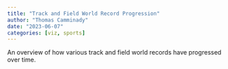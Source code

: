 ```yaml
---
title: "Track and Field World Record Progression"
author: "Thomas Camminady"
date: "2023-06-07"
categories: [viz, sports]
---
```


An overview of how various track and field world records have progressed over time.

```{=html}
<!DOCTYPE html>
<html>
<head>
  <script src="https://cdn.jsdelivr.net/npm/vega@5.25.0"></script>
  <script src="https://cdn.jsdelivr.net/npm/vega-lite@5.9.3"></script>
  <script src="https://cdn.jsdelivr.net/npm/vega-embed@6.22.1"></script>
</head>
<body>
  <div id="vis"/>
  <script>
    const spec = {
  "config": {
    "text": {"color": "gray", "fontSize": 14},
    "title": {
      "anchor": "middle",
      "fontWeight": "normal",
      "titleFontWeight": "normal",
      "labelFontWeight": "normal",
      "fontSize": 30,
      "titleFontSize": 16,
      "labelFontSize": 14,
      "color": "gray",
      "titleColor": "gray",
      "labelColor": "gray",
      "tickColor": "gray",
      "domainColor": "gray"
    },
    "header": {
      "titleFontSize": 16,
      "labelFontSize": 16,
      "color": "gray",
      "titleColor": "gray",
      "labelColor": "gray",
      "titleFontWeight": "normal"
    },
    "view": {"height": 350, "width": 800, "strokeWidth": 0, "fill": "white"},
    "axis": {
      "domain": true,
      "domainColor": "gray",
      "domainWidth": 1,
      "gridWidth": 1,
      "labelAngle": 0,
      "tickSize": 5,
      "gridCap": "round",
      "gridDash": [2, 4],
      "fontWeight": "normal",
      "titleFontWeight": "normal",
      "labelFontWeight": "normal",
      "fontSize": 30,
      "titleFontSize": 16,
      "labelFontSize": 14,
      "color": "gray",
      "titleColor": "gray",
      "labelColor": "gray",
      "tickColor": "gray"
    },
    "axisX": {"titleAnchor": "end", "titleAlign": "center"},
    "axisY": {
      "titleAnchor": "end",
      "titleAngle": 0,
      "titleAlign": "center",
      "titleY": -15,
      "titleX": 0
    },
    "axisLeft": {"labelAlign": "right"},
    "axisRight": {
      "titleAnchor": "end",
      "titleAngle": 0,
      "titleAlign": "center",
      "titleY": -15,
      "tickSize": 5,
      "tickColor": "gray",
      "labelPadding": 5,
      "labelAlign": "left"
    },
    "facet": {"spacing": 50},
    "legend": {
      "fontWeight": "normal",
      "titleFontWeight": "normal",
      "labelFontWeight": "normal",
      "fontSize": 30,
      "titleFontSize": 16,
      "labelFontSize": 14,
      "color": "gray",
      "titleColor": "gray",
      "labelColor": "gray",
      "tickColor": "gray",
      "domainColor": "gray"
    }
  },
  "data": {"name": "data-f0a84751744be4555114288140dc4b49"},
  "facet": {
    "row": {
      "field": "sex",
      "header": {"labelAngle": 0},
      "title": "",
      "type": "nominal"
    }
  },
  "spec": {
    "layer": [
      {
        "mark": {
          "type": "line",
          "clip": true,
          "interpolate": "step-after",
          "strokeWidth": 3
        },
        "encoding": {
          "color": {
            "field": "event",
            "scale": {"scheme": "dark2"},
            "sort": [
              "100 metres",
              "100m/110m hurdles",
              "200 metres",
              "400 metres",
              "400m hurdles",
              "800 metres",
              "1500 metres",
              "1 Mile",
              "3000 metres",
              "3000m steeplechase",
              "5000 metres",
              "10000 metres",
              "half-marathon",
              "marathon"
            ],
            "type": "nominal"
          },
          "opacity": {
            "condition": {"param": "param_13", "value": 1},
            "value": 0
          },
          "x": {
            "field": "date of event",
            "scale": {"domain": ["1950-01-01", "2026-01-01"]},
            "title": "Year",
            "type": "temporal"
          },
          "y": {
            "axis": {
              "values": [100, 102, 104, 106, 108, 110, 112, 114, 116, 118]
            },
            "field": "percent of wr",
            "scale": {"domain": [100, 110]},
            "title": "Time in % of current WR",
            "type": "quantitative"
          }
        },
        "name": "view_7"
      },
      {
        "mark": {"type": "point", "clip": true, "filled": true, "size": 100},
        "encoding": {
          "color": {
            "field": "event",
            "scale": {"scheme": "dark2"},
            "sort": [
              "100 metres",
              "100m/110m hurdles",
              "200 metres",
              "400 metres",
              "400m hurdles",
              "800 metres",
              "1500 metres",
              "1 Mile",
              "3000 metres",
              "3000m steeplechase",
              "5000 metres",
              "10000 metres",
              "half-marathon",
              "marathon"
            ],
            "type": "nominal"
          },
          "opacity": {
            "condition": {"param": "param_13", "value": 1},
            "value": 0
          },
          "x": {
            "field": "date of event",
            "scale": {"domain": ["1950-01-01", "2026-01-01"]},
            "title": "Year",
            "type": "temporal"
          },
          "y": {
            "axis": {
              "values": [100, 102, 104, 106, 108, 110, 112, 114, 116, 118]
            },
            "field": "percent of wr",
            "scale": {"domain": [100, 110]},
            "title": "Time in % of current WR",
            "type": "quantitative"
          }
        },
        "transform": [{"filter": "(datum['rank'] > 0)"}]
      },
      {
        "mark": {
          "type": "text",
          "align": "left",
          "angle": 315,
          "clip": true,
          "dx": 15,
          "fontSize": 14
        },
        "encoding": {
          "color": {
            "field": "event",
            "scale": {"scheme": "dark2"},
            "sort": [
              "100 metres",
              "100m/110m hurdles",
              "200 metres",
              "400 metres",
              "400m hurdles",
              "800 metres",
              "1500 metres",
              "1 Mile",
              "3000 metres",
              "3000m steeplechase",
              "5000 metres",
              "10000 metres",
              "half-marathon",
              "marathon"
            ],
            "type": "nominal"
          },
          "opacity": {
            "condition": {"param": "param_14", "value": 0.9, "empty": false},
            "value": 0
          },
          "text": {"field": "name", "type": "nominal"},
          "x": {
            "field": "date of event",
            "scale": {"domain": ["1950-01-01", "2026-01-01"]},
            "title": "Year",
            "type": "temporal"
          },
          "y": {
            "axis": {
              "values": [100, 102, 104, 106, 108, 110, 112, 114, 116, 118]
            },
            "field": "percent of wr",
            "scale": {"domain": [100, 110]},
            "title": "Time in % of current WR",
            "type": "quantitative"
          }
        },
        "transform": [{"filter": "(datum['rank'] > 0)"}]
      }
    ],
    "height": 500,
    "width": 800
  },
  "params": [
    {
      "name": "param_13",
      "select": {"type": "point", "fields": ["event"]},
      "bind": "legend",
      "views": ["view_7"]
    },
    {
      "name": "param_14",
      "select": {"type": "point", "fields": ["event"]},
      "bind": "legend",
      "views": ["view_7"]
    }
  ],
  "resolve": {"scale": {"x": "independent"}},
  "title": "World Record Progression",
  "$schema": "https://vega.github.io/schema/vega-lite/v5.8.0.json",
  "datasets": {
    "data-f0a84751744be4555114288140dc4b49": [
      {
        "sex": "Female",
        "event": "100 metres",
        "result seconds": 11.08,
        "event type": "standard",
        "distance": 100,
        "rank": 2501,
        "rank in event": "1",
        "name": "Wyomia Tyus",
        "nationality": "USA",
        "date of birth": "1945-08-29T00:00:00",
        "result": "11.08A",
        "wind": "+1.2",
        "date of event": "1968-10-15T00:00:00",
        "location of event": "Ciudad de México",
        "distance type": "sprint",
        "has hurdles": false,
        "on track": true,
        "file": "../data/women/standard/100 metres/legal/0 all-time women's best 100m.csv",
        "age at event in years": 23.145205479452056,
        "world record time": 11.08,
        "percent of wr": 105.62440419447093
      },
      {
        "sex": "Female",
        "event": "100 metres",
        "result seconds": 11.07,
        "event type": "standard",
        "distance": 100,
        "rank": 2293,
        "rank in event": "1",
        "name": "Renate Stecher",
        "nationality": "GDR",
        "date of birth": "1950-05-12T00:00:00",
        "result": "11.07",
        "wind": "-0.2",
        "date of event": "1972-09-02T00:00:00",
        "location of event": "München",
        "distance type": "sprint",
        "has hurdles": false,
        "on track": true,
        "file": "../data/women/standard/100 metres/legal/0 all-time women's best 100m.csv",
        "age at event in years": 22.326027397260273,
        "world record time": 11.07,
        "percent of wr": 105.52907530981888
      },
      {
        "sex": "Female",
        "event": "100 metres",
        "result seconds": 11.04,
        "event type": "standard",
        "distance": 100,
        "rank": 1774,
        "rank in event": "1h1",
        "name": "Ingeborg Helten",
        "nationality": "FRG",
        "date of birth": "1950-12-31T00:00:00",
        "result": "11.04",
        "wind": "+0.6",
        "date of event": "1976-06-13T00:00:00",
        "location of event": "Fürth",
        "distance type": "sprint",
        "has hurdles": false,
        "on track": true,
        "file": "../data/women/standard/100 metres/legal/0 all-time women's best 100m.csv",
        "age at event in years": 25.46849315068493,
        "world record time": 11.04,
        "percent of wr": 105.24308865586272
      },
      {
        "sex": "Female",
        "event": "100 metres",
        "result seconds": 11.01,
        "event type": "standard",
        "distance": 100,
        "rank": 1362,
        "rank in event": "1s1",
        "name": "Annegret Richter",
        "nationality": "FRG",
        "date of birth": "1950-10-13T00:00:00",
        "result": "11.01",
        "wind": "+0.6",
        "date of event": "1976-07-25T00:00:00",
        "location of event": "Montréal",
        "distance type": "sprint",
        "has hurdles": false,
        "on track": true,
        "file": "../data/women/standard/100 metres/legal/0 all-time women's best 100m.csv",
        "age at event in years": 25.8,
        "world record time": 11.01,
        "percent of wr": 104.95710200190658
      },
      {
        "sex": "Female",
        "event": "100 metres",
        "result seconds": 10.88,
        "event type": "standard",
        "distance": 100,
        "rank": 338,
        "rank in event": "1",
        "name": "Marlies Göhr",
        "nationality": "GDR",
        "date of birth": "1958-03-21T00:00:00",
        "result": "10.88",
        "wind": "+2.0",
        "date of event": "1977-07-01T00:00:00",
        "location of event": "Dresden",
        "distance type": "sprint",
        "has hurdles": false,
        "on track": true,
        "file": "../data/women/standard/100 metres/legal/0 all-time women's best 100m.csv",
        "age at event in years": 19.293150684931508,
        "world record time": 10.88,
        "percent of wr": 103.71782650142993
      },
      {
        "sex": "Female",
        "event": "100 metres",
        "result seconds": 10.81,
        "event type": "standard",
        "distance": 100,
        "rank": 130,
        "rank in event": "1",
        "name": "Marlies Göhr",
        "nationality": "GDR",
        "date of birth": "1958-03-21T00:00:00",
        "result": "10.81",
        "wind": "+1.7",
        "date of event": "1983-06-08T00:00:00",
        "location of event": "Berlin",
        "distance type": "sprint",
        "has hurdles": false,
        "on track": true,
        "file": "../data/women/standard/100 metres/legal/0 all-time women's best 100m.csv",
        "age at event in years": 25.232876712328768,
        "world record time": 10.81,
        "percent of wr": 103.05052430886559
      },
      {
        "sex": "Female",
        "event": "100 metres",
        "result seconds": 10.79,
        "event type": "standard",
        "distance": 100,
        "rank": 104,
        "rank in event": "1",
        "name": "Evelyn Ashford",
        "nationality": "USA",
        "date of birth": "1957-04-15T00:00:00",
        "result": "10.79A",
        "wind": "+0.6",
        "date of event": "1983-07-03T00:00:00",
        "location of event": "Colorado Springs",
        "distance type": "sprint",
        "has hurdles": false,
        "on track": true,
        "file": "../data/women/standard/100 metres/legal/0 all-time women's best 100m.csv",
        "age at event in years": 26.232876712328768,
        "world record time": 10.79,
        "percent of wr": 102.85986653956148
      },
      {
        "sex": "Female",
        "event": "100 metres",
        "result seconds": 10.76,
        "event type": "standard",
        "distance": 100,
        "rank": 67,
        "rank in event": "1",
        "name": "Evelyn Ashford",
        "nationality": "USA",
        "date of birth": "1957-04-15T00:00:00",
        "result": "10.76",
        "wind": "+1.7",
        "date of event": "1984-08-22T00:00:00",
        "location of event": "Zürich",
        "distance type": "sprint",
        "has hurdles": false,
        "on track": true,
        "file": "../data/women/standard/100 metres/legal/0 all-time women's best 100m.csv",
        "age at event in years": 27.372602739726027,
        "world record time": 10.76,
        "percent of wr": 102.57387988560534
      },
      {
        "sex": "Female",
        "event": "100 metres",
        "result seconds": 10.49,
        "event type": "standard",
        "distance": 100,
        "rank": 1,
        "rank in event": "1q1",
        "name": "Florence Griffith-Joyner",
        "nationality": "USA",
        "date of birth": "1959-12-21T00:00:00",
        "result": "10.49",
        "wind": "±0.0",
        "date of event": "1988-07-16T00:00:00",
        "location of event": "Indianapolis",
        "distance type": "sprint",
        "has hurdles": false,
        "on track": true,
        "file": "../data/women/standard/100 metres/legal/0 all-time women's best 100m.csv",
        "age at event in years": 28.589041095890412,
        "world record time": 10.49,
        "percent of wr": 100
      },
      {
        "sex": "Female",
        "event": "100m/110m hurdles",
        "result seconds": 12.59,
        "event type": "standard",
        "distance": 100,
        "rank": 739,
        "rank in event": "1",
        "name": "Anneliese Ehrhardt",
        "nationality": "GDR",
        "date of birth": "1950-06-18T00:00:00",
        "result": "12.59",
        "wind": "-0.6",
        "date of event": "1972-09-08T00:00:00",
        "location of event": "München",
        "distance type": "sprint",
        "has hurdles": true,
        "on track": true,
        "file": "../data/women/standard/100m hurdles/legal/0 all-time women's best 100m hurdles.csv",
        "age at event in years": 22.24109589041096,
        "world record time": 12.59,
        "percent of wr": 103.87788778877888
      },
      {
        "sex": "Female",
        "event": "100m/110m hurdles",
        "result seconds": 12.48,
        "event type": "standard",
        "distance": 100,
        "rank": 220,
        "rank in event": "1",
        "name": "Grazyna Rabsztyn",
        "nationality": "POL",
        "date of birth": "1952-09-20T00:00:00",
        "result": "12.48",
        "wind": "+1.9",
        "date of event": "1978-06-10T00:00:00",
        "location of event": "Fürth",
        "distance type": "sprint",
        "has hurdles": true,
        "on track": true,
        "file": "../data/women/standard/100m hurdles/legal/0 all-time women's best 100m hurdles.csv",
        "age at event in years": 25.736986301369864,
        "world record time": 12.48,
        "percent of wr": 102.97029702970298
      },
      {
        "sex": "Female",
        "event": "100m/110m hurdles",
        "result seconds": 12.36,
        "event type": "standard",
        "distance": 100,
        "rank": 43,
        "rank in event": "1",
        "name": "Grazyna Rabsztyn",
        "nationality": "POL",
        "date of birth": "1952-09-20T00:00:00",
        "result": "12.36",
        "wind": "+1.9",
        "date of event": "1980-06-13T00:00:00",
        "location of event": "Warszawa",
        "distance type": "sprint",
        "has hurdles": true,
        "on track": true,
        "file": "../data/women/standard/100m hurdles/legal/0 all-time women's best 100m hurdles.csv",
        "age at event in years": 27.747945205479454,
        "world record time": 12.36,
        "percent of wr": 101.98019801980199
      },
      {
        "sex": "Female",
        "event": "100m/110m hurdles",
        "result seconds": 12.29,
        "event type": "standard",
        "distance": 100,
        "rank": 18,
        "rank in event": "1",
        "name": "Yordanka Donkova",
        "nationality": "BUL",
        "date of birth": "1961-09-28T00:00:00",
        "result": "12.29",
        "wind": "-0.4",
        "date of event": "1986-08-17T00:00:00",
        "location of event": "Köln",
        "distance type": "sprint",
        "has hurdles": true,
        "on track": true,
        "file": "../data/women/standard/100m hurdles/legal/0 all-time women's best 100m hurdles.csv",
        "age at event in years": 24.9013698630137,
        "world record time": 12.29,
        "percent of wr": 101.4026402640264
      },
      {
        "sex": "Female",
        "event": "100m/110m hurdles",
        "result seconds": 12.26,
        "event type": "standard",
        "distance": 100,
        "rank": 8,
        "rank in event": "1",
        "name": "Yordanka Donkova",
        "nationality": "BUL",
        "date of birth": "1961-09-28T00:00:00",
        "result": "12.26",
        "wind": "+1.5",
        "date of event": "1986-09-07T00:00:00",
        "location of event": "Ljubljana",
        "distance type": "sprint",
        "has hurdles": true,
        "on track": true,
        "file": "../data/women/standard/100m hurdles/legal/0 all-time women's best 100m hurdles.csv",
        "age at event in years": 24.958904109589042,
        "world record time": 12.26,
        "percent of wr": 101.15511551155116
      },
      {
        "sex": "Female",
        "event": "100m/110m hurdles",
        "result seconds": 12.25,
        "event type": "standard",
        "distance": 100,
        "rank": 6,
        "rank in event": "1",
        "name": "Ginka Zagorcheva",
        "nationality": "BUL",
        "date of birth": "1958-04-12T00:00:00",
        "result": "12.25",
        "wind": "+1.4",
        "date of event": "1987-08-08T00:00:00",
        "location of event": "Dráma",
        "distance type": "sprint",
        "has hurdles": true,
        "on track": true,
        "file": "../data/women/standard/100m hurdles/legal/0 all-time women's best 100m hurdles.csv",
        "age at event in years": 29.34246575342466,
        "world record time": 12.25,
        "percent of wr": 101.07260726072607
      },
      {
        "sex": "Female",
        "event": "100m/110m hurdles",
        "result seconds": 12.21,
        "event type": "standard",
        "distance": 100,
        "rank": 3,
        "rank in event": "1",
        "name": "Yordanka Donkova",
        "nationality": "BUL",
        "date of birth": "1961-09-28T00:00:00",
        "result": "12.21",
        "wind": "+0.7",
        "date of event": "1988-08-20T00:00:00",
        "location of event": "Stara Zagora",
        "distance type": "sprint",
        "has hurdles": true,
        "on track": true,
        "file": "../data/women/standard/100m hurdles/legal/0 all-time women's best 100m hurdles.csv",
        "age at event in years": 26.912328767123288,
        "world record time": 12.21,
        "percent of wr": 100.74257425742574
      },
      {
        "sex": "Female",
        "event": "100m/110m hurdles",
        "result seconds": 12.2,
        "event type": "standard",
        "distance": 100,
        "rank": 2,
        "rank in event": "1",
        "name": "Kendra Harrison",
        "nationality": "USA",
        "date of birth": "1992-09-18T00:00:00",
        "result": "12.2",
        "wind": "+0.3",
        "date of event": "2016-07-22T00:00:00",
        "location of event": "London",
        "distance type": "sprint",
        "has hurdles": true,
        "on track": true,
        "file": "../data/women/standard/100m hurdles/legal/0 all-time women's best 100m hurdles.csv",
        "age at event in years": 23.85753424657534,
        "world record time": 12.2,
        "percent of wr": 100.66006600660067
      },
      {
        "sex": "Female",
        "event": "100m/110m hurdles",
        "result seconds": 12.12,
        "event type": "standard",
        "distance": 100,
        "rank": 1,
        "rank in event": "1s1",
        "name": "Oluwatobiloba Amusan",
        "nationality": "NGR",
        "date of birth": "1997-04-23T00:00:00",
        "result": "12.12",
        "wind": "+0.9",
        "date of event": "2022-07-24T00:00:00",
        "location of event": "Eugene",
        "distance type": "sprint",
        "has hurdles": true,
        "on track": true,
        "file": "../data/women/standard/100m hurdles/legal/0 all-time women's best 100m hurdles.csv",
        "age at event in years": 25.268493150684932,
        "world record time": 12.12,
        "percent of wr": 100
      },
      {
        "sex": "Female",
        "event": "200 metres",
        "result seconds": 22.58,
        "event type": "standard",
        "distance": 200,
        "rank": 2174,
        "rank in event": "1",
        "name": "Irena Szewinska",
        "nationality": "POL",
        "date of birth": "1946-05-24T00:00:00",
        "result": "22.58A",
        "wind": "+2.0",
        "date of event": "1968-10-18T00:00:00",
        "location of event": "Ciudad de México",
        "distance type": "sprint",
        "has hurdles": false,
        "on track": true,
        "file": "../data/women/standard/200 metres/legal/0 all-time women's best 200m.csv",
        "age at event in years": 22.41917808219178,
        "world record time": 22.58,
        "percent of wr": 105.81068416119963
      },
      {
        "sex": "Female",
        "event": "200 metres",
        "result seconds": 22.4,
        "event type": "standard",
        "distance": 200,
        "rank": 1124,
        "rank in event": "1",
        "name": "Renate Stecher",
        "nationality": "GDR",
        "date of birth": "1950-05-12T00:00:00",
        "result": "22.40",
        "wind": "+1.1",
        "date of event": "1972-09-07T00:00:00",
        "location of event": "München",
        "distance type": "sprint",
        "has hurdles": false,
        "on track": true,
        "file": "../data/women/standard/200 metres/legal/0 all-time women's best 200m.csv",
        "age at event in years": 22.339726027397262,
        "world record time": 22.4,
        "percent of wr": 104.96719775070291
      },
      {
        "sex": "Female",
        "event": "200 metres",
        "result seconds": 22.38,
        "event type": "standard",
        "distance": 200,
        "rank": 1039,
        "rank in event": "1",
        "name": "Renate Stecher",
        "nationality": "GDR",
        "date of birth": "1950-05-12T00:00:00",
        "result": "22.38",
        "wind": "+1.6",
        "date of event": "1973-07-21T00:00:00",
        "location of event": "Dresden",
        "distance type": "sprint",
        "has hurdles": false,
        "on track": true,
        "file": "../data/women/standard/200 metres/legal/0 all-time women's best 200m.csv",
        "age at event in years": 23.208219178082192,
        "world record time": 22.38,
        "percent of wr": 104.87347703842549
      },
      {
        "sex": "Female",
        "event": "200 metres",
        "result seconds": 22.21,
        "event type": "standard",
        "distance": 200,
        "rank": 485,
        "rank in event": "1",
        "name": "Irena Szewinska",
        "nationality": "POL",
        "date of birth": "1946-05-24T00:00:00",
        "result": "22.21",
        "wind": "+1.9",
        "date of event": "1974-06-13T00:00:00",
        "location of event": "Potsdam",
        "distance type": "sprint",
        "has hurdles": false,
        "on track": true,
        "file": "../data/women/standard/200 metres/legal/0 all-time women's best 200m.csv",
        "age at event in years": 28.073972602739726,
        "world record time": 22.21,
        "percent of wr": 104.07685098406748
      },
      {
        "sex": "Female",
        "event": "200 metres",
        "result seconds": 22.06,
        "event type": "standard",
        "distance": 200,
        "rank": 228,
        "rank in event": "1",
        "name": "Marita Koch",
        "nationality": "GDR",
        "date of birth": "1957-02-18T00:00:00",
        "result": "22.06",
        "wind": "+1.2",
        "date of event": "1978-05-28T00:00:00",
        "location of event": "Erfurt",
        "distance type": "sprint",
        "has hurdles": false,
        "on track": true,
        "file": "../data/women/standard/200 metres/legal/0 all-time women's best 200m.csv",
        "age at event in years": 21.284931506849315,
        "world record time": 22.06,
        "percent of wr": 103.37394564198688
      },
      {
        "sex": "Female",
        "event": "200 metres",
        "result seconds": 22.02,
        "event type": "standard",
        "distance": 200,
        "rank": 182,
        "rank in event": "1",
        "name": "Marita Koch",
        "nationality": "GDR",
        "date of birth": "1957-02-18T00:00:00",
        "result": "22.02",
        "wind": "-1.4",
        "date of event": "1979-06-03T00:00:00",
        "location of event": "Leipzig",
        "distance type": "sprint",
        "has hurdles": false,
        "on track": true,
        "file": "../data/women/standard/200 metres/legal/0 all-time women's best 200m.csv",
        "age at event in years": 22.301369863013697,
        "world record time": 22.02,
        "percent of wr": 103.18650421743206
      },
      {
        "sex": "Female",
        "event": "200 metres",
        "result seconds": 21.71,
        "event type": "standard",
        "distance": 200,
        "rank": 16,
        "rank in event": "1",
        "name": "Marita Koch",
        "nationality": "GDR",
        "date of birth": "1957-02-18T00:00:00",
        "result": "21.71",
        "wind": "+0.7",
        "date of event": "1979-06-10T00:00:00",
        "location of event": "Karl-Marx-Stadt",
        "distance type": "sprint",
        "has hurdles": false,
        "on track": true,
        "file": "../data/women/standard/200 metres/legal/0 all-time women's best 200m.csv",
        "age at event in years": 22.32054794520548,
        "world record time": 21.71,
        "percent of wr": 101.73383317713214
      },
      {
        "sex": "Female",
        "event": "200 metres",
        "result seconds": 21.34,
        "event type": "standard",
        "distance": 200,
        "rank": 1,
        "rank in event": "1",
        "name": "Florence Griffith-Joyner",
        "nationality": "USA",
        "date of birth": "1959-12-21T00:00:00",
        "result": "21.34",
        "wind": "+1.3",
        "date of event": "1988-09-29T00:00:00",
        "location of event": "Seoul",
        "distance type": "sprint",
        "has hurdles": false,
        "on track": true,
        "file": "../data/women/standard/200 metres/legal/0 all-time women's best 200m.csv",
        "age at event in years": 28.794520547945204,
        "world record time": 21.34,
        "percent of wr": 100
      },
      {
        "sex": "Female",
        "event": "400 metres",
        "result seconds": 50.98,
        "event type": "standard",
        "distance": 400,
        "rank": 3414,
        "rank in event": "1",
        "name": "Jelica Pavlicic",
        "nationality": "CRO",
        "date of birth": "1954-02-04T00:00:00",
        "result": "50.98",
        "wind": null,
        "date of event": "1974-08-03T00:00:00",
        "location of event": "Sofia",
        "distance type": "sprint",
        "has hurdles": false,
        "on track": true,
        "file": "../data/women/standard/400 metres/legal/0 all-time women's best 400m .csv",
        "age at event in years": 20.506849315068493,
        "world record time": 50.98,
        "percent of wr": 107.10084033613445
      },
      {
        "sex": "Female",
        "event": "400 metres",
        "result seconds": 50.78,
        "event type": "standard",
        "distance": 400,
        "rank": 2551,
        "rank in event": "1",
        "name": "Riitta Salin",
        "nationality": "FIN",
        "date of birth": "1950-10-16T00:00:00",
        "result": "50.78",
        "wind": null,
        "date of event": "1974-08-17T00:00:00",
        "location of event": "Helsinki",
        "distance type": "sprint",
        "has hurdles": false,
        "on track": true,
        "file": "../data/women/standard/400 metres/legal/0 all-time women's best 400m .csv",
        "age at event in years": 23.852054794520548,
        "world record time": 50.78,
        "percent of wr": 106.68067226890756
      },
      {
        "sex": "Female",
        "event": "400 metres",
        "result seconds": 50.14,
        "event type": "standard",
        "distance": 400,
        "rank": 810,
        "rank in event": "1",
        "name": "Riitta Salin",
        "nationality": "FIN",
        "date of birth": "1950-10-16T00:00:00",
        "result": "50.14",
        "wind": null,
        "date of event": "1974-09-04T00:00:00",
        "location of event": "Roma",
        "distance type": "sprint",
        "has hurdles": false,
        "on track": true,
        "file": "../data/women/standard/400 metres/legal/0 all-time women's best 400m .csv",
        "age at event in years": 23.9013698630137,
        "world record time": 50.14,
        "percent of wr": 105.33613445378151
      },
      {
        "sex": "Female",
        "event": "400 metres",
        "result seconds": 49.77,
        "event type": "standard",
        "distance": 400,
        "rank": 346,
        "rank in event": "1",
        "name": "Christina Lathan",
        "nationality": "GDR",
        "date of birth": "1958-02-28T00:00:00",
        "result": "49.77",
        "wind": null,
        "date of event": "1976-05-09T00:00:00",
        "location of event": "Dresden",
        "distance type": "sprint",
        "has hurdles": false,
        "on track": true,
        "file": "../data/women/standard/400 metres/legal/0 all-time women's best 400m .csv",
        "age at event in years": 18.205479452054796,
        "world record time": 49.77,
        "percent of wr": 104.55882352941177
      },
      {
        "sex": "Female",
        "event": "400 metres",
        "result seconds": 49.75,
        "event type": "standard",
        "distance": 400,
        "rank": 330,
        "rank in event": "1",
        "name": "Irena Szewinska",
        "nationality": "POL",
        "date of birth": "1946-05-24T00:00:00",
        "result": "49.75",
        "wind": null,
        "date of event": "1976-06-22T00:00:00",
        "location of event": "Bydgoszcz",
        "distance type": "sprint",
        "has hurdles": false,
        "on track": true,
        "file": "../data/women/standard/400 metres/legal/0 all-time women's best 400m .csv",
        "age at event in years": 30.101369863013698,
        "world record time": 49.75,
        "percent of wr": 104.51680672268907
      },
      {
        "sex": "Female",
        "event": "400 metres",
        "result seconds": 49.28,
        "event type": "standard",
        "distance": 400,
        "rank": 98,
        "rank in event": "1",
        "name": "Irena Szewinska",
        "nationality": "POL",
        "date of birth": "1946-05-24T00:00:00",
        "result": "49.28",
        "wind": null,
        "date of event": "1976-07-29T00:00:00",
        "location of event": "Montréal",
        "distance type": "sprint",
        "has hurdles": false,
        "on track": true,
        "file": "../data/women/standard/400 metres/legal/0 all-time women's best 400m .csv",
        "age at event in years": 30.202739726027396,
        "world record time": 49.28,
        "percent of wr": 103.52941176470588
      },
      {
        "sex": "Female",
        "event": "400 metres",
        "result seconds": 49.19,
        "event type": "standard",
        "distance": 400,
        "rank": 75,
        "rank in event": "1",
        "name": "Marita Koch",
        "nationality": "GDR",
        "date of birth": "1957-02-18T00:00:00",
        "result": "49.19",
        "wind": null,
        "date of event": "1978-07-02T00:00:00",
        "location of event": "Leipzig",
        "distance type": "sprint",
        "has hurdles": false,
        "on track": true,
        "file": "../data/women/standard/400 metres/legal/0 all-time women's best 400m .csv",
        "age at event in years": 21.38082191780822,
        "world record time": 49.19,
        "percent of wr": 103.34033613445378
      },
      {
        "sex": "Female",
        "event": "400 metres",
        "result seconds": 49.03,
        "event type": "standard",
        "distance": 400,
        "rank": 48,
        "rank in event": "1",
        "name": "Marita Koch",
        "nationality": "GDR",
        "date of birth": "1957-02-18T00:00:00",
        "result": "49.03",
        "wind": null,
        "date of event": "1978-08-19T00:00:00",
        "location of event": "Potsdam",
        "distance type": "sprint",
        "has hurdles": false,
        "on track": true,
        "file": "../data/women/standard/400 metres/legal/0 all-time women's best 400m .csv",
        "age at event in years": 21.512328767123286,
        "world record time": 49.03,
        "percent of wr": 103.00420168067227
      },
      {
        "sex": "Female",
        "event": "400 metres",
        "result seconds": 48.94,
        "event type": "standard",
        "distance": 400,
        "rank": 36,
        "rank in event": "1",
        "name": "Marita Koch",
        "nationality": "GDR",
        "date of birth": "1957-02-18T00:00:00",
        "result": "48.94",
        "wind": null,
        "date of event": "1978-08-31T00:00:00",
        "location of event": "Praha",
        "distance type": "sprint",
        "has hurdles": false,
        "on track": true,
        "file": "../data/women/standard/400 metres/legal/0 all-time women's best 400m .csv",
        "age at event in years": 21.545205479452054,
        "world record time": 48.94,
        "percent of wr": 102.81512605042016
      },
      {
        "sex": "Female",
        "event": "400 metres",
        "result seconds": 48.89,
        "event type": "standard",
        "distance": 400,
        "rank": 33,
        "rank in event": "1",
        "name": "Marita Koch",
        "nationality": "GDR",
        "date of birth": "1957-02-18T00:00:00",
        "result": "48.89",
        "wind": null,
        "date of event": "1979-07-29T00:00:00",
        "location of event": "Potsdam",
        "distance type": "sprint",
        "has hurdles": false,
        "on track": true,
        "file": "../data/women/standard/400 metres/legal/0 all-time women's best 400m .csv",
        "age at event in years": 22.454794520547946,
        "world record time": 48.89,
        "percent of wr": 102.71008403361344
      },
      {
        "sex": "Female",
        "event": "400 metres",
        "result seconds": 48.6,
        "event type": "standard",
        "distance": 400,
        "rank": 15,
        "rank in event": "1",
        "name": "Marita Koch",
        "nationality": "GDR",
        "date of birth": "1957-02-18T00:00:00",
        "result": "48.60",
        "wind": null,
        "date of event": "1979-08-04T00:00:00",
        "location of event": "Torino",
        "distance type": "sprint",
        "has hurdles": false,
        "on track": true,
        "file": "../data/women/standard/400 metres/legal/0 all-time women's best 400m .csv",
        "age at event in years": 22.471232876712328,
        "world record time": 48.6,
        "percent of wr": 102.10084033613445
      },
      {
        "sex": "Female",
        "event": "400 metres",
        "result seconds": 48.16,
        "event type": "standard",
        "distance": 400,
        "rank": 4,
        "rank in event": "1",
        "name": "Marita Koch",
        "nationality": "GDR",
        "date of birth": "1957-02-18T00:00:00",
        "result": "48.16",
        "wind": null,
        "date of event": "1982-09-08T00:00:00",
        "location of event": "Athínai",
        "distance type": "sprint",
        "has hurdles": false,
        "on track": true,
        "file": "../data/women/standard/400 metres/legal/0 all-time women's best 400m .csv",
        "age at event in years": 25.56986301369863,
        "world record time": 48.16,
        "percent of wr": 101.17647058823529
      },
      {
        "sex": "Female",
        "event": "400 metres",
        "result seconds": 47.99,
        "event type": "standard",
        "distance": 400,
        "rank": 2,
        "rank in event": "1",
        "name": "Jarmila Kratochvílová",
        "nationality": "CZE",
        "date of birth": "1951-01-26T00:00:00",
        "result": "47.99",
        "wind": null,
        "date of event": "1983-08-10T00:00:00",
        "location of event": "Helsinki",
        "distance type": "sprint",
        "has hurdles": false,
        "on track": true,
        "file": "../data/women/standard/400 metres/legal/0 all-time women's best 400m .csv",
        "age at event in years": 32.558904109589044,
        "world record time": 47.99,
        "percent of wr": 100.81932773109243
      },
      {
        "sex": "Female",
        "event": "400 metres",
        "result seconds": 47.6,
        "event type": "standard",
        "distance": 400,
        "rank": 1,
        "rank in event": "1",
        "name": "Marita Koch",
        "nationality": "GDR",
        "date of birth": "1957-02-18T00:00:00",
        "result": "47.60",
        "wind": null,
        "date of event": "1985-10-06T00:00:00",
        "location of event": "Canberra",
        "distance type": "sprint",
        "has hurdles": false,
        "on track": true,
        "file": "../data/women/standard/400 metres/legal/0 all-time women's best 400m .csv",
        "age at event in years": 28.649315068493152,
        "world record time": 47.6,
        "percent of wr": 100
      },
      {
        "sex": "Female",
        "event": "400m hurdles",
        "result seconds": 54.89,
        "event type": "standard",
        "distance": 400,
        "rank": 2356,
        "rank in event": "1",
        "name": "Tatyana Zelentsova",
        "nationality": "UZB",
        "date of birth": "1948-08-05T00:00:00",
        "result": "54.89",
        "wind": null,
        "date of event": "1978-09-02T00:00:00",
        "location of event": "Praha",
        "distance type": "sprint",
        "has hurdles": true,
        "on track": true,
        "file": "../data/women/standard/400m hurdles/legal/0 all-time womens best 400 m hurdles.csv",
        "age at event in years": 30.095890410958905,
        "world record time": 54.89,
        "percent of wr": 108.30702446724547
      },
      {
        "sex": "Female",
        "event": "400m hurdles",
        "result seconds": 54.78,
        "event type": "standard",
        "distance": 400,
        "rank": 2034,
        "rank in event": "1",
        "name": "Marina Stepanova",
        "nationality": "RUS",
        "date of birth": "1950-05-01T00:00:00",
        "result": "54.78",
        "wind": null,
        "date of event": "1979-07-27T00:00:00",
        "location of event": "Moskva",
        "distance type": "sprint",
        "has hurdles": true,
        "on track": true,
        "file": "../data/women/standard/400m hurdles/legal/0 all-time womens best 400 m hurdles.csv",
        "age at event in years": 29.257534246575343,
        "world record time": 54.78,
        "percent of wr": 108.08997632202052
      },
      {
        "sex": "Female",
        "event": "400m hurdles",
        "result seconds": 54.28,
        "event type": "standard",
        "distance": 400,
        "rank": 976,
        "rank in event": "1",
        "name": "Karin Roßley",
        "nationality": "GDR",
        "date of birth": "1957-04-05T00:00:00",
        "result": "54.28",
        "wind": null,
        "date of event": "1980-05-17T00:00:00",
        "location of event": "Jena",
        "distance type": "sprint",
        "has hurdles": true,
        "on track": true,
        "file": "../data/women/standard/400m hurdles/legal/0 all-time womens best 400 m hurdles.csv",
        "age at event in years": 23.13150684931507,
        "world record time": 54.28,
        "percent of wr": 107.10339384372534
      },
      {
        "sex": "Female",
        "event": "400m hurdles",
        "result seconds": 54.02,
        "event type": "standard",
        "distance": 400,
        "rank": 634,
        "rank in event": "1",
        "name": "Anna Ambraziené",
        "nationality": "LTU",
        "date of birth": "1955-04-14T00:00:00",
        "result": "54.02",
        "wind": null,
        "date of event": "1983-06-11T00:00:00",
        "location of event": "Moskva",
        "distance type": "sprint",
        "has hurdles": true,
        "on track": true,
        "file": "../data/women/standard/400m hurdles/legal/0 all-time womens best 400 m hurdles.csv",
        "age at event in years": 28.17808219178082,
        "world record time": 54.02,
        "percent of wr": 106.59037095501184
      },
      {
        "sex": "Female",
        "event": "400m hurdles",
        "result seconds": 53.58,
        "event type": "standard",
        "distance": 400,
        "rank": 250,
        "rank in event": "1",
        "name": "Margarita Ponomaryova",
        "nationality": "RUS",
        "date of birth": "1963-06-19T00:00:00",
        "result": "53.58",
        "wind": null,
        "date of event": "1984-06-22T00:00:00",
        "location of event": "Kyiv",
        "distance type": "sprint",
        "has hurdles": true,
        "on track": true,
        "file": "../data/women/standard/400m hurdles/legal/0 all-time womens best 400 m hurdles.csv",
        "age at event in years": 21.024657534246575,
        "world record time": 53.58,
        "percent of wr": 105.72217837411208
      },
      {
        "sex": "Female",
        "event": "400m hurdles",
        "result seconds": 53.55,
        "event type": "standard",
        "distance": 400,
        "rank": 238,
        "rank in event": "1",
        "name": "Sabine Busch",
        "nationality": "GER",
        "date of birth": "1962-11-21T00:00:00",
        "result": "53.55",
        "wind": null,
        "date of event": "1985-09-22T00:00:00",
        "location of event": "Berlin",
        "distance type": "sprint",
        "has hurdles": true,
        "on track": true,
        "file": "../data/women/standard/400m hurdles/legal/0 all-time womens best 400 m hurdles.csv",
        "age at event in years": 22.852054794520548,
        "world record time": 53.55,
        "percent of wr": 105.66298342541437
      },
      {
        "sex": "Female",
        "event": "400m hurdles",
        "result seconds": 53.32,
        "event type": "standard",
        "distance": 400,
        "rank": 144,
        "rank in event": "1",
        "name": "Marina Stepanova",
        "nationality": "RUS",
        "date of birth": "1950-05-01T00:00:00",
        "result": "53.32",
        "wind": null,
        "date of event": "1986-08-30T00:00:00",
        "location of event": "Stuttgart",
        "distance type": "sprint",
        "has hurdles": true,
        "on track": true,
        "file": "../data/women/standard/400m hurdles/legal/0 all-time womens best 400 m hurdles.csv",
        "age at event in years": 36.35616438356164,
        "world record time": 53.32,
        "percent of wr": 105.20915548539858
      },
      {
        "sex": "Female",
        "event": "400m hurdles",
        "result seconds": 52.94,
        "event type": "standard",
        "distance": 400,
        "rank": 58,
        "rank in event": "1s",
        "name": "Marina Stepanova",
        "nationality": "RUS",
        "date of birth": "1950-05-01T00:00:00",
        "result": "52.94",
        "wind": null,
        "date of event": "1986-09-17T00:00:00",
        "location of event": "Tashkent",
        "distance type": "sprint",
        "has hurdles": true,
        "on track": true,
        "file": "../data/women/standard/400m hurdles/legal/0 all-time womens best 400 m hurdles.csv",
        "age at event in years": 36.40547945205479,
        "world record time": 52.94,
        "percent of wr": 104.45935280189424
      },
      {
        "sex": "Female",
        "event": "400m hurdles",
        "result seconds": 52.74,
        "event type": "standard",
        "distance": 400,
        "rank": 30,
        "rank in event": "1",
        "name": "Sally Gunnell",
        "nationality": "GBR",
        "date of birth": "1966-07-29T00:00:00",
        "result": "52.74",
        "wind": null,
        "date of event": "1993-08-19T00:00:00",
        "location of event": "Stuttgart",
        "distance type": "sprint",
        "has hurdles": true,
        "on track": true,
        "file": "../data/women/standard/400m hurdles/legal/0 all-time womens best 400 m hurdles.csv",
        "age at event in years": 27.076712328767123,
        "world record time": 52.74,
        "percent of wr": 104.06471981057616
      },
      {
        "sex": "Female",
        "event": "400m hurdles",
        "result seconds": 52.61,
        "event type": "standard",
        "distance": 400,
        "rank": 22,
        "rank in event": "1",
        "name": "Kim Batten",
        "nationality": "USA",
        "date of birth": "1969-03-29T00:00:00",
        "result": "52.61",
        "wind": null,
        "date of event": "1995-08-11T00:00:00",
        "location of event": "Göteborg",
        "distance type": "sprint",
        "has hurdles": true,
        "on track": true,
        "file": "../data/women/standard/400m hurdles/legal/0 all-time womens best 400 m hurdles.csv",
        "age at event in years": 26.386301369863013,
        "world record time": 52.61,
        "percent of wr": 103.80820836621942
      },
      {
        "sex": "Female",
        "event": "400m hurdles",
        "result seconds": 52.34,
        "event type": "standard",
        "distance": 400,
        "rank": 15,
        "rank in event": "1",
        "name": "Yuliya Pechonkina",
        "nationality": "RUS",
        "date of birth": "1978-04-21T00:00:00",
        "result": "52.34",
        "wind": null,
        "date of event": "2003-08-08T00:00:00",
        "location of event": "Tula",
        "distance type": "sprint",
        "has hurdles": true,
        "on track": true,
        "file": "../data/women/standard/400m hurdles/legal/0 all-time womens best 400 m hurdles.csv",
        "age at event in years": 25.315068493150687,
        "world record time": 52.34,
        "percent of wr": 103.27545382794001
      },
      {
        "sex": "Female",
        "event": "400m hurdles",
        "result seconds": 52.2,
        "event type": "standard",
        "distance": 400,
        "rank": 11,
        "rank in event": "1",
        "name": "Dalilah Muhammad",
        "nationality": "USA",
        "date of birth": "1990-02-07T00:00:00",
        "result": "52.20",
        "wind": null,
        "date of event": "2019-07-28T00:00:00",
        "location of event": "Des Moines",
        "distance type": "sprint",
        "has hurdles": true,
        "on track": true,
        "file": "../data/women/standard/400m hurdles/legal/0 all-time womens best 400 m hurdles.csv",
        "age at event in years": 29.487671232876714,
        "world record time": 52.2,
        "percent of wr": 102.99921073401737
      },
      {
        "sex": "Female",
        "event": "400m hurdles",
        "result seconds": 52.16,
        "event type": "standard",
        "distance": 400,
        "rank": 9,
        "rank in event": "1",
        "name": "Dalilah Muhammad",
        "nationality": "USA",
        "date of birth": "1990-02-07T00:00:00",
        "result": "52.16",
        "wind": null,
        "date of event": "2019-10-04T00:00:00",
        "location of event": "Ad-Dawhah",
        "distance type": "sprint",
        "has hurdles": true,
        "on track": true,
        "file": "../data/women/standard/400m hurdles/legal/0 all-time womens best 400 m hurdles.csv",
        "age at event in years": 29.673972602739727,
        "world record time": 52.16,
        "percent of wr": 102.92028413575375
      },
      {
        "sex": "Female",
        "event": "400m hurdles",
        "result seconds": 51.9,
        "event type": "standard",
        "distance": 400,
        "rank": 7,
        "rank in event": "1",
        "name": "Sydney McLaughlin",
        "nationality": "USA",
        "date of birth": "1999-08-07T00:00:00",
        "result": "51.90",
        "wind": null,
        "date of event": "2021-06-27T00:00:00",
        "location of event": "Eugene",
        "distance type": "sprint",
        "has hurdles": true,
        "on track": true,
        "file": "../data/women/standard/400m hurdles/legal/0 all-time womens best 400 m hurdles.csv",
        "age at event in years": 21.904109589041095,
        "world record time": 51.9,
        "percent of wr": 102.40726124704025
      },
      {
        "sex": "Female",
        "event": "400m hurdles",
        "result seconds": 51.46,
        "event type": "standard",
        "distance": 400,
        "rank": 3,
        "rank in event": "1",
        "name": "Sydney McLaughlin",
        "nationality": "USA",
        "date of birth": "1999-08-07T00:00:00",
        "result": "51.46",
        "wind": null,
        "date of event": "2021-08-04T00:00:00",
        "location of event": "Tokyo",
        "distance type": "sprint",
        "has hurdles": true,
        "on track": true,
        "file": "../data/women/standard/400m hurdles/legal/0 all-time womens best 400 m hurdles.csv",
        "age at event in years": 22.008219178082193,
        "world record time": 51.46,
        "percent of wr": 101.5390686661405
      },
      {
        "sex": "Female",
        "event": "400m hurdles",
        "result seconds": 51.41,
        "event type": "standard",
        "distance": 400,
        "rank": 2,
        "rank in event": "1",
        "name": "Sydney McLaughlin",
        "nationality": "USA",
        "date of birth": "1999-08-07T00:00:00",
        "result": "51.41",
        "wind": null,
        "date of event": "2022-06-25T00:00:00",
        "location of event": "Eugene",
        "distance type": "sprint",
        "has hurdles": true,
        "on track": true,
        "file": "../data/women/standard/400m hurdles/legal/0 all-time womens best 400 m hurdles.csv",
        "age at event in years": 22.898630136986302,
        "world record time": 51.41,
        "percent of wr": 101.44041041831098
      },
      {
        "sex": "Female",
        "event": "400m hurdles",
        "result seconds": 50.68,
        "event type": "standard",
        "distance": 400,
        "rank": 1,
        "rank in event": "1",
        "name": "Sydney McLaughlin",
        "nationality": "USA",
        "date of birth": "1999-08-07T00:00:00",
        "result": "50.68",
        "wind": null,
        "date of event": "2022-07-22T00:00:00",
        "location of event": "Eugene",
        "distance type": "sprint",
        "has hurdles": true,
        "on track": true,
        "file": "../data/women/standard/400m hurdles/legal/0 all-time womens best 400 m hurdles.csv",
        "age at event in years": 22.972602739726028,
        "world record time": 50.68,
        "percent of wr": 100
      },
      {
        "sex": "Female",
        "event": "800 metres",
        "result seconds": 118,
        "event type": "standard",
        "distance": 800,
        "rank": 836,
        "rank in event": "1",
        "name": "Sin Geum Dan",
        "nationality": "PRK",
        "date of birth": "1938-07-03T00:00:00",
        "result": "1:58.0",
        "wind": null,
        "date of event": "1964-09-05T00:00:00",
        "location of event": "Pyongyang",
        "distance type": "middle distance",
        "has hurdles": false,
        "on track": true,
        "file": "../data/women/standard/800 metres/legal/0 main list.csv",
        "age at event in years": 26.194520547945206,
        "world record time": 118,
        "percent of wr": 104.16666666666667
      },
      {
        "sex": "Female",
        "event": "800 metres",
        "result seconds": 117.47999999999999,
        "event type": "standard",
        "distance": 800,
        "rank": 475,
        "rank in event": "1",
        "name": "Svetla Zlateva-Koleva",
        "nationality": "BUL",
        "date of birth": "1952-02-25T00:00:00",
        "result": "1:57.48",
        "wind": null,
        "date of event": "1973-08-24T00:00:00",
        "location of event": "Athínai",
        "distance type": "middle distance",
        "has hurdles": false,
        "on track": true,
        "file": "../data/women/standard/800 metres/legal/0 main list.csv",
        "age at event in years": 21.50958904109589,
        "world record time": 117.47999999999999,
        "percent of wr": 103.70762711864406
      },
      {
        "sex": "Female",
        "event": "800 metres",
        "result seconds": 116,
        "event type": "standard",
        "distance": 800,
        "rank": 77,
        "rank in event": "1",
        "name": "Valentina Gerasimova",
        "nationality": "KAZ",
        "date of birth": "1948-05-15T00:00:00",
        "result": "1:56.0",
        "wind": null,
        "date of event": "1976-06-12T00:00:00",
        "location of event": "Kyiv",
        "distance type": "middle distance",
        "has hurdles": false,
        "on track": true,
        "file": "../data/women/standard/800 metres/legal/0 main list.csv",
        "age at event in years": 28.095890410958905,
        "world record time": 116,
        "percent of wr": 102.40112994350282
      },
      {
        "sex": "Female",
        "event": "800 metres",
        "result seconds": 114.94,
        "event type": "standard",
        "distance": 800,
        "rank": 13,
        "rank in event": "1",
        "name": "Tatyana Kazankina",
        "nationality": "RUS",
        "date of birth": "1951-12-17T00:00:00",
        "result": "1:54.94",
        "wind": null,
        "date of event": "1976-07-26T00:00:00",
        "location of event": "Montréal",
        "distance type": "middle distance",
        "has hurdles": false,
        "on track": true,
        "file": "../data/women/standard/800 metres/legal/0 main list.csv",
        "age at event in years": 24.624657534246577,
        "world record time": 114.94,
        "percent of wr": 101.465395480226
      },
      {
        "sex": "Female",
        "event": "800 metres",
        "result seconds": 114.85,
        "event type": "standard",
        "distance": 800,
        "rank": 11,
        "rank in event": "1rA",
        "name": "Nadezhda Olizarenko",
        "nationality": "UKR",
        "date of birth": "1953-11-28T00:00:00",
        "result": "1:54.85",
        "wind": null,
        "date of event": "1980-06-12T00:00:00",
        "location of event": "Moskva",
        "distance type": "middle distance",
        "has hurdles": false,
        "on track": true,
        "file": "../data/women/standard/800 metres/legal/0 main list.csv",
        "age at event in years": 26.556164383561644,
        "world record time": 114.85,
        "percent of wr": 101.38594632768361
      },
      {
        "sex": "Female",
        "event": "800 metres",
        "result seconds": 113.43,
        "event type": "standard",
        "distance": 800,
        "rank": 2,
        "rank in event": "1",
        "name": "Nadezhda Olizarenko",
        "nationality": "UKR",
        "date of birth": "1953-11-28T00:00:00",
        "result": "1:53.43",
        "wind": null,
        "date of event": "1980-07-27T00:00:00",
        "location of event": "Moskva",
        "distance type": "middle distance",
        "has hurdles": false,
        "on track": true,
        "file": "../data/women/standard/800 metres/legal/0 main list.csv",
        "age at event in years": 26.67945205479452,
        "world record time": 113.43,
        "percent of wr": 100.13241525423729
      },
      {
        "sex": "Female",
        "event": "800 metres",
        "result seconds": 113.28,
        "event type": "standard",
        "distance": 800,
        "rank": 1,
        "rank in event": "1",
        "name": "Jarmila Kratochvílová",
        "nationality": "CZE",
        "date of birth": "1951-01-26T00:00:00",
        "result": "1:53.28",
        "wind": null,
        "date of event": "1983-07-26T00:00:00",
        "location of event": "München",
        "distance type": "middle distance",
        "has hurdles": false,
        "on track": true,
        "file": "../data/women/standard/800 metres/legal/0 main list.csv",
        "age at event in years": 32.51780821917808,
        "world record time": 113.28,
        "percent of wr": 100
      },
      {
        "sex": "Female",
        "event": "1500 metres",
        "result seconds": 241.38,
        "event type": "standard",
        "distance": 1500,
        "rank": 840,
        "rank in event": "1",
        "name": "Lyudmila Bragina",
        "nationality": "RUS",
        "date of birth": "1943-07-24T00:00:00",
        "result": "4:01.38",
        "wind": null,
        "date of event": "1972-09-09T00:00:00",
        "location of event": "München",
        "distance type": "middle distance",
        "has hurdles": false,
        "on track": true,
        "file": "../data/women/standard/1500 metres/legal/0 +=intermediate time in 1 mile race (official, unofficial or estimates).csv",
        "age at event in years": 29.15068493150685,
        "world record time": 241.38,
        "percent of wr": 105.35550608877831
      },
      {
        "sex": "Female",
        "event": "1500 metres",
        "result seconds": 236,
        "event type": "standard",
        "distance": 1500,
        "rank": 50,
        "rank in event": "1",
        "name": "Tatyana Kazankina",
        "nationality": "RUS",
        "date of birth": "1951-12-17T00:00:00",
        "result": "3:56.0",
        "wind": null,
        "date of event": "1976-06-28T00:00:00",
        "location of event": "Podolsk",
        "distance type": "middle distance",
        "has hurdles": false,
        "on track": true,
        "file": "../data/women/standard/1500 metres/legal/0 +=intermediate time in 1 mile race (official, unofficial or estimates).csv",
        "age at event in years": 24.54794520547945,
        "world record time": 236,
        "percent of wr": 103.00728907511674
      },
      {
        "sex": "Female",
        "event": "1500 metres",
        "result seconds": 235,
        "event type": "standard",
        "distance": 1500,
        "rank": 32,
        "rank in event": "1",
        "name": "Tatyana Kazankina",
        "nationality": "RUS",
        "date of birth": "1951-12-17T00:00:00",
        "result": "3:55.0",
        "wind": null,
        "date of event": "1980-07-06T00:00:00",
        "location of event": "Moskva",
        "distance type": "middle distance",
        "has hurdles": false,
        "on track": true,
        "file": "../data/women/standard/1500 metres/legal/0 +=intermediate time in 1 mile race (official, unofficial or estimates).csv",
        "age at event in years": 28.572602739726026,
        "world record time": 235,
        "percent of wr": 102.57081751123914
      },
      {
        "sex": "Female",
        "event": "1500 metres",
        "result seconds": 232.47,
        "event type": "standard",
        "distance": 1500,
        "rank": 10,
        "rank in event": "1",
        "name": "Tatyana Kazankina",
        "nationality": "RUS",
        "date of birth": "1951-12-17T00:00:00",
        "result": "3:52.47",
        "wind": null,
        "date of event": "1980-08-13T00:00:00",
        "location of event": "Zürich",
        "distance type": "middle distance",
        "has hurdles": false,
        "on track": true,
        "file": "../data/women/standard/1500 metres/legal/0 +=intermediate time in 1 mile race (official, unofficial or estimates).csv",
        "age at event in years": 28.676712328767124,
        "world record time": 232.47,
        "percent of wr": 101.46654445462877
      },
      {
        "sex": "Female",
        "event": "1500 metres",
        "result seconds": 230.46,
        "event type": "standard",
        "distance": 1500,
        "rank": 4,
        "rank in event": "1",
        "name": "Qu Yunxia",
        "nationality": "CHN",
        "date of birth": "1972-12-25T00:00:00",
        "result": "3:50.46",
        "wind": null,
        "date of event": "1993-09-11T00:00:00",
        "location of event": "Beijing",
        "distance type": "middle distance",
        "has hurdles": false,
        "on track": true,
        "file": "../data/women/standard/1500 metres/legal/0 +=intermediate time in 1 mile race (official, unofficial or estimates).csv",
        "age at event in years": 20.726027397260275,
        "world record time": 230.46,
        "percent of wr": 100.58923661123477
      },
      {
        "sex": "Female",
        "event": "1500 metres",
        "result seconds": 230.07,
        "event type": "standard",
        "distance": 1500,
        "rank": 2,
        "rank in event": "1",
        "name": "Genzebe Dibaba",
        "nationality": "ETH",
        "date of birth": "1991-02-08T00:00:00",
        "result": "3:50.07",
        "wind": null,
        "date of event": "2015-07-17T00:00:00",
        "location of event": "Monaco",
        "distance type": "middle distance",
        "has hurdles": false,
        "on track": true,
        "file": "../data/women/standard/1500 metres/legal/0 +=intermediate time in 1 mile race (official, unofficial or estimates).csv",
        "age at event in years": 24.45205479452055,
        "world record time": 230.07,
        "percent of wr": 100.4190127013225
      },
      {
        "sex": "Female",
        "event": "1500 metres",
        "result seconds": 229.11,
        "event type": "standard",
        "distance": 1500,
        "rank": 1,
        "rank in event": "1",
        "name": "Faith Kipyegon",
        "nationality": "KEN",
        "date of birth": "1994-01-10T00:00:00",
        "result": "3:49.11",
        "wind": null,
        "date of event": "2023-06-02T00:00:00",
        "location of event": "Firenze",
        "distance type": "middle distance",
        "has hurdles": false,
        "on track": true,
        "file": "../data/women/standard/1500 metres/legal/0 +=intermediate time in 1 mile race (official, unofficial or estimates).csv",
        "age at event in years": 29.410958904109588,
        "world record time": 229.11,
        "percent of wr": 100
      },
      {
        "sex": "Female",
        "event": "1 Mile",
        "result seconds": 263.8,
        "event type": "standard",
        "distance": 1609,
        "rank": 164,
        "rank in event": "1",
        "name": "Natalia Marasescu",
        "nationality": "ROU",
        "date of birth": "1952-10-03T00:00:00",
        "result": "4:23.8",
        "wind": null,
        "date of event": "1977-05-21T00:00:00",
        "location of event": "Bucuresti",
        "distance type": "middle distance",
        "has hurdles": false,
        "on track": true,
        "file": "../data/women/standard/1 Mile/legal/0 all-time women's best mile race.csv",
        "age at event in years": 24.646575342465752,
        "world record time": 263.8,
        "percent of wr": 104.54563468473823
      },
      {
        "sex": "Female",
        "event": "1 Mile",
        "result seconds": 262.09,
        "event type": "standard",
        "distance": 1609,
        "rank": 94,
        "rank in event": "1",
        "name": "Natalia Marasescu",
        "nationality": "ROU",
        "date of birth": "1952-10-03T00:00:00",
        "result": "4:22.09",
        "wind": null,
        "date of event": "1979-01-27T00:00:00",
        "location of event": "Auckland",
        "distance type": "middle distance",
        "has hurdles": false,
        "on track": true,
        "file": "../data/women/standard/1 Mile/legal/0 all-time women's best mile race.csv",
        "age at event in years": 26.334246575342465,
        "world record time": 262.09,
        "percent of wr": 103.86795069948082
      },
      {
        "sex": "Female",
        "event": "1 Mile",
        "result seconds": 261.68,
        "event type": "standard",
        "distance": 1609,
        "rank": 81,
        "rank in event": "1",
        "name": "Mary Slaney",
        "nationality": "USA",
        "date of birth": "1958-08-04T00:00:00",
        "result": "4:21.68",
        "wind": null,
        "date of event": "1980-01-26T00:00:00",
        "location of event": "Auckland",
        "distance type": "middle distance",
        "has hurdles": false,
        "on track": true,
        "file": "../data/women/standard/1 Mile/legal/0 all-time women's best mile race.csv",
        "age at event in years": 21.493150684931507,
        "world record time": 261.68,
        "percent of wr": 103.70546506558871
      },
      {
        "sex": "Female",
        "event": "1 Mile",
        "result seconds": 260.89,
        "event type": "standard",
        "distance": 1609,
        "rank": 59,
        "rank in event": "1",
        "name": "Lyudmila Veselkova",
        "nationality": "RUS",
        "date of birth": "1950-10-25T00:00:00",
        "result": "4:20.89",
        "wind": null,
        "date of event": "1981-09-12T00:00:00",
        "location of event": "Bologna",
        "distance type": "middle distance",
        "has hurdles": false,
        "on track": true,
        "file": "../data/women/standard/1 Mile/legal/0 all-time women's best mile race.csv",
        "age at event in years": 30.904109589041095,
        "world record time": 260.89,
        "percent of wr": 103.39238299052828
      },
      {
        "sex": "Female",
        "event": "1 Mile",
        "result seconds": 258.08,
        "event type": "standard",
        "distance": 1609,
        "rank": 24,
        "rank in event": "1",
        "name": "Mary Slaney",
        "nationality": "USA",
        "date of birth": "1958-08-04T00:00:00",
        "result": "4:18.08",
        "wind": null,
        "date of event": "1982-07-09T00:00:00",
        "location of event": "Paris",
        "distance type": "middle distance",
        "has hurdles": false,
        "on track": true,
        "file": "../data/women/standard/1 Mile/legal/0 all-time women's best mile race.csv",
        "age at event in years": 23.945205479452056,
        "world record time": 258.08,
        "percent of wr": 102.27876193873102
      },
      {
        "sex": "Female",
        "event": "1 Mile",
        "result seconds": 257.44,
        "event type": "standard",
        "distance": 1609,
        "rank": 18,
        "rank in event": "1",
        "name": "Maricica Puica",
        "nationality": "ROU",
        "date of birth": "1950-07-29T00:00:00",
        "result": "4:17.44",
        "wind": null,
        "date of event": "1982-09-16T00:00:00",
        "location of event": "Rieti",
        "distance type": "middle distance",
        "has hurdles": false,
        "on track": true,
        "file": "../data/women/standard/1 Mile/legal/0 all-time women's best mile race.csv",
        "age at event in years": 32.156164383561645,
        "world record time": 257.44,
        "percent of wr": 102.02512582728966
      },
      {
        "sex": "Female",
        "event": "1 Mile",
        "result seconds": 255.8,
        "event type": "standard",
        "distance": 1609,
        "rank": 7,
        "rank in event": "1",
        "name": "Natalya Artyomova",
        "nationality": "RUS",
        "date of birth": "1963-01-05T00:00:00",
        "result": "4:15.8",
        "wind": null,
        "date of event": "1984-08-05T00:00:00",
        "location of event": "Leningrad",
        "distance type": "middle distance",
        "has hurdles": false,
        "on track": true,
        "file": "../data/women/standard/1 Mile/legal/0 all-time women's best mile race.csv",
        "age at event in years": 21.5972602739726,
        "world record time": 255.8,
        "percent of wr": 101.37518329172116
      },
      {
        "sex": "Female",
        "event": "1 Mile",
        "result seconds": 255.61,
        "event type": "standard",
        "distance": 1609,
        "rank": 6,
        "rank in event": "1",
        "name": "Paula Ivan",
        "nationality": "ROU",
        "date of birth": "1963-07-20T00:00:00",
        "result": "4:15.61",
        "wind": null,
        "date of event": "1989-07-10T00:00:00",
        "location of event": "Nice",
        "distance type": "middle distance",
        "has hurdles": false,
        "on track": true,
        "file": "../data/women/standard/1 Mile/legal/0 all-time women's best mile race.csv",
        "age at event in years": 25.991780821917807,
        "world record time": 255.61,
        "percent of wr": 101.299885071137
      },
      {
        "sex": "Female",
        "event": "1 Mile",
        "result seconds": 252.56,
        "event type": "standard",
        "distance": 1609,
        "rank": 2,
        "rank in event": "1",
        "name": "Svetlana Masterkova",
        "nationality": "RUS",
        "date of birth": "1968-01-17T00:00:00",
        "result": "4:12.56",
        "wind": null,
        "date of event": "1996-08-14T00:00:00",
        "location of event": "Zürich",
        "distance type": "middle distance",
        "has hurdles": false,
        "on track": true,
        "file": "../data/women/standard/1 Mile/legal/0 all-time women's best mile race.csv",
        "age at event in years": 28.594520547945205,
        "world record time": 252.56,
        "percent of wr": 100.09115047754923
      },
      {
        "sex": "Female",
        "event": "1 Mile",
        "result seconds": 252.33,
        "event type": "standard",
        "distance": 1609,
        "rank": 1,
        "rank in event": "1",
        "name": "Sifan Hassan",
        "nationality": "NED",
        "date of birth": "1993-01-01T00:00:00",
        "result": "4:12.33",
        "wind": null,
        "date of event": "2019-07-12T00:00:00",
        "location of event": "Monaco",
        "distance type": "middle distance",
        "has hurdles": false,
        "on track": true,
        "file": "../data/women/standard/1 Mile/legal/0 all-time women's best mile race.csv",
        "age at event in years": 26.542465753424658,
        "world record time": 252.33,
        "percent of wr": 100
      },
      {
        "sex": "Female",
        "event": "3000 metres",
        "result seconds": 507.12,
        "event type": "standard",
        "distance": 3000,
        "rank": 77,
        "rank in event": "1",
        "name": "Lyudmila Bragina",
        "nationality": "RUS",
        "date of birth": "1943-07-24T00:00:00",
        "result": "8:27.12",
        "wind": null,
        "date of event": "1976-08-07T00:00:00",
        "location of event": "College Park",
        "distance type": "middle distance",
        "has hurdles": false,
        "on track": true,
        "file": "../data/women/standard/3000 metres/legal/0 +=intermediate time in 5000m race (official, unofficial or estimates.csv",
        "age at event in years": 33.06301369863014,
        "world record time": 507.12,
        "percent of wr": 104.32206702186748
      },
      {
        "sex": "Female",
        "event": "3000 metres",
        "result seconds": 506.78,
        "event type": "standard",
        "distance": 3000,
        "rank": 70,
        "rank in event": "1",
        "name": "Svetlana Ulmasova",
        "nationality": "UZB",
        "date of birth": "1953-02-04T00:00:00",
        "result": "8:26.78",
        "wind": null,
        "date of event": "1982-07-25T00:00:00",
        "location of event": "Kyiv",
        "distance type": "middle distance",
        "has hurdles": false,
        "on track": true,
        "file": "../data/women/standard/3000 metres/legal/0 +=intermediate time in 5000m race (official, unofficial or estimates.csv",
        "age at event in years": 29.487671232876714,
        "world record time": 506.78,
        "percent of wr": 104.25212400485486
      },
      {
        "sex": "Female",
        "event": "3000 metres",
        "result seconds": 502.62,
        "event type": "standard",
        "distance": 3000,
        "rank": 26,
        "rank in event": "1",
        "name": "Tatyana Kazankina",
        "nationality": "RUS",
        "date of birth": "1951-12-17T00:00:00",
        "result": "8:22.62",
        "wind": null,
        "date of event": "1984-08-26T00:00:00",
        "location of event": "Leningrad",
        "distance type": "middle distance",
        "has hurdles": false,
        "on track": true,
        "file": "../data/women/standard/3000 metres/legal/0 +=intermediate time in 5000m race (official, unofficial or estimates.csv",
        "age at event in years": 32.71506849315068,
        "world record time": 502.62,
        "percent of wr": 103.39635062022998
      },
      {
        "sex": "Female",
        "event": "3000 metres",
        "result seconds": 492.19,
        "event type": "standard",
        "distance": 3000,
        "rank": 3,
        "rank in event": "1h2",
        "name": "Wang Junxia",
        "nationality": "CHN",
        "date of birth": "1973-01-09T00:00:00",
        "result": "8:12.19",
        "wind": null,
        "date of event": "1993-09-12T00:00:00",
        "location of event": "Beijing",
        "distance type": "middle distance",
        "has hurdles": false,
        "on track": true,
        "file": "../data/women/standard/3000 metres/legal/0 +=intermediate time in 5000m race (official, unofficial or estimates.csv",
        "age at event in years": 20.687671232876713,
        "world record time": 492.19,
        "percent of wr": 101.2507457159902
      },
      {
        "sex": "Female",
        "event": "3000 metres",
        "result seconds": 486.11,
        "event type": "standard",
        "distance": 3000,
        "rank": 1,
        "rank in event": "1",
        "name": "Wang Junxia",
        "nationality": "CHN",
        "date of birth": "1973-01-09T00:00:00",
        "result": "8:06.11",
        "wind": null,
        "date of event": "1993-09-13T00:00:00",
        "location of event": "Beijing",
        "distance type": "middle distance",
        "has hurdles": false,
        "on track": true,
        "file": "../data/women/standard/3000 metres/legal/0 +=intermediate time in 5000m race (official, unofficial or estimates.csv",
        "age at event in years": 20.69041095890411,
        "world record time": 486.11,
        "percent of wr": 100
      },
      {
        "sex": "Female",
        "event": "3000m steeplechase",
        "result seconds": 634.5,
        "event type": "standard",
        "distance": 3000,
        "rank": 20933,
        "rank in event": "1",
        "name": "Sara Heeb",
        "nationality": "USA",
        "date of birth": "1972-10-19T00:00:00",
        "result": "10:34.5",
        "wind": null,
        "date of event": "1996-04-20T00:00:00",
        "location of event": "Walnut",
        "distance type": "middle distance",
        "has hurdles": true,
        "on track": true,
        "file": "../data/women/standard/3000m steeplechase/legal/0 all-time women's best 3000m steeplechase.csv",
        "age at event in years": 23.517808219178082,
        "world record time": 634.5,
        "percent of wr": 121.01388465059505
      },
      {
        "sex": "Female",
        "event": "3000m steeplechase",
        "result seconds": 630.2,
        "event type": "standard",
        "distance": 3000,
        "rank": 18865,
        "rank in event": "1",
        "name": "Gracie Padilla",
        "nationality": "USA",
        "date of birth": "1971-05-29T00:00:00",
        "result": "10:30.2p",
        "wind": null,
        "date of event": "1996-05-17T00:00:00",
        "location of event": "Los Angeles",
        "distance type": "middle distance",
        "has hurdles": true,
        "on track": true,
        "file": "../data/women/standard/3000m steeplechase/legal/0 all-time women's best 3000m steeplechase.csv",
        "age at event in years": 24.986301369863014,
        "world record time": 630.2,
        "percent of wr": 120.19377479401892
      },
      {
        "sex": "Female",
        "event": "3000m steeplechase",
        "result seconds": 623.47,
        "event type": "standard",
        "distance": 3000,
        "rank": 15684,
        "rank in event": "1",
        "name": "Courtney Meldrum",
        "nationality": "USA",
        "date of birth": "1977-01-31T00:00:00",
        "result": "10:23.47",
        "wind": null,
        "date of event": "1996-06-23T00:00:00",
        "location of event": "Atlanta",
        "distance type": "middle distance",
        "has hurdles": true,
        "on track": true,
        "file": "../data/women/standard/3000m steeplechase/legal/0 all-time women's best 3000m steeplechase.csv",
        "age at event in years": 19.405479452054795,
        "world record time": 623.47,
        "percent of wr": 118.91020750686603
      },
      {
        "sex": "Female",
        "event": "3000m steeplechase",
        "result seconds": 619.6,
        "event type": "standard",
        "distance": 3000,
        "rank": 14068,
        "rank in event": "1",
        "name": "Karen Harvey",
        "nationality": "CAN",
        "date of birth": "1972-08-09T00:00:00",
        "result": "10:19.6",
        "wind": null,
        "date of event": "1998-04-18T00:00:00",
        "location of event": "Walnut",
        "distance type": "middle distance",
        "has hurdles": true,
        "on track": true,
        "file": "../data/women/standard/3000m steeplechase/legal/0 all-time women's best 3000m steeplechase.csv",
        "age at event in years": 25.706849315068492,
        "world record time": 619.6,
        "percent of wr": 118.1721086359475
      },
      {
        "sex": "Female",
        "event": "3000m steeplechase",
        "result seconds": 595.28,
        "event type": "standard",
        "distance": 3000,
        "rank": 5934,
        "rank in event": "1",
        "name": "Daniela Petrescu",
        "nationality": "ROU",
        "date of birth": "1968-04-13T00:00:00",
        "result": "9:55.28",
        "wind": null,
        "date of event": "1998-06-21T00:00:00",
        "location of event": "Bucuresti",
        "distance type": "middle distance",
        "has hurdles": true,
        "on track": true,
        "file": "../data/women/standard/3000m steeplechase/legal/0 all-time women's best 3000m steeplechase.csv",
        "age at event in years": 30.208219178082192,
        "world record time": 595.28,
        "percent of wr": 113.53371986573084
      },
      {
        "sex": "Female",
        "event": "3000m steeplechase",
        "result seconds": 588.88,
        "event type": "standard",
        "distance": 3000,
        "rank": 4298,
        "rank in event": "1",
        "name": "Yelena Motalova",
        "nationality": "RUS",
        "date of birth": "1971-01-28T00:00:00",
        "result": "9:48.88",
        "wind": null,
        "date of event": "1999-07-31T00:00:00",
        "location of event": "Tula",
        "distance type": "middle distance",
        "has hurdles": true,
        "on track": true,
        "file": "../data/women/standard/3000m steeplechase/legal/0 all-time women's best 3000m steeplechase.csv",
        "age at event in years": 28.523287671232875,
        "world record time": 588.88,
        "percent of wr": 112.31309124198961
      },
      {
        "sex": "Female",
        "event": "3000m steeplechase",
        "result seconds": 583.64,
        "event type": "standard",
        "distance": 3000,
        "rank": 3202,
        "rank in event": "1",
        "name": "Cristina Casandra",
        "nationality": "ROU",
        "date of birth": "1977-10-21T00:00:00",
        "result": "9:43.64",
        "wind": null,
        "date of event": "2000-08-07T00:00:00",
        "location of event": "Bucuresti",
        "distance type": "middle distance",
        "has hurdles": true,
        "on track": true,
        "file": "../data/women/standard/3000m steeplechase/legal/0 all-time women's best 3000m steeplechase.csv",
        "age at event in years": 22.81095890410959,
        "world record time": 583.64,
        "percent of wr": 111.31370155630148
      },
      {
        "sex": "Female",
        "event": "3000m steeplechase",
        "result seconds": 580.2,
        "event type": "standard",
        "distance": 3000,
        "rank": 2570,
        "rank in event": "1",
        "name": "Cristina Casandra",
        "nationality": "ROU",
        "date of birth": "1977-10-21T00:00:00",
        "result": "9:40.20",
        "wind": null,
        "date of event": "2000-08-30T00:00:00",
        "location of event": "Reims",
        "distance type": "middle distance",
        "has hurdles": true,
        "on track": true,
        "file": "../data/women/standard/3000m steeplechase/legal/0 all-time women's best 3000m steeplechase.csv",
        "age at event in years": 22.873972602739727,
        "world record time": 580.2,
        "percent of wr": 110.6576136710406
      },
      {
        "sex": "Female",
        "event": "3000m steeplechase",
        "result seconds": 562.29,
        "event type": "standard",
        "distance": 3000,
        "rank": 640,
        "rank in event": "1",
        "name": "Justyna Bak",
        "nationality": "POL",
        "date of birth": "1974-08-01T00:00:00",
        "result": "9:22.29",
        "wind": null,
        "date of event": "2002-06-05T00:00:00",
        "location of event": "Milano",
        "distance type": "middle distance",
        "has hurdles": true,
        "on track": true,
        "file": "../data/women/standard/3000m steeplechase/legal/0 all-time women's best 3000m steeplechase.csv",
        "age at event in years": 27.863013698630137,
        "world record time": 562.29,
        "percent of wr": 107.24176075678973
      },
      {
        "sex": "Female",
        "event": "3000m steeplechase",
        "result seconds": 561.72,
        "event type": "standard",
        "distance": 3000,
        "rank": 603,
        "rank in event": "1",
        "name": "Alesya Turova",
        "nationality": "BLR",
        "date of birth": "1979-12-06T00:00:00",
        "result": "9:21.72",
        "wind": null,
        "date of event": "2002-06-12T00:00:00",
        "location of event": "Ostrava",
        "distance type": "middle distance",
        "has hurdles": true,
        "on track": true,
        "file": "../data/women/standard/3000m steeplechase/legal/0 all-time women's best 3000m steeplechase.csv",
        "age at event in years": 22.53150684931507,
        "world record time": 561.72,
        "percent of wr": 107.13304851998778
      },
      {
        "sex": "Female",
        "event": "3000m steeplechase",
        "result seconds": 556.51,
        "event type": "standard",
        "distance": 3000,
        "rank": 357,
        "rank in event": "1",
        "name": "Alesya Turova",
        "nationality": "BLR",
        "date of birth": "1979-12-06T00:00:00",
        "result": "9:16.51",
        "wind": null,
        "date of event": "2002-07-27T00:00:00",
        "location of event": "Gdánsk",
        "distance type": "middle distance",
        "has hurdles": true,
        "on track": true,
        "file": "../data/women/standard/3000m steeplechase/legal/0 all-time women's best 3000m steeplechase.csv",
        "age at event in years": 22.654794520547945,
        "world record time": 556.51,
        "percent of wr": 106.13938053097344
      },
      {
        "sex": "Female",
        "event": "3000m steeplechase",
        "result seconds": 548.33,
        "event type": "standard",
        "distance": 3000,
        "rank": 135,
        "rank in event": "1",
        "name": "Gulnara Galkina",
        "nationality": "RUS",
        "date of birth": "1978-07-09T00:00:00",
        "result": "9:08.33",
        "wind": null,
        "date of event": "2003-08-10T00:00:00",
        "location of event": "Tula",
        "distance type": "middle distance",
        "has hurdles": true,
        "on track": true,
        "file": "../data/women/standard/3000m steeplechase/legal/0 all-time women's best 3000m steeplechase.csv",
        "age at event in years": 25.104109589041094,
        "world record time": 548.33,
        "percent of wr": 104.5792645712542
      },
      {
        "sex": "Female",
        "event": "3000m steeplechase",
        "result seconds": 541.59,
        "event type": "standard",
        "distance": 3000,
        "rank": 34,
        "rank in event": "1",
        "name": "Gulnara Galkina",
        "nationality": "RUS",
        "date of birth": "1978-07-09T00:00:00",
        "result": "9:01.59",
        "wind": null,
        "date of event": "2004-07-04T00:00:00",
        "location of event": "Iráklio",
        "distance type": "middle distance",
        "has hurdles": true,
        "on track": true,
        "file": "../data/women/standard/3000m steeplechase/legal/0 all-time women's best 3000m steeplechase.csv",
        "age at event in years": 26.005479452054793,
        "world record time": 541.59,
        "percent of wr": 103.29379005187671
      },
      {
        "sex": "Female",
        "event": "3000m steeplechase",
        "result seconds": 538.81,
        "event type": "standard",
        "distance": 3000,
        "rank": 16,
        "rank in event": "1",
        "name": "Gulnara Galkina",
        "nationality": "RUS",
        "date of birth": "1978-07-09T00:00:00",
        "result": "8:58.81",
        "wind": null,
        "date of event": "2008-08-17T00:00:00",
        "location of event": "Beijing",
        "distance type": "middle distance",
        "has hurdles": true,
        "on track": true,
        "file": "../data/women/standard/3000m steeplechase/legal/0 all-time women's best 3000m steeplechase.csv",
        "age at event in years": 30.12876712328767,
        "world record time": 538.81,
        "percent of wr": 102.7635794934391
      },
      {
        "sex": "Female",
        "event": "3000m steeplechase",
        "result seconds": 532.78,
        "event type": "standard",
        "distance": 3000,
        "rank": 2,
        "rank in event": "1",
        "name": "Ruth Jebet",
        "nationality": "BRN",
        "date of birth": "1996-11-17T00:00:00",
        "result": "8:52.78",
        "wind": null,
        "date of event": "2016-08-27T00:00:00",
        "location of event": "Saint-Denis",
        "distance type": "middle distance",
        "has hurdles": true,
        "on track": true,
        "file": "../data/women/standard/3000m steeplechase/legal/0 all-time women's best 3000m steeplechase.csv",
        "age at event in years": 19.78904109589041,
        "world record time": 532.78,
        "percent of wr": 101.61351846200793
      },
      {
        "sex": "Female",
        "event": "3000m steeplechase",
        "result seconds": 524.32,
        "event type": "standard",
        "distance": 3000,
        "rank": 1,
        "rank in event": "1",
        "name": "Beatrice Chepkoech",
        "nationality": "KEN",
        "date of birth": "1991-07-06T00:00:00",
        "result": "8:44.32",
        "wind": null,
        "date of event": "2018-07-20T00:00:00",
        "location of event": "Monaco",
        "distance type": "middle distance",
        "has hurdles": true,
        "on track": true,
        "file": "../data/women/standard/3000m steeplechase/legal/0 all-time women's best 3000m steeplechase.csv",
        "age at event in years": 27.057534246575344,
        "world record time": 524.32,
        "percent of wr": 100
      },
      {
        "sex": "Female",
        "event": "5000 metres",
        "result seconds": 924.6,
        "event type": "standard",
        "distance": 5000,
        "rank": 4415,
        "rank in event": "1",
        "name": "Yelena Sipatova",
        "nationality": "RUS",
        "date of birth": "1955-06-07T00:00:00",
        "result": "15:24.6",
        "wind": null,
        "date of event": "1981-09-06T00:00:00",
        "location of event": "Podolsk",
        "distance type": "long distance",
        "has hurdles": false,
        "on track": true,
        "file": "../data/women/standard/5000 metres/legal/0 all-time women's best 5000m ;+=intermediate time in 10 000m race (official, unofficial or estimates.csv",
        "age at event in years": 26.268493150684932,
        "world record time": 924.6,
        "percent of wr": 109.21074389927004
      },
      {
        "sex": "Female",
        "event": "5000 metres",
        "result seconds": 914.51,
        "event type": "standard",
        "distance": 5000,
        "rank": 2725,
        "rank in event": "1",
        "name": "Paula Fudge",
        "nationality": "GBR",
        "date of birth": "1952-03-30T00:00:00",
        "result": "15:14.51",
        "wind": null,
        "date of event": "1981-09-13T00:00:00",
        "location of event": "Knarvik",
        "distance type": "long distance",
        "has hurdles": false,
        "on track": true,
        "file": "../data/women/standard/5000 metres/legal/0 all-time women's best 5000m ;+=intermediate time in 10 000m race (official, unofficial or estimates.csv",
        "age at event in years": 29.476712328767125,
        "world record time": 914.51,
        "percent of wr": 108.0189459261534
      },
      {
        "sex": "Female",
        "event": "5000 metres",
        "result seconds": 913.22,
        "event type": "standard",
        "distance": 5000,
        "rank": 2582,
        "rank in event": "1",
        "name": "Anne Audain",
        "nationality": "NZL",
        "date of birth": "1955-11-01T00:00:00",
        "result": "15:13.22",
        "wind": null,
        "date of event": "1982-03-17T00:00:00",
        "location of event": "Auckland",
        "distance type": "long distance",
        "has hurdles": false,
        "on track": true,
        "file": "../data/women/standard/5000 metres/legal/0 all-time women's best 5000m ;+=intermediate time in 10 000m race (official, unofficial or estimates.csv",
        "age at event in years": 26.39178082191781,
        "world record time": 913.22,
        "percent of wr": 107.8665753230493
      },
      {
        "sex": "Female",
        "event": "5000 metres",
        "result seconds": 908.26,
        "event type": "standard",
        "distance": 5000,
        "rank": 1989,
        "rank in event": "1",
        "name": "Mary Slaney",
        "nationality": "USA",
        "date of birth": "1958-08-04T00:00:00",
        "result": "15:08.26",
        "wind": null,
        "date of event": "1982-06-05T00:00:00",
        "location of event": "Eugene",
        "distance type": "long distance",
        "has hurdles": false,
        "on track": true,
        "file": "../data/women/standard/5000 metres/legal/0 all-time women's best 5000m ;+=intermediate time in 10 000m race (official, unofficial or estimates.csv",
        "age at event in years": 23.852054794520548,
        "world record time": 908.26,
        "percent of wr": 107.28071625995133
      },
      {
        "sex": "Female",
        "event": "5000 metres",
        "result seconds": 901.83,
        "event type": "standard",
        "distance": 5000,
        "rank": 1387,
        "rank in event": "1",
        "name": "Zola Pieterse",
        "nationality": "RSA",
        "date of birth": "1966-05-26T00:00:00",
        "result": "15:01.83",
        "wind": null,
        "date of event": "1984-01-05T00:00:00",
        "location of event": "Stellenbosch",
        "distance type": "long distance",
        "has hurdles": false,
        "on track": true,
        "file": "../data/women/standard/5000 metres/legal/0 all-time women's best 5000m ;+=intermediate time in 10 000m race (official, unofficial or estimates.csv",
        "age at event in years": 17.624657534246577,
        "world record time": 901.83,
        "percent of wr": 106.52122557936264
      },
      {
        "sex": "Female",
        "event": "5000 metres",
        "result seconds": 898.89,
        "event type": "standard",
        "distance": 5000,
        "rank": 1172,
        "rank in event": "1",
        "name": "Ingrid Kristiansen",
        "nationality": "NOR",
        "date of birth": "1956-03-21T00:00:00",
        "result": "14:58.89",
        "wind": null,
        "date of event": "1984-06-28T00:00:00",
        "location of event": "Oslo",
        "distance type": "long distance",
        "has hurdles": false,
        "on track": true,
        "file": "../data/women/standard/5000 metres/legal/0 all-time women's best 5000m ;+=intermediate time in 10 000m race (official, unofficial or estimates.csv",
        "age at event in years": 28.29041095890411,
        "world record time": 898.89,
        "percent of wr": 106.17396234438118
      },
      {
        "sex": "Female",
        "event": "5000 metres",
        "result seconds": 888.07,
        "event type": "standard",
        "distance": 5000,
        "rank": 569,
        "rank in event": "1",
        "name": "Zola Pieterse",
        "nationality": "GBR",
        "date of birth": "1966-05-26T00:00:00",
        "result": "14:48.07",
        "wind": null,
        "date of event": "1985-08-26T00:00:00",
        "location of event": "London",
        "distance type": "long distance",
        "has hurdles": false,
        "on track": true,
        "file": "../data/women/standard/5000 metres/legal/0 all-time women's best 5000m ;+=intermediate time in 10 000m race (official, unofficial or estimates.csv",
        "age at event in years": 19.265753424657536,
        "world record time": 888.07,
        "percent of wr": 104.89593914625216
      },
      {
        "sex": "Female",
        "event": "5000 metres",
        "result seconds": 877.33,
        "event type": "standard",
        "distance": 5000,
        "rank": 216,
        "rank in event": "1",
        "name": "Ingrid Kristiansen",
        "nationality": "NOR",
        "date of birth": "1956-03-21T00:00:00",
        "result": "14:37.33",
        "wind": null,
        "date of event": "1986-08-05T00:00:00",
        "location of event": "Stockholm",
        "distance type": "long distance",
        "has hurdles": false,
        "on track": true,
        "file": "../data/women/standard/5000 metres/legal/0 all-time women's best 5000m ;+=intermediate time in 10 000m race (official, unofficial or estimates.csv",
        "age at event in years": 30.394520547945206,
        "world record time": 877.33,
        "percent of wr": 103.62736528785051
      },
      {
        "sex": "Female",
        "event": "5000 metres",
        "result seconds": 876.45,
        "event type": "standard",
        "distance": 5000,
        "rank": 192,
        "rank in event": "1",
        "name": "Fernanda Ribeiro",
        "nationality": "POR",
        "date of birth": "1969-06-23T00:00:00",
        "result": "14:36.45",
        "wind": null,
        "date of event": "1995-07-22T00:00:00",
        "location of event": "Hechtel",
        "distance type": "long distance",
        "has hurdles": false,
        "on track": true,
        "file": "../data/women/standard/5000 metres/legal/0 all-time women's best 5000m ;+=intermediate time in 10 000m race (official, unofficial or estimates.csv",
        "age at event in years": 26.095890410958905,
        "world record time": 876.45,
        "percent of wr": 103.52342255084926
      },
      {
        "sex": "Female",
        "event": "5000 metres",
        "result seconds": 871.27,
        "event type": "standard",
        "distance": 5000,
        "rank": 102,
        "rank in event": "1",
        "name": "Dong Yanmei",
        "nationality": "CHN",
        "date of birth": "1977-02-16T00:00:00",
        "result": "14:31.27",
        "wind": null,
        "date of event": "1997-10-21T00:00:00",
        "location of event": "Shanghai",
        "distance type": "long distance",
        "has hurdles": false,
        "on track": true,
        "file": "../data/women/standard/5000 metres/legal/0 all-time women's best 5000m ;+=intermediate time in 10 000m race (official, unofficial or estimates.csv",
        "age at event in years": 20.69041095890411,
        "world record time": 871.27,
        "percent of wr": 102.91157780350098
      },
      {
        "sex": "Female",
        "event": "5000 metres",
        "result seconds": 868.09,
        "event type": "standard",
        "distance": 5000,
        "rank": 65,
        "rank in event": "1",
        "name": "Jiang Bo",
        "nationality": "CHN",
        "date of birth": "1977-03-13T00:00:00",
        "result": "14:28.09",
        "wind": null,
        "date of event": "1997-10-23T00:00:00",
        "location of event": "Shanghai",
        "distance type": "long distance",
        "has hurdles": false,
        "on track": true,
        "file": "../data/women/standard/5000 metres/legal/0 all-time women's best 5000m ;+=intermediate time in 10 000m race (official, unofficial or estimates.csv",
        "age at event in years": 20.627397260273973,
        "world record time": 868.09,
        "percent of wr": 102.53596654933736
      },
      {
        "sex": "Female",
        "event": "5000 metres",
        "result seconds": 864.68,
        "event type": "standard",
        "distance": 5000,
        "rank": 36,
        "rank in event": "1",
        "name": "Elvan Abeylegesse",
        "nationality": "TUR",
        "date of birth": "1982-09-11T00:00:00",
        "result": "14:24.68",
        "wind": null,
        "date of event": "2004-06-11T00:00:00",
        "location of event": "Bergen",
        "distance type": "long distance",
        "has hurdles": false,
        "on track": true,
        "file": "../data/women/standard/5000 metres/legal/0 all-time women's best 5000m ;+=intermediate time in 10 000m race (official, unofficial or estimates.csv",
        "age at event in years": 21.764383561643836,
        "world record time": 864.68,
        "percent of wr": 102.13318844345751
      },
      {
        "sex": "Female",
        "event": "5000 metres",
        "result seconds": 864.53,
        "event type": "standard",
        "distance": 5000,
        "rank": 34,
        "rank in event": "1",
        "name": "Meseret Defar",
        "nationality": "ETH",
        "date of birth": "1983-11-19T00:00:00",
        "result": "14:24.53",
        "wind": null,
        "date of event": "2006-06-03T00:00:00",
        "location of event": "New York City",
        "distance type": "long distance",
        "has hurdles": false,
        "on track": true,
        "file": "../data/women/standard/5000 metres/legal/0 all-time women's best 5000m ;+=intermediate time in 10 000m race (official, unofficial or estimates.csv",
        "age at event in years": 22.553424657534247,
        "world record time": 864.53,
        "percent of wr": 102.11547093146866
      },
      {
        "sex": "Female",
        "event": "5000 metres",
        "result seconds": 856.63,
        "event type": "standard",
        "distance": 5000,
        "rank": 12,
        "rank in event": "1",
        "name": "Meseret Defar",
        "nationality": "ETH",
        "date of birth": "1983-11-19T00:00:00",
        "result": "14:16.63",
        "wind": null,
        "date of event": "2007-06-15T00:00:00",
        "location of event": "Oslo",
        "distance type": "long distance",
        "has hurdles": false,
        "on track": true,
        "file": "../data/women/standard/5000 metres/legal/0 all-time women's best 5000m ;+=intermediate time in 10 000m race (official, unofficial or estimates.csv",
        "age at event in years": 23.586301369863012,
        "world record time": 856.63,
        "percent of wr": 101.18234863338924
      },
      {
        "sex": "Female",
        "event": "5000 metres",
        "result seconds": 851.15,
        "event type": "standard",
        "distance": 5000,
        "rank": 2,
        "rank in event": "1",
        "name": "Tirunesh Dibaba",
        "nationality": "ETH",
        "date of birth": "1985-10-01T00:00:00",
        "result": "14:11.15",
        "wind": null,
        "date of event": "2008-06-06T00:00:00",
        "location of event": "Oslo",
        "distance type": "long distance",
        "has hurdles": false,
        "on track": true,
        "file": "../data/women/standard/5000 metres/legal/0 all-time women's best 5000m ;+=intermediate time in 10 000m race (official, unofficial or estimates.csv",
        "age at event in years": 22.695890410958903,
        "world record time": 851.15,
        "percent of wr": 100.53506886206327
      },
      {
        "sex": "Female",
        "event": "5000 metres",
        "result seconds": 846.62,
        "event type": "standard",
        "distance": 5000,
        "rank": 1,
        "rank in event": "1",
        "name": "Letesenbet Gidey",
        "nationality": "ETH",
        "date of birth": "1998-03-20T00:00:00",
        "result": "14:06.62",
        "wind": null,
        "date of event": "2020-10-07T00:00:00",
        "location of event": "Valencia",
        "distance type": "long distance",
        "has hurdles": false,
        "on track": true,
        "file": "../data/women/standard/5000 metres/legal/0 all-time women's best 5000m ;+=intermediate time in 10 000m race (official, unofficial or estimates.csv",
        "age at event in years": 22.567123287671233,
        "world record time": 846.62,
        "percent of wr": 100
      },
      {
        "sex": "Female",
        "event": "10000 metres",
        "result seconds": 1895.3,
        "event type": "standard",
        "distance": 10000,
        "rank": 852,
        "rank in event": "1",
        "name": "Mary Slaney",
        "nationality": "USA",
        "date of birth": "1958-08-04T00:00:00",
        "result": "31:35.3",
        "wind": null,
        "date of event": "1982-07-16T00:00:00",
        "location of event": "Eugene",
        "distance type": "long distance",
        "has hurdles": false,
        "on track": true,
        "file": "../data/women/standard/10000 metres/legal/0 all-time women's best 10 000m .csv",
        "age at event in years": 23.964383561643835,
        "world record time": 1895.3,
        "percent of wr": 108.86084674014808
      },
      {
        "sex": "Female",
        "event": "10000 metres",
        "result seconds": 1895.01,
        "event type": "standard",
        "distance": 10000,
        "rank": 844,
        "rank in event": "1",
        "name": "Lyudmila Baranova",
        "nationality": "RUS",
        "date of birth": "1950-05-03T00:00:00",
        "result": "31:35.01",
        "wind": null,
        "date of event": "1983-05-29T00:00:00",
        "location of event": "Krasnodar",
        "distance type": "long distance",
        "has hurdles": false,
        "on track": true,
        "file": "../data/women/standard/10000 metres/legal/0 all-time women's best 10 000m .csv",
        "age at event in years": 33.09315068493151,
        "world record time": 1895.01,
        "percent of wr": 108.84418993354508
      },
      {
        "sex": "Female",
        "event": "10000 metres",
        "result seconds": 1887.58,
        "event type": "standard",
        "distance": 10000,
        "rank": 668,
        "rank in event": "1",
        "name": "Raisa Sadreydinova",
        "nationality": "RUS",
        "date of birth": "1950-05-09T00:00:00",
        "result": "31:27.58",
        "wind": null,
        "date of event": "1983-09-07T00:00:00",
        "location of event": "Odessa",
        "distance type": "long distance",
        "has hurdles": false,
        "on track": true,
        "file": "../data/women/standard/10000 metres/legal/0 all-time women's best 10 000m .csv",
        "age at event in years": 33.35342465753425,
        "world record time": 1887.58,
        "percent of wr": 108.4174310609237
      },
      {
        "sex": "Female",
        "event": "10000 metres",
        "result seconds": 1873.78,
        "event type": "standard",
        "distance": 10000,
        "rank": 432,
        "rank in event": "1",
        "name": "Olga Bondarenko",
        "nationality": "RUS",
        "date of birth": "1960-06-02T00:00:00",
        "result": "31:13.78",
        "wind": null,
        "date of event": "1984-06-24T00:00:00",
        "location of event": "Kyiv",
        "distance type": "long distance",
        "has hurdles": false,
        "on track": true,
        "file": "../data/women/standard/10000 metres/legal/0 all-time women's best 10 000m .csv",
        "age at event in years": 24.076712328767123,
        "world record time": 1873.78,
        "percent of wr": 107.62479681567808
      },
      {
        "sex": "Female",
        "event": "10000 metres",
        "result seconds": 1859.42,
        "event type": "standard",
        "distance": 10000,
        "rank": 259,
        "rank in event": "1",
        "name": "Ingrid Kristiansen",
        "nationality": "NOR",
        "date of birth": "1956-03-21T00:00:00",
        "result": "30:59.42",
        "wind": null,
        "date of event": "1985-07-27T00:00:00",
        "location of event": "Oslo",
        "distance type": "long distance",
        "has hurdles": false,
        "on track": true,
        "file": "../data/women/standard/10000 metres/legal/0 all-time women's best 10 000m .csv",
        "age at event in years": 29.36986301369863,
        "world record time": 1859.42,
        "percent of wr": 106.79999770250943
      },
      {
        "sex": "Female",
        "event": "10000 metres",
        "result seconds": 1813.74,
        "event type": "standard",
        "distance": 10000,
        "rank": 38,
        "rank in event": "1",
        "name": "Ingrid Kristiansen",
        "nationality": "NOR",
        "date of birth": "1956-03-21T00:00:00",
        "result": "30:13.74",
        "wind": null,
        "date of event": "1986-07-05T00:00:00",
        "location of event": "Oslo",
        "distance type": "long distance",
        "has hurdles": false,
        "on track": true,
        "file": "../data/women/standard/10000 metres/legal/0 all-time women's best 10 000m .csv",
        "age at event in years": 30.30958904109589,
        "world record time": 1813.74,
        "percent of wr": 104.1762634762181
      },
      {
        "sex": "Female",
        "event": "10000 metres",
        "result seconds": 1771.78,
        "event type": "standard",
        "distance": 10000,
        "rank": 4,
        "rank in event": "1",
        "name": "Wang Junxia",
        "nationality": "CHN",
        "date of birth": "1973-01-09T00:00:00",
        "result": "29:31.78",
        "wind": null,
        "date of event": "1993-09-08T00:00:00",
        "location of event": "Beijing",
        "distance type": "long distance",
        "has hurdles": false,
        "on track": true,
        "file": "../data/women/standard/10000 metres/legal/0 all-time women's best 10 000m .csv",
        "age at event in years": 20.676712328767124,
        "world record time": 1771.78,
        "percent of wr": 101.7661958725582
      },
      {
        "sex": "Female",
        "event": "10000 metres",
        "result seconds": 1757.45,
        "event type": "standard",
        "distance": 10000,
        "rank": 3,
        "rank in event": "1",
        "name": "Almaz Ayana",
        "nationality": "ETH",
        "date of birth": "1991-11-21T00:00:00",
        "result": "29:17.45",
        "wind": null,
        "date of event": "2016-08-12T00:00:00",
        "location of event": "Rio de Janeiro",
        "distance type": "long distance",
        "has hurdles": false,
        "on track": true,
        "file": "../data/women/standard/10000 metres/legal/0 all-time women's best 10 000m .csv",
        "age at event in years": 24.742465753424657,
        "world record time": 1757.45,
        "percent of wr": 100.943119877314
      },
      {
        "sex": "Female",
        "event": "10000 metres",
        "result seconds": 1746.82,
        "event type": "standard",
        "distance": 10000,
        "rank": 2,
        "rank in event": "1",
        "name": "Sifan Hassan",
        "nationality": "NED",
        "date of birth": "1993-01-01T00:00:00",
        "result": "29:06.82",
        "wind": null,
        "date of event": "2021-06-06T00:00:00",
        "location of event": "Hengelo",
        "distance type": "long distance",
        "has hurdles": false,
        "on track": true,
        "file": "../data/women/standard/10000 metres/legal/0 all-time women's best 10 000m .csv",
        "age at event in years": 28.446575342465753,
        "world record time": 1746.82,
        "percent of wr": 100.33256175941828
      },
      {
        "sex": "Female",
        "event": "10000 metres",
        "result seconds": 1741.03,
        "event type": "standard",
        "distance": 10000,
        "rank": 1,
        "rank in event": "1",
        "name": "Letesenbet Gidey",
        "nationality": "ETH",
        "date of birth": "1998-03-20T00:00:00",
        "result": "29:01.03",
        "wind": null,
        "date of event": "2021-06-08T00:00:00",
        "location of event": "Hengelo",
        "distance type": "long distance",
        "has hurdles": false,
        "on track": true,
        "file": "../data/women/standard/10000 metres/legal/0 all-time women's best 10 000m .csv",
        "age at event in years": 23.235616438356164,
        "world record time": 1741.03,
        "percent of wr": 100
      },
      {
        "sex": "Female",
        "event": "half-marathon",
        "result seconds": 4103,
        "event type": "standard",
        "distance": 21097.5,
        "rank": 718,
        "rank in event": "1",
        "name": "Joan Benoit",
        "nationality": "USA",
        "date of birth": "1957-05-16T00:00:00",
        "result": "68:23+",
        "wind": null,
        "date of event": "1983-04-18T00:00:00",
        "location of event": "Boston",
        "distance type": "long distance",
        "has hurdles": false,
        "on track": false,
        "file": "../data/women/standard/half-marathon/legal/0 @=uncertified course or uncertain certification;a=slightly downhill.csv",
        "age at event in years": 25.93972602739726,
        "world record time": 4103,
        "percent of wr": 108.77518557794274
      },
      {
        "sex": "Female",
        "event": "half-marathon",
        "result seconds": 4000,
        "event type": "standard",
        "distance": 21097.5,
        "rank": 161,
        "rank in event": "1",
        "name": "Ingrid Kristiansen",
        "nationality": "NOR",
        "date of birth": "1956-03-21T00:00:00",
        "result": "66:40@",
        "wind": null,
        "date of event": "1987-04-05T00:00:00",
        "location of event": "Sandnes",
        "distance type": "long distance",
        "has hurdles": false,
        "on track": false,
        "file": "../data/women/standard/half-marathon/legal/0 @=uncertified course or uncertain certification;a=slightly downhill.csv",
        "age at event in years": 31.06027397260274,
        "world record time": 4000,
        "percent of wr": 106.04453870625663
      },
      {
        "sex": "Female",
        "event": "half-marathon",
        "result seconds": 3944,
        "event type": "standard",
        "distance": 21097.5,
        "rank": 61,
        "rank in event": "1",
        "name": "Susan Chepkemei",
        "nationality": "KEN",
        "date of birth": "1975-06-25T00:00:00",
        "result": "65:44a",
        "wind": null,
        "date of event": "2001-04-01T00:00:00",
        "location of event": "Lisboa",
        "distance type": "long distance",
        "has hurdles": false,
        "on track": false,
        "file": "../data/women/standard/half-marathon/legal/0 @=uncertified course or uncertain certification;a=slightly downhill.csv",
        "age at event in years": 25.786301369863015,
        "world record time": 3944,
        "percent of wr": 104.55991516436903
      },
      {
        "sex": "Female",
        "event": "half-marathon",
        "result seconds": 3940,
        "event type": "standard",
        "distance": 21097.5,
        "rank": 56,
        "rank in event": "1",
        "name": "Paula Radcliffe",
        "nationality": "GBR",
        "date of birth": "1973-12-17T00:00:00",
        "result": "65:40a",
        "wind": null,
        "date of event": "2003-09-21T00:00:00",
        "location of event": "Newcastle-South",
        "distance type": "long distance",
        "has hurdles": false,
        "on track": false,
        "file": "../data/women/standard/half-marathon/legal/0 @=uncertified course or uncertain certification;a=slightly downhill.csv",
        "age at event in years": 29.78082191780822,
        "world record time": 3940,
        "percent of wr": 104.45387062566277
      },
      {
        "sex": "Female",
        "event": "half-marathon",
        "result seconds": 3912,
        "event type": "standard",
        "distance": 21097.5,
        "rank": 34,
        "rank in event": "1",
        "name": "Florence Kiplagat",
        "nationality": "KEN",
        "date of birth": "1987-02-27T00:00:00",
        "result": "65:12",
        "wind": null,
        "date of event": "2014-02-16T00:00:00",
        "location of event": "Barcelona",
        "distance type": "long distance",
        "has hurdles": false,
        "on track": false,
        "file": "../data/women/standard/half-marathon/legal/0 @=uncertified course or uncertain certification;a=slightly downhill.csv",
        "age at event in years": 26.98904109589041,
        "world record time": 3912,
        "percent of wr": 103.71155885471899
      },
      {
        "sex": "Female",
        "event": "half-marathon",
        "result seconds": 3907,
        "event type": "standard",
        "distance": 21097.5,
        "rank": 29,
        "rank in event": "1",
        "name": "Florence Kiplagat",
        "nationality": "KEN",
        "date of birth": "1987-02-27T00:00:00",
        "result": "65:07",
        "wind": null,
        "date of event": "2015-02-15T00:00:00",
        "location of event": "Barcelona",
        "distance type": "long distance",
        "has hurdles": false,
        "on track": false,
        "file": "../data/women/standard/half-marathon/legal/0 @=uncertified course or uncertain certification;a=slightly downhill.csv",
        "age at event in years": 27.986301369863014,
        "world record time": 3907,
        "percent of wr": 103.57900318133616
      },
      {
        "sex": "Female",
        "event": "half-marathon",
        "result seconds": 3906,
        "event type": "standard",
        "distance": 21097.5,
        "rank": 28,
        "rank in event": "1",
        "name": "Peres Jepchirchir",
        "nationality": "KEN",
        "date of birth": "1993-09-27T00:00:00",
        "result": "65:06",
        "wind": null,
        "date of event": "2017-02-10T00:00:00",
        "location of event": "Ra's Al Khaymah",
        "distance type": "long distance",
        "has hurdles": false,
        "on track": false,
        "file": "../data/women/standard/half-marathon/legal/0 @=uncertified course or uncertain certification;a=slightly downhill.csv",
        "age at event in years": 23.389041095890413,
        "world record time": 3906,
        "percent of wr": 103.5524920466596
      },
      {
        "sex": "Female",
        "event": "half-marathon",
        "result seconds": 3892,
        "event type": "standard",
        "distance": 21097.5,
        "rank": 19,
        "rank in event": "1",
        "name": "Joyciline Jepkosgei",
        "nationality": "KEN",
        "date of birth": "1993-12-08T00:00:00",
        "result": "64:52",
        "wind": null,
        "date of event": "2017-04-01T00:00:00",
        "location of event": "Praha",
        "distance type": "long distance",
        "has hurdles": false,
        "on track": false,
        "file": "../data/women/standard/half-marathon/legal/0 @=uncertified course or uncertain certification;a=slightly downhill.csv",
        "age at event in years": 23.328767123287673,
        "world record time": 3892,
        "percent of wr": 103.1813361611877
      },
      {
        "sex": "Female",
        "event": "half-marathon",
        "result seconds": 3891,
        "event type": "standard",
        "distance": 21097.5,
        "rank": 17,
        "rank in event": "1",
        "name": "Joyciline Jepkosgei",
        "nationality": "KEN",
        "date of birth": "1993-12-08T00:00:00",
        "result": "64:51",
        "wind": null,
        "date of event": "2017-10-22T00:00:00",
        "location of event": "Valencia",
        "distance type": "long distance",
        "has hurdles": false,
        "on track": false,
        "file": "../data/women/standard/half-marathon/legal/0 @=uncertified course or uncertain certification;a=slightly downhill.csv",
        "age at event in years": 23.887671232876713,
        "world record time": 3891,
        "percent of wr": 103.15482502651113
      },
      {
        "sex": "Female",
        "event": "half-marathon",
        "result seconds": 3868,
        "event type": "standard",
        "distance": 21097.5,
        "rank": 9,
        "rank in event": "1",
        "name": "Brigid Kosgei",
        "nationality": "KEN",
        "date of birth": "1994-02-20T00:00:00",
        "result": "64:28a",
        "wind": null,
        "date of event": "2019-09-08T00:00:00",
        "location of event": "Newcastle-South",
        "distance type": "long distance",
        "has hurdles": false,
        "on track": false,
        "file": "../data/women/standard/half-marathon/legal/0 @=uncertified course or uncertain certification;a=slightly downhill.csv",
        "age at event in years": 25.564383561643837,
        "world record time": 3868,
        "percent of wr": 102.54506892895016
      },
      {
        "sex": "Female",
        "event": "half-marathon",
        "result seconds": 3842,
        "event type": "standard",
        "distance": 21097.5,
        "rank": 3,
        "rank in event": "1",
        "name": "Ruth Chepngetich",
        "nationality": "KEN",
        "date of birth": "1994-08-08T00:00:00",
        "result": "64:02",
        "wind": null,
        "date of event": "2021-04-04T00:00:00",
        "location of event": "Istanbul",
        "distance type": "long distance",
        "has hurdles": false,
        "on track": false,
        "file": "../data/women/standard/half-marathon/legal/0 @=uncertified course or uncertain certification;a=slightly downhill.csv",
        "age at event in years": 26.673972602739727,
        "world record time": 3842,
        "percent of wr": 101.8557794273595
      },
      {
        "sex": "Female",
        "event": "half-marathon",
        "result seconds": 3772,
        "event type": "standard",
        "distance": 21097.5,
        "rank": 1,
        "rank in event": "1",
        "name": "Letesenbet Gidey",
        "nationality": "ETH",
        "date of birth": "1998-03-20T00:00:00",
        "result": "62:52",
        "wind": null,
        "date of event": "2021-10-24T00:00:00",
        "location of event": "Valencia",
        "distance type": "long distance",
        "has hurdles": false,
        "on track": false,
        "file": "../data/women/standard/half-marathon/legal/0 @=uncertified course or uncertain certification;a=slightly downhill.csv",
        "age at event in years": 23.613698630136987,
        "world record time": 3772,
        "percent of wr": 100
      },
      {
        "sex": "Female",
        "event": "marathon",
        "result seconds": 8853,
        "event type": "standard",
        "distance": 42195,
        "rank": 2427,
        "rank in event": "1",
        "name": "Grete Waitz",
        "nationality": "NOR",
        "date of birth": "1953-10-01T00:00:00",
        "result": "2:27:33",
        "wind": null,
        "date of event": "1979-10-21T00:00:00",
        "location of event": "New York",
        "distance type": "long distance",
        "has hurdles": false,
        "on track": false,
        "file": "../data/women/standard/marathon/legal/0 all-time women's best marathon;a=downhill 1 or 1000 and point-to-point course;d=downhill 76m or 96m.csv",
        "age at event in years": 26.07123287671233,
        "world record time": 8853,
        "percent of wr": 110.05718547986076
      },
      {
        "sex": "Female",
        "event": "marathon",
        "result seconds": 8742,
        "event type": "standard",
        "distance": 42195,
        "rank": 1397,
        "rank in event": "1",
        "name": "Grete Waitz",
        "nationality": "NOR",
        "date of birth": "1953-10-01T00:00:00",
        "result": "2:25:42",
        "wind": null,
        "date of event": "1980-10-26T00:00:00",
        "location of event": "New York",
        "distance type": "long distance",
        "has hurdles": false,
        "on track": false,
        "file": "../data/women/standard/marathon/legal/0 all-time women's best marathon;a=downhill 1 or 1000 and point-to-point course;d=downhill 76m or 96m.csv",
        "age at event in years": 27.087671232876712,
        "world record time": 8742,
        "percent of wr": 108.67727498756837
      },
      {
        "sex": "Female",
        "event": "marathon",
        "result seconds": 8729,
        "event type": "standard",
        "distance": 42195,
        "rank": 1306,
        "rank in event": "1",
        "name": "Grete Waitz",
        "nationality": "NOR",
        "date of birth": "1953-10-01T00:00:00",
        "result": "2:25:29",
        "wind": null,
        "date of event": "1983-04-17T00:00:00",
        "location of event": "London",
        "distance type": "long distance",
        "has hurdles": false,
        "on track": false,
        "file": "../data/women/standard/marathon/legal/0 all-time women's best marathon;a=downhill 1 or 1000 and point-to-point course;d=downhill 76m or 96m.csv",
        "age at event in years": 29.561643835616437,
        "world record time": 8729,
        "percent of wr": 108.51566384883142
      },
      {
        "sex": "Female",
        "event": "marathon",
        "result seconds": 8563,
        "event type": "standard",
        "distance": 42195,
        "rank": 432,
        "rank in event": "1",
        "name": "Joan Benoit",
        "nationality": "USA",
        "date of birth": "1957-05-16T00:00:00",
        "result": "2:22:43a",
        "wind": null,
        "date of event": "1983-04-18T00:00:00",
        "location of event": "Boston",
        "distance type": "long distance",
        "has hurdles": false,
        "on track": false,
        "file": "../data/women/standard/marathon/legal/0 all-time women's best marathon;a=downhill 1 or 1000 and point-to-point course;d=downhill 76m or 96m.csv",
        "age at event in years": 25.93972602739726,
        "world record time": 8563,
        "percent of wr": 106.45201392342118
      },
      {
        "sex": "Female",
        "event": "marathon",
        "result seconds": 8466,
        "event type": "standard",
        "distance": 42195,
        "rank": 222,
        "rank in event": "1",
        "name": "Ingrid Kristiansen",
        "nationality": "NOR",
        "date of birth": "1956-03-21T00:00:00",
        "result": "2:21:06",
        "wind": null,
        "date of event": "1985-04-21T00:00:00",
        "location of event": "London",
        "distance type": "long distance",
        "has hurdles": false,
        "on track": false,
        "file": "../data/women/standard/marathon/legal/0 all-time women's best marathon;a=downhill 1 or 1000 and point-to-point course;d=downhill 76m or 96m.csv",
        "age at event in years": 29.104109589041094,
        "world record time": 8466,
        "percent of wr": 105.24614619592242
      },
      {
        "sex": "Female",
        "event": "marathon",
        "result seconds": 8447,
        "event type": "standard",
        "distance": 42195,
        "rank": 185,
        "rank in event": "1",
        "name": "Tegla Loroupe",
        "nationality": "KEN",
        "date of birth": "1973-05-09T00:00:00",
        "result": "2:20:47",
        "wind": null,
        "date of event": "1998-04-19T00:00:00",
        "location of event": "Rotterdam",
        "distance type": "long distance",
        "has hurdles": false,
        "on track": false,
        "file": "../data/women/standard/marathon/legal/0 all-time women's best marathon;a=downhill 1 or 1000 and point-to-point course;d=downhill 76m or 96m.csv",
        "age at event in years": 24.96164383561644,
        "world record time": 8447,
        "percent of wr": 105.00994530084535
      },
      {
        "sex": "Female",
        "event": "marathon",
        "result seconds": 8443,
        "event type": "standard",
        "distance": 42195,
        "rank": 177,
        "rank in event": "1",
        "name": "Tegla Loroupe",
        "nationality": "KEN",
        "date of birth": "1973-05-09T00:00:00",
        "result": "2:20:43",
        "wind": null,
        "date of event": "1999-09-26T00:00:00",
        "location of event": "Berlin",
        "distance type": "long distance",
        "has hurdles": false,
        "on track": false,
        "file": "../data/women/standard/marathon/legal/0 all-time women's best marathon;a=downhill 1 or 1000 and point-to-point course;d=downhill 76m or 96m.csv",
        "age at event in years": 26.4,
        "world record time": 8443,
        "percent of wr": 104.96021879661859
      },
      {
        "sex": "Female",
        "event": "marathon",
        "result seconds": 8386,
        "event type": "standard",
        "distance": 42195,
        "rank": 104,
        "rank in event": "1",
        "name": "Naoko Takahashi",
        "nationality": "JPN",
        "date of birth": "1972-05-06T00:00:00",
        "result": "2:19:46",
        "wind": null,
        "date of event": "2001-09-30T00:00:00",
        "location of event": "Berlin",
        "distance type": "long distance",
        "has hurdles": false,
        "on track": false,
        "file": "../data/women/standard/marathon/legal/0 all-time women's best marathon;a=downhill 1 or 1000 and point-to-point course;d=downhill 76m or 96m.csv",
        "age at event in years": 29.421917808219177,
        "world record time": 8386,
        "percent of wr": 104.25161611138736
      },
      {
        "sex": "Female",
        "event": "marathon",
        "result seconds": 8327,
        "event type": "standard",
        "distance": 42195,
        "rank": 61,
        "rank in event": "1",
        "name": "Catherine N'dereba",
        "nationality": "KEN",
        "date of birth": "1972-07-21T00:00:00",
        "result": "2:18:47",
        "wind": null,
        "date of event": "2001-10-07T00:00:00",
        "location of event": "Chicago",
        "distance type": "long distance",
        "has hurdles": false,
        "on track": false,
        "file": "../data/women/standard/marathon/legal/0 all-time women's best marathon;a=downhill 1 or 1000 and point-to-point course;d=downhill 76m or 96m.csv",
        "age at event in years": 29.232876712328768,
        "world record time": 8327,
        "percent of wr": 103.51815017404276
      },
      {
        "sex": "Female",
        "event": "marathon",
        "result seconds": 8238,
        "event type": "standard",
        "distance": 42195,
        "rank": 13,
        "rank in event": "1",
        "name": "Paula Radcliffe",
        "nationality": "GBR",
        "date of birth": "1973-12-17T00:00:00",
        "result": "2:17:18",
        "wind": null,
        "date of event": "2002-10-13T00:00:00",
        "location of event": "Chicago",
        "distance type": "long distance",
        "has hurdles": false,
        "on track": false,
        "file": "../data/women/standard/marathon/legal/0 all-time women's best marathon;a=downhill 1 or 1000 and point-to-point course;d=downhill 76m or 96m.csv",
        "age at event in years": 28.84109589041096,
        "world record time": 8238,
        "percent of wr": 102.41173545499751
      },
      {
        "sex": "Female",
        "event": "marathon",
        "result seconds": 8125,
        "event type": "standard",
        "distance": 42195,
        "rank": 4,
        "rank in event": "1",
        "name": "Paula Radcliffe",
        "nationality": "GBR",
        "date of birth": "1973-12-17T00:00:00",
        "result": "2:15:25",
        "wind": null,
        "date of event": "2003-04-13T00:00:00",
        "location of event": "London",
        "distance type": "long distance",
        "has hurdles": false,
        "on track": false,
        "file": "../data/women/standard/marathon/legal/0 all-time women's best marathon;a=downhill 1 or 1000 and point-to-point course;d=downhill 76m or 96m.csv",
        "age at event in years": 29.339726027397262,
        "world record time": 8125,
        "percent of wr": 101.00696171059174
      },
      {
        "sex": "Female",
        "event": "marathon",
        "result seconds": 8044,
        "event type": "standard",
        "distance": 42195,
        "rank": 1,
        "rank in event": "1",
        "name": "Brigid Kosgei",
        "nationality": "KEN",
        "date of birth": "1994-02-20T00:00:00",
        "result": "2:14:04",
        "wind": null,
        "date of event": "2019-10-13T00:00:00",
        "location of event": "Chicago",
        "distance type": "long distance",
        "has hurdles": false,
        "on track": false,
        "file": "../data/women/standard/marathon/legal/0 all-time women's best marathon;a=downhill 1 or 1000 and point-to-point course;d=downhill 76m or 96m.csv",
        "age at event in years": 25.660273972602738,
        "world record time": 8044,
        "percent of wr": 100
      },
      {
        "sex": "Male",
        "event": "100 metres",
        "result seconds": 10.06,
        "event type": "standard",
        "distance": 100,
        "rank": 2701,
        "rank in event": "1",
        "name": "Robert Hayes",
        "nationality": "USA",
        "date of birth": "1942-12-20T00:00:00",
        "result": "10.06",
        "wind": "+1.1",
        "date of event": "1964-10-15T00:00:00",
        "location of event": "Tokyo",
        "distance type": "sprint",
        "has hurdles": false,
        "on track": true,
        "file": "../data/men/standard/100 metres/legal/0 all-time men's best 100m .csv",
        "age at event in years": 21.835616438356166,
        "world record time": 10.06,
        "percent of wr": 105.01043841336117
      },
      {
        "sex": "Male",
        "event": "100 metres",
        "result seconds": 10.03,
        "event type": "standard",
        "distance": 100,
        "rank": 1836,
        "rank in event": "1s1",
        "name": "Jim Hines",
        "nationality": "USA",
        "date of birth": "1946-09-10T00:00:00",
        "result": "10.03",
        "wind": "+0.9",
        "date of event": "1968-06-20T00:00:00",
        "location of event": "Sacramento",
        "distance type": "sprint",
        "has hurdles": false,
        "on track": true,
        "file": "../data/men/standard/100 metres/legal/0 all-time men's best 100m .csv",
        "age at event in years": 21.791780821917808,
        "world record time": 10.03,
        "percent of wr": 104.69728601252608
      },
      {
        "sex": "Male",
        "event": "100 metres",
        "result seconds": 10.02,
        "event type": "standard",
        "distance": 100,
        "rank": 1623,
        "rank in event": "1q4",
        "name": "Charles Greene",
        "nationality": "USA",
        "date of birth": "1945-03-21T00:00:00",
        "result": "10.02",
        "wind": "+2.0",
        "date of event": "1968-10-13T00:00:00",
        "location of event": "Ciudad de Méxi",
        "distance type": "sprint",
        "has hurdles": false,
        "on track": true,
        "file": "../data/men/standard/100 metres/legal/0 all-time men's best 100m .csv",
        "age at event in years": 23.58082191780822,
        "world record time": 10.02,
        "percent of wr": 104.5929018789144
      },
      {
        "sex": "Male",
        "event": "100 metres",
        "result seconds": 9.95,
        "event type": "standard",
        "distance": 100,
        "rank": 610,
        "rank in event": "1",
        "name": "Jim Hines",
        "nationality": "USA",
        "date of birth": "1946-09-10T00:00:00",
        "result": "9.95A",
        "wind": "+0.3",
        "date of event": "1968-10-14T00:00:00",
        "location of event": "Ciudad de Méxi",
        "distance type": "sprint",
        "has hurdles": false,
        "on track": true,
        "file": "../data/men/standard/100 metres/legal/0 all-time men's best 100m .csv",
        "age at event in years": 22.10958904109589,
        "world record time": 9.95,
        "percent of wr": 103.86221294363256
      },
      {
        "sex": "Male",
        "event": "100 metres",
        "result seconds": 9.93,
        "event type": "standard",
        "distance": 100,
        "rank": 445,
        "rank in event": "1",
        "name": "Calvin Smith",
        "nationality": "USA",
        "date of birth": "1961-01-08T00:00:00",
        "result": "9.93A",
        "wind": "+1.4",
        "date of event": "1983-07-03T00:00:00",
        "location of event": "Air Force Acad",
        "distance type": "sprint",
        "has hurdles": false,
        "on track": true,
        "file": "../data/men/standard/100 metres/legal/0 all-time men's best 100m .csv",
        "age at event in years": 22.495890410958904,
        "world record time": 9.93,
        "percent of wr": 103.65344467640918
      },
      {
        "sex": "Male",
        "event": "100 metres",
        "result seconds": 9.92,
        "event type": "standard",
        "distance": 100,
        "rank": 378,
        "rank in event": "1",
        "name": "Carl Lewis",
        "nationality": "USA",
        "date of birth": "1961-07-01T00:00:00",
        "result": "9.92",
        "wind": "+1.1",
        "date of event": "1988-09-24T00:00:00",
        "location of event": "Seoul",
        "distance type": "sprint",
        "has hurdles": false,
        "on track": true,
        "file": "../data/men/standard/100 metres/legal/0 all-time men's best 100m .csv",
        "age at event in years": 27.252054794520546,
        "world record time": 9.92,
        "percent of wr": 103.54906054279749
      },
      {
        "sex": "Male",
        "event": "100 metres",
        "result seconds": 9.9,
        "event type": "standard",
        "distance": 100,
        "rank": 277,
        "rank in event": "1",
        "name": "Leroy Burrell",
        "nationality": "USA",
        "date of birth": "1967-02-21T00:00:00",
        "result": "9.90",
        "wind": "+1.9",
        "date of event": "1991-06-14T00:00:00",
        "location of event": "New York City",
        "distance type": "sprint",
        "has hurdles": false,
        "on track": true,
        "file": "../data/men/standard/100 metres/legal/0 all-time men's best 100m .csv",
        "age at event in years": 24.326027397260273,
        "world record time": 9.9,
        "percent of wr": 103.34029227557411
      },
      {
        "sex": "Male",
        "event": "100 metres",
        "result seconds": 9.86,
        "event type": "standard",
        "distance": 100,
        "rank": 149,
        "rank in event": "1",
        "name": "Carl Lewis",
        "nationality": "USA",
        "date of birth": "1961-07-01T00:00:00",
        "result": "9.86",
        "wind": "+1.2",
        "date of event": "1991-08-25T00:00:00",
        "location of event": "Tokyo",
        "distance type": "sprint",
        "has hurdles": false,
        "on track": true,
        "file": "../data/men/standard/100 metres/legal/0 all-time men's best 100m .csv",
        "age at event in years": 30.16986301369863,
        "world record time": 9.86,
        "percent of wr": 102.92275574112735
      },
      {
        "sex": "Male",
        "event": "100 metres",
        "result seconds": 9.85,
        "event type": "standard",
        "distance": 100,
        "rank": 116,
        "rank in event": "1r3",
        "name": "Leroy Burrell",
        "nationality": "USA",
        "date of birth": "1967-02-21T00:00:00",
        "result": "9.85",
        "wind": "+1.2",
        "date of event": "1994-07-06T00:00:00",
        "location of event": "Lausanne",
        "distance type": "sprint",
        "has hurdles": false,
        "on track": true,
        "file": "../data/men/standard/100 metres/legal/0 all-time men's best 100m .csv",
        "age at event in years": 27.389041095890413,
        "world record time": 9.85,
        "percent of wr": 102.81837160751566
      },
      {
        "sex": "Male",
        "event": "100 metres",
        "result seconds": 9.84,
        "event type": "standard",
        "distance": 100,
        "rank": 93,
        "rank in event": "1",
        "name": "Donovan Bailey",
        "nationality": "CAN",
        "date of birth": "1967-12-16T00:00:00",
        "result": "9.84",
        "wind": "+0.7",
        "date of event": "1996-07-27T00:00:00",
        "location of event": "Atlanta",
        "distance type": "sprint",
        "has hurdles": false,
        "on track": true,
        "file": "../data/men/standard/100 metres/legal/0 all-time men's best 100m .csv",
        "age at event in years": 28.632876712328766,
        "world record time": 9.84,
        "percent of wr": 102.71398747390397
      },
      {
        "sex": "Male",
        "event": "100 metres",
        "result seconds": 9.79,
        "event type": "standard",
        "distance": 100,
        "rank": 44,
        "rank in event": "1r3",
        "name": "Maurice Greene",
        "nationality": "USA",
        "date of birth": "1974-07-23T00:00:00",
        "result": "9.79",
        "wind": "+0.1",
        "date of event": "1999-06-16T00:00:00",
        "location of event": "Athínai",
        "distance type": "sprint",
        "has hurdles": false,
        "on track": true,
        "file": "../data/men/standard/100 metres/legal/0 all-time men's best 100m .csv",
        "age at event in years": 24.915068493150685,
        "world record time": 9.79,
        "percent of wr": 102.1920668058455
      },
      {
        "sex": "Male",
        "event": "100 metres",
        "result seconds": 9.77,
        "event type": "standard",
        "distance": 100,
        "rank": 28,
        "rank in event": "1",
        "name": "Asafa Powell",
        "nationality": "JAM",
        "date of birth": "1982-11-23T00:00:00",
        "result": "9.77",
        "wind": "+1.6",
        "date of event": "2005-06-14T00:00:00",
        "location of event": "Athínai",
        "distance type": "sprint",
        "has hurdles": false,
        "on track": true,
        "file": "../data/men/standard/100 metres/legal/0 all-time men's best 100m .csv",
        "age at event in years": 22.572602739726026,
        "world record time": 9.77,
        "percent of wr": 101.98329853862212
      },
      {
        "sex": "Male",
        "event": "100 metres",
        "result seconds": 9.74,
        "event type": "standard",
        "distance": 100,
        "rank": 9,
        "rank in event": "1h2",
        "name": "Asafa Powell",
        "nationality": "JAM",
        "date of birth": "1982-11-23T00:00:00",
        "result": "9.74",
        "wind": "+1.7",
        "date of event": "2007-09-09T00:00:00",
        "location of event": "Rieti",
        "distance type": "sprint",
        "has hurdles": false,
        "on track": true,
        "file": "../data/men/standard/100 metres/legal/0 all-time men's best 100m .csv",
        "age at event in years": 24.81095890410959,
        "world record time": 9.74,
        "percent of wr": 101.67014613778706
      },
      {
        "sex": "Male",
        "event": "100 metres",
        "result seconds": 9.72,
        "event type": "standard",
        "distance": 100,
        "rank": 7,
        "rank in event": "1rA",
        "name": "Usain Bolt",
        "nationality": "JAM",
        "date of birth": "1986-08-21T00:00:00",
        "result": "9.72",
        "wind": "+1.7",
        "date of event": "2008-05-31T00:00:00",
        "location of event": "New York City",
        "distance type": "sprint",
        "has hurdles": false,
        "on track": true,
        "file": "../data/men/standard/100 metres/legal/0 all-time men's best 100m .csv",
        "age at event in years": 21.791780821917808,
        "world record time": 9.72,
        "percent of wr": 101.46137787056368
      },
      {
        "sex": "Male",
        "event": "100 metres",
        "result seconds": 9.69,
        "event type": "standard",
        "distance": 100,
        "rank": 4,
        "rank in event": "1",
        "name": "Usain Bolt",
        "nationality": "JAM",
        "date of birth": "1986-08-21T00:00:00",
        "result": "9.69",
        "wind": "±0.0",
        "date of event": "2008-08-16T00:00:00",
        "location of event": "Beijing",
        "distance type": "sprint",
        "has hurdles": false,
        "on track": true,
        "file": "../data/men/standard/100 metres/legal/0 all-time men's best 100m .csv",
        "age at event in years": 22.002739726027396,
        "world record time": 9.69,
        "percent of wr": 101.1482254697286
      },
      {
        "sex": "Male",
        "event": "100 metres",
        "result seconds": 9.58,
        "event type": "standard",
        "distance": 100,
        "rank": 1,
        "rank in event": "1",
        "name": "Usain Bolt",
        "nationality": "JAM",
        "date of birth": "1986-08-21T00:00:00",
        "result": "9.58",
        "wind": "+0.9",
        "date of event": "2009-08-16T00:00:00",
        "location of event": "Berlin",
        "distance type": "sprint",
        "has hurdles": false,
        "on track": true,
        "file": "../data/men/standard/100 metres/legal/0 all-time men's best 100m .csv",
        "age at event in years": 23.002739726027396,
        "world record time": 9.58,
        "percent of wr": 100
      },
      {
        "sex": "Male",
        "event": "100m/110m hurdles",
        "result seconds": 13.47,
        "event type": "standard",
        "distance": 110,
        "rank": 7187,
        "rank in event": "1",
        "name": "Willie Davenport",
        "nationality": "USA",
        "date of birth": "1943-06-08T00:00:00",
        "result": "13.47y",
        "wind": "-0.6",
        "date of event": "1966-06-26T00:00:00",
        "location of event": "New York City",
        "distance type": "sprint",
        "has hurdles": true,
        "on track": true,
        "file": "../data/men/standard/110m hurdles/legal/0 all-time men's best 110m hurdles.csv",
        "age at event in years": 23.065753424657533,
        "world record time": 13.47,
        "percent of wr": 105.234375
      },
      {
        "sex": "Male",
        "event": "100m/110m hurdles",
        "result seconds": 13.43,
        "event type": "standard",
        "distance": 110,
        "rank": 5790,
        "rank in event": "1",
        "name": "Earl McCullouch",
        "nationality": "USA",
        "date of birth": "1946-01-12T00:00:00",
        "result": "13.43",
        "wind": "+1.7",
        "date of event": "1967-07-16T00:00:00",
        "location of event": "Minneapolis",
        "distance type": "sprint",
        "has hurdles": true,
        "on track": true,
        "file": "../data/men/standard/110m hurdles/legal/0 all-time men's best 110m hurdles.csv",
        "age at event in years": 21.52054794520548,
        "world record time": 13.43,
        "percent of wr": 104.921875
      },
      {
        "sex": "Male",
        "event": "100m/110m hurdles",
        "result seconds": 13.33,
        "event type": "standard",
        "distance": 110,
        "rank": 3159,
        "rank in event": "1",
        "name": "Willie Davenport",
        "nationality": "USA",
        "date of birth": "1943-06-08T00:00:00",
        "result": "13.33A",
        "wind": "±0.0",
        "date of event": "1968-10-17T00:00:00",
        "location of event": "Ciudad de México",
        "distance type": "sprint",
        "has hurdles": true,
        "on track": true,
        "file": "../data/men/standard/110m hurdles/legal/0 all-time men's best 110m hurdles.csv",
        "age at event in years": 25.378082191780823,
        "world record time": 13.33,
        "percent of wr": 104.140625
      },
      {
        "sex": "Male",
        "event": "100m/110m hurdles",
        "result seconds": 13.24,
        "event type": "standard",
        "distance": 110,
        "rank": 1625,
        "rank in event": "1",
        "name": "Rodney Milburn",
        "nationality": "USA",
        "date of birth": "1950-03-18T00:00:00",
        "result": "13.24",
        "wind": "+0.3",
        "date of event": "1972-09-07T00:00:00",
        "location of event": "München",
        "distance type": "sprint",
        "has hurdles": true,
        "on track": true,
        "file": "../data/men/standard/110m hurdles/legal/0 all-time men's best 110m hurdles.csv",
        "age at event in years": 22.49041095890411,
        "world record time": 13.24,
        "percent of wr": 103.4375
      },
      {
        "sex": "Male",
        "event": "100m/110m hurdles",
        "result seconds": 13.21,
        "event type": "standard",
        "distance": 110,
        "rank": 1252,
        "rank in event": "1",
        "name": "Alejandro Casañas",
        "nationality": "CUB",
        "date of birth": "1954-01-29T00:00:00",
        "result": "13.21",
        "wind": "+0.6",
        "date of event": "1977-08-21T00:00:00",
        "location of event": "Sofia",
        "distance type": "sprint",
        "has hurdles": true,
        "on track": true,
        "file": "../data/men/standard/110m hurdles/legal/0 all-time men's best 110m hurdles.csv",
        "age at event in years": 23.575342465753426,
        "world record time": 13.21,
        "percent of wr": 103.203125
      },
      {
        "sex": "Male",
        "event": "100m/110m hurdles",
        "result seconds": 13.16,
        "event type": "standard",
        "distance": 110,
        "rank": 775,
        "rank in event": "1",
        "name": "Renaldo Nehemiah",
        "nationality": "USA",
        "date of birth": "1959-03-24T00:00:00",
        "result": "13.16A",
        "wind": "+1.7",
        "date of event": "1979-04-14T00:00:00",
        "location of event": "San José",
        "distance type": "sprint",
        "has hurdles": true,
        "on track": true,
        "file": "../data/men/standard/110m hurdles/legal/0 all-time men's best 110m hurdles.csv",
        "age at event in years": 20.07123287671233,
        "world record time": 13.16,
        "percent of wr": 102.8125
      },
      {
        "sex": "Male",
        "event": "100m/110m hurdles",
        "result seconds": 13,
        "event type": "standard",
        "distance": 110,
        "rank": 87,
        "rank in event": "1",
        "name": "Renaldo Nehemiah",
        "nationality": "USA",
        "date of birth": "1959-03-24T00:00:00",
        "result": "13.00",
        "wind": "+0.9",
        "date of event": "1979-05-06T00:00:00",
        "location of event": "Westwood",
        "distance type": "sprint",
        "has hurdles": true,
        "on track": true,
        "file": "../data/men/standard/110m hurdles/legal/0 all-time men's best 110m hurdles.csv",
        "age at event in years": 20.13150684931507,
        "world record time": 13,
        "percent of wr": 101.5625
      },
      {
        "sex": "Male",
        "event": "100m/110m hurdles",
        "result seconds": 12.93,
        "event type": "standard",
        "distance": 110,
        "rank": 25,
        "rank in event": "1r2",
        "name": "Renaldo Nehemiah",
        "nationality": "USA",
        "date of birth": "1959-03-24T00:00:00",
        "result": "12.93",
        "wind": "-0.2",
        "date of event": "1981-08-19T00:00:00",
        "location of event": "Zürich",
        "distance type": "sprint",
        "has hurdles": true,
        "on track": true,
        "file": "../data/men/standard/110m hurdles/legal/0 all-time men's best 110m hurdles.csv",
        "age at event in years": 22.421917808219177,
        "world record time": 12.93,
        "percent of wr": 101.015625
      },
      {
        "sex": "Male",
        "event": "100m/110m hurdles",
        "result seconds": 12.92,
        "event type": "standard",
        "distance": 110,
        "rank": 17,
        "rank in event": "1rA",
        "name": "Roger Kingdom",
        "nationality": "USA",
        "date of birth": "1962-08-26T00:00:00",
        "result": "12.92",
        "wind": "-0.1",
        "date of event": "1989-08-16T00:00:00",
        "location of event": "Zürich",
        "distance type": "sprint",
        "has hurdles": true,
        "on track": true,
        "file": "../data/men/standard/110m hurdles/legal/0 all-time men's best 110m hurdles.csv",
        "age at event in years": 26.991780821917807,
        "world record time": 12.92,
        "percent of wr": 100.9375
      },
      {
        "sex": "Male",
        "event": "100m/110m hurdles",
        "result seconds": 12.91,
        "event type": "standard",
        "distance": 110,
        "rank": 12,
        "rank in event": "1",
        "name": "Colin Jackson",
        "nationality": "GBR",
        "date of birth": "1967-02-18T00:00:00",
        "result": "12.91",
        "wind": "+0.5",
        "date of event": "1993-08-20T00:00:00",
        "location of event": "Stuttgart",
        "distance type": "sprint",
        "has hurdles": true,
        "on track": true,
        "file": "../data/men/standard/110m hurdles/legal/0 all-time men's best 110m hurdles.csv",
        "age at event in years": 26.52054794520548,
        "world record time": 12.91,
        "percent of wr": 100.859375
      },
      {
        "sex": "Male",
        "event": "100m/110m hurdles",
        "result seconds": 12.88,
        "event type": "standard",
        "distance": 110,
        "rank": 5,
        "rank in event": "1rA",
        "name": "Liu Xiang",
        "nationality": "CHN",
        "date of birth": "1983-07-13T00:00:00",
        "result": "12.88",
        "wind": "+1.1",
        "date of event": "2006-07-11T00:00:00",
        "location of event": "Lausanne",
        "distance type": "sprint",
        "has hurdles": true,
        "on track": true,
        "file": "../data/men/standard/110m hurdles/legal/0 all-time men's best 110m hurdles.csv",
        "age at event in years": 23.01095890410959,
        "world record time": 12.88,
        "percent of wr": 100.625
      },
      {
        "sex": "Male",
        "event": "100m/110m hurdles",
        "result seconds": 12.87,
        "event type": "standard",
        "distance": 110,
        "rank": 4,
        "rank in event": "1rA",
        "name": "Dayron Robles",
        "nationality": "CUB",
        "date of birth": "1986-11-19T00:00:00",
        "result": "12.87",
        "wind": "+0.9",
        "date of event": "2008-06-12T00:00:00",
        "location of event": "Ostrava",
        "distance type": "sprint",
        "has hurdles": true,
        "on track": true,
        "file": "../data/men/standard/110m hurdles/legal/0 all-time men's best 110m hurdles.csv",
        "age at event in years": 21.578082191780823,
        "world record time": 12.87,
        "percent of wr": 100.546875
      },
      {
        "sex": "Male",
        "event": "100m/110m hurdles",
        "result seconds": 12.8,
        "event type": "standard",
        "distance": 110,
        "rank": 1,
        "rank in event": "1",
        "name": "Aries Merritt",
        "nationality": "USA",
        "date of birth": "1985-07-24T00:00:00",
        "result": "12.80",
        "wind": "+0.3",
        "date of event": "2012-09-07T00:00:00",
        "location of event": "Bruxelles",
        "distance type": "sprint",
        "has hurdles": true,
        "on track": true,
        "file": "../data/men/standard/110m hurdles/legal/0 all-time men's best 110m hurdles.csv",
        "age at event in years": 27.14246575342466,
        "world record time": 12.8,
        "percent of wr": 100
      },
      {
        "sex": "Male",
        "event": "200 metres",
        "result seconds": 20.36,
        "event type": "standard",
        "distance": 200,
        "rank": 3590,
        "rank in event": "1",
        "name": "Henry Carr",
        "nationality": "USA",
        "date of birth": "1942-11-27T00:00:00",
        "result": "20.36",
        "wind": "-0.8",
        "date of event": "1964-10-17T00:00:00",
        "location of event": "Tokyo",
        "distance type": "sprint",
        "has hurdles": false,
        "on track": true,
        "file": "../data/men/standard/200 metres/legal/0 all-time men's best 200m .csv",
        "age at event in years": 21.904109589041095,
        "world record time": 20.36,
        "percent of wr": 106.09692548202187
      },
      {
        "sex": "Male",
        "event": "200 metres",
        "result seconds": 20.14,
        "event type": "standard",
        "distance": 200,
        "rank": 1106,
        "rank in event": "1",
        "name": "Tommie Smith",
        "nationality": "USA",
        "date of birth": "1944-06-12T00:00:00",
        "result": "20.14A",
        "wind": "+0.9",
        "date of event": "1967-06-17T00:00:00",
        "location of event": "Provo",
        "distance type": "sprint",
        "has hurdles": false,
        "on track": true,
        "file": "../data/men/standard/200 metres/legal/0 all-time men's best 200m .csv",
        "age at event in years": 23.027397260273972,
        "world record time": 20.14,
        "percent of wr": 104.95049504950494
      },
      {
        "sex": "Male",
        "event": "200 metres",
        "result seconds": 19.92,
        "event type": "standard",
        "distance": 200,
        "rank": 281,
        "rank in event": "1",
        "name": "John Carlos",
        "nationality": "USA",
        "date of birth": "1945-06-05T00:00:00",
        "result": "19.92A",
        "wind": "+1.9",
        "date of event": "1968-09-12T00:00:00",
        "location of event": "Echo Summit",
        "distance type": "sprint",
        "has hurdles": false,
        "on track": true,
        "file": "../data/men/standard/200 metres/legal/0 all-time men's best 200m .csv",
        "age at event in years": 23.28767123287671,
        "world record time": 19.92,
        "percent of wr": 103.80406461698801
      },
      {
        "sex": "Male",
        "event": "200 metres",
        "result seconds": 19.83,
        "event type": "standard",
        "distance": 200,
        "rank": 140,
        "rank in event": "1",
        "name": "Tommie Smith",
        "nationality": "USA",
        "date of birth": "1944-06-12T00:00:00",
        "result": "19.83A",
        "wind": "+0.9",
        "date of event": "1968-10-16T00:00:00",
        "location of event": "Ciudad de México",
        "distance type": "sprint",
        "has hurdles": false,
        "on track": true,
        "file": "../data/men/standard/200 metres/legal/0 all-time men's best 200m .csv",
        "age at event in years": 24.361643835616437,
        "world record time": 19.83,
        "percent of wr": 103.33507034914015
      },
      {
        "sex": "Male",
        "event": "200 metres",
        "result seconds": 19.72,
        "event type": "standard",
        "distance": 200,
        "rank": 59,
        "rank in event": "1",
        "name": "Pietro Mennea",
        "nationality": "ITA",
        "date of birth": "1952-06-28T00:00:00",
        "result": "19.72A",
        "wind": "+1.8",
        "date of event": "1979-09-12T00:00:00",
        "location of event": "Ciudad de México",
        "distance type": "sprint",
        "has hurdles": false,
        "on track": true,
        "file": "../data/men/standard/200 metres/legal/0 all-time men's best 200m .csv",
        "age at event in years": 27.224657534246575,
        "world record time": 19.72,
        "percent of wr": 102.7618551328817
      },
      {
        "sex": "Male",
        "event": "200 metres",
        "result seconds": 19.66,
        "event type": "standard",
        "distance": 200,
        "rank": 35,
        "rank in event": "1",
        "name": "Michael Johnson",
        "nationality": "USA",
        "date of birth": "1967-09-13T00:00:00",
        "result": "19.66",
        "wind": "+1.7",
        "date of event": "1996-06-23T00:00:00",
        "location of event": "Atlanta",
        "distance type": "sprint",
        "has hurdles": false,
        "on track": true,
        "file": "../data/men/standard/200 metres/legal/0 all-time men's best 200m .csv",
        "age at event in years": 28.797260273972604,
        "world record time": 19.66,
        "percent of wr": 102.44919228764981
      },
      {
        "sex": "Male",
        "event": "200 metres",
        "result seconds": 19.32,
        "event type": "standard",
        "distance": 200,
        "rank": 5,
        "rank in event": "1",
        "name": "Michael Johnson",
        "nationality": "USA",
        "date of birth": "1967-09-13T00:00:00",
        "result": "19.32",
        "wind": "+0.4",
        "date of event": "1996-08-01T00:00:00",
        "location of event": "Atlanta",
        "distance type": "sprint",
        "has hurdles": false,
        "on track": true,
        "file": "../data/men/standard/200 metres/legal/0 all-time men's best 200m .csv",
        "age at event in years": 28.904109589041095,
        "world record time": 19.32,
        "percent of wr": 100.67743616466909
      },
      {
        "sex": "Male",
        "event": "200 metres",
        "result seconds": 19.3,
        "event type": "standard",
        "distance": 200,
        "rank": 3,
        "rank in event": "1",
        "name": "Usain Bolt",
        "nationality": "JAM",
        "date of birth": "1986-08-21T00:00:00",
        "result": "19.30",
        "wind": "-0.9",
        "date of event": "2008-08-20T00:00:00",
        "location of event": "Beijing",
        "distance type": "sprint",
        "has hurdles": false,
        "on track": true,
        "file": "../data/men/standard/200 metres/legal/0 all-time men's best 200m .csv",
        "age at event in years": 22.013698630136986,
        "world record time": 19.3,
        "percent of wr": 100.57321521625846
      },
      {
        "sex": "Male",
        "event": "200 metres",
        "result seconds": 19.19,
        "event type": "standard",
        "distance": 200,
        "rank": 1,
        "rank in event": "1",
        "name": "Usain Bolt",
        "nationality": "JAM",
        "date of birth": "1986-08-21T00:00:00",
        "result": "19.19",
        "wind": "-0.3",
        "date of event": "2009-08-20T00:00:00",
        "location of event": "Berlin",
        "distance type": "sprint",
        "has hurdles": false,
        "on track": true,
        "file": "../data/men/standard/200 metres/legal/0 all-time men's best 200m .csv",
        "age at event in years": 23.013698630136986,
        "world record time": 19.19,
        "percent of wr": 100
      },
      {
        "sex": "Male",
        "event": "400 metres",
        "result seconds": 45.07,
        "event type": "standard",
        "distance": 400,
        "rank": 3123,
        "rank in event": "1",
        "name": "Otis Davis",
        "nationality": "USA",
        "date of birth": "1932-07-12T00:00:00",
        "result": "45.07",
        "wind": null,
        "date of event": "1960-09-06T00:00:00",
        "location of event": "Roma",
        "distance type": "sprint",
        "has hurdles": false,
        "on track": true,
        "file": "../data/men/standard/400 metres/legal/0 all-time men's best 400 m .csv",
        "age at event in years": 28.172602739726027,
        "world record time": 45.07,
        "percent of wr": 104.74087845689054
      },
      {
        "sex": "Male",
        "event": "400 metres",
        "result seconds": 44.82,
        "event type": "standard",
        "distance": 400,
        "rank": 1579,
        "rank in event": "1",
        "name": "Wendell Mottley",
        "nationality": "TTO",
        "date of birth": "1941-07-02T00:00:00",
        "result": "44.82y",
        "wind": null,
        "date of event": "1966-08-11T00:00:00",
        "location of event": "Kingston",
        "distance type": "sprint",
        "has hurdles": false,
        "on track": true,
        "file": "../data/men/standard/400 metres/legal/0 all-time men's best 400 m .csv",
        "age at event in years": 25.126027397260273,
        "world record time": 44.82,
        "percent of wr": 104.15988844991865
      },
      {
        "sex": "Male",
        "event": "400 metres",
        "result seconds": 44.06,
        "event type": "standard",
        "distance": 400,
        "rank": 114,
        "rank in event": "1",
        "name": "Lee Evans",
        "nationality": "USA",
        "date of birth": "1947-02-25T00:00:00",
        "result": "44.06A",
        "wind": null,
        "date of event": "1968-09-14T00:00:00",
        "location of event": "Echo Summit",
        "distance type": "sprint",
        "has hurdles": false,
        "on track": true,
        "file": "../data/men/standard/400 metres/legal/0 all-time men's best 400 m .csv",
        "age at event in years": 21.567123287671233,
        "world record time": 44.06,
        "percent of wr": 102.39367882872415
      },
      {
        "sex": "Male",
        "event": "400 metres",
        "result seconds": 43.86,
        "event type": "standard",
        "distance": 400,
        "rank": 48,
        "rank in event": "1",
        "name": "Lee Evans",
        "nationality": "USA",
        "date of birth": "1947-02-25T00:00:00",
        "result": "43.86A",
        "wind": null,
        "date of event": "1968-10-18T00:00:00",
        "location of event": "Ciudad de México",
        "distance type": "sprint",
        "has hurdles": false,
        "on track": true,
        "file": "../data/men/standard/400 metres/legal/0 all-time men's best 400 m .csv",
        "age at event in years": 21.660273972602738,
        "world record time": 43.86,
        "percent of wr": 101.92888682314664
      },
      {
        "sex": "Male",
        "event": "400 metres",
        "result seconds": 43.29,
        "event type": "standard",
        "distance": 400,
        "rank": 3,
        "rank in event": "1rA",
        "name": "Harry Reynolds",
        "nationality": "USA",
        "date of birth": "1964-06-08T00:00:00",
        "result": "43.29",
        "wind": null,
        "date of event": "1988-08-17T00:00:00",
        "location of event": "Zürich",
        "distance type": "sprint",
        "has hurdles": false,
        "on track": true,
        "file": "../data/men/standard/400 metres/legal/0 all-time men's best 400 m .csv",
        "age at event in years": 24.208219178082192,
        "world record time": 43.29,
        "percent of wr": 100.60422960725076
      },
      {
        "sex": "Male",
        "event": "400 metres",
        "result seconds": 43.18,
        "event type": "standard",
        "distance": 400,
        "rank": 2,
        "rank in event": "1",
        "name": "Michael Johnson",
        "nationality": "USA",
        "date of birth": "1967-09-13T00:00:00",
        "result": "43.18",
        "wind": null,
        "date of event": "1999-08-26T00:00:00",
        "location of event": "Sevilla",
        "distance type": "sprint",
        "has hurdles": false,
        "on track": true,
        "file": "../data/men/standard/400 metres/legal/0 all-time men's best 400 m .csv",
        "age at event in years": 31.972602739726028,
        "world record time": 43.18,
        "percent of wr": 100.34859400418313
      },
      {
        "sex": "Male",
        "event": "400 metres",
        "result seconds": 43.03,
        "event type": "standard",
        "distance": 400,
        "rank": 1,
        "rank in event": "1",
        "name": "Wayde van Niekerk",
        "nationality": "RSA",
        "date of birth": "1992-07-15T00:00:00",
        "result": "43.03",
        "wind": null,
        "date of event": "2016-08-14T00:00:00",
        "location of event": "Rio de Janeiro",
        "distance type": "sprint",
        "has hurdles": false,
        "on track": true,
        "file": "../data/men/standard/400 metres/legal/0 all-time men's best 400 m .csv",
        "age at event in years": 24.0986301369863,
        "world record time": 43.03,
        "percent of wr": 100
      },
      {
        "sex": "Male",
        "event": "400m hurdles",
        "result seconds": 48.93,
        "event type": "standard",
        "distance": 400,
        "rank": 3452,
        "rank in event": "1",
        "name": "Geoff Vanderstock",
        "nationality": "USA",
        "date of birth": "1946-10-08T00:00:00",
        "result": "48.93",
        "wind": null,
        "date of event": "1968-09-11T00:00:00",
        "location of event": "Echo Summit",
        "distance type": "sprint",
        "has hurdles": true,
        "on track": true,
        "file": "../data/men/standard/400m hurdles/legal/0 all-time men's best 400 m hurdles.csv",
        "age at event in years": 21.942465753424656,
        "world record time": 48.93,
        "percent of wr": 106.5084893339138
      },
      {
        "sex": "Male",
        "event": "400m hurdles",
        "result seconds": 48.12,
        "event type": "standard",
        "distance": 400,
        "rank": 579,
        "rank in event": "1",
        "name": "David Hemery",
        "nationality": "GBR",
        "date of birth": "1944-07-18T00:00:00",
        "result": "48.12",
        "wind": null,
        "date of event": "1968-10-15T00:00:00",
        "location of event": "Ciudad de Mé",
        "distance type": "sprint",
        "has hurdles": true,
        "on track": true,
        "file": "../data/men/standard/400m hurdles/legal/0 all-time men's best 400 m hurdles.csv",
        "age at event in years": 24.26027397260274,
        "world record time": 48.12,
        "percent of wr": 104.74531998258598
      },
      {
        "sex": "Male",
        "event": "400m hurdles",
        "result seconds": 47.82,
        "event type": "standard",
        "distance": 400,
        "rank": 249,
        "rank in event": "1",
        "name": "John Akii-Bua",
        "nationality": "UGA",
        "date of birth": "1949-12-03T00:00:00",
        "result": "47.82",
        "wind": null,
        "date of event": "1972-09-02T00:00:00",
        "location of event": "München",
        "distance type": "sprint",
        "has hurdles": true,
        "on track": true,
        "file": "../data/men/standard/400m hurdles/legal/0 all-time men's best 400 m hurdles.csv",
        "age at event in years": 22.764383561643836,
        "world record time": 47.82,
        "percent of wr": 104.09229429690902
      },
      {
        "sex": "Male",
        "event": "400m hurdles",
        "result seconds": 47.63,
        "event type": "standard",
        "distance": 400,
        "rank": 142,
        "rank in event": "1",
        "name": "Edwin Moses",
        "nationality": "USA",
        "date of birth": "1955-08-31T00:00:00",
        "result": "47.63",
        "wind": null,
        "date of event": "1976-07-25T00:00:00",
        "location of event": "Montréal",
        "distance type": "sprint",
        "has hurdles": true,
        "on track": true,
        "file": "../data/men/standard/400m hurdles/legal/0 all-time men's best 400 m hurdles.csv",
        "age at event in years": 20.915068493150685,
        "world record time": 47.63,
        "percent of wr": 103.67871136264694
      },
      {
        "sex": "Male",
        "event": "400m hurdles",
        "result seconds": 47.45,
        "event type": "standard",
        "distance": 400,
        "rank": 80,
        "rank in event": "1",
        "name": "Edwin Moses",
        "nationality": "USA",
        "date of birth": "1955-08-31T00:00:00",
        "result": "47.45",
        "wind": null,
        "date of event": "1977-06-11T00:00:00",
        "location of event": "Westwood",
        "distance type": "sprint",
        "has hurdles": true,
        "on track": true,
        "file": "../data/men/standard/400m hurdles/legal/0 all-time men's best 400 m hurdles.csv",
        "age at event in years": 21.794520547945204,
        "world record time": 47.45,
        "percent of wr": 103.28689595124075
      },
      {
        "sex": "Male",
        "event": "400m hurdles",
        "result seconds": 47.13,
        "event type": "standard",
        "distance": 400,
        "rank": 28,
        "rank in event": "1",
        "name": "Edwin Moses",
        "nationality": "USA",
        "date of birth": "1955-08-31T00:00:00",
        "result": "47.13",
        "wind": null,
        "date of event": "1980-07-03T00:00:00",
        "location of event": "Milano",
        "distance type": "sprint",
        "has hurdles": true,
        "on track": true,
        "file": "../data/men/standard/400m hurdles/legal/0 all-time men's best 400 m hurdles.csv",
        "age at event in years": 24.85753424657534,
        "world record time": 47.13,
        "percent of wr": 102.59033521985198
      },
      {
        "sex": "Male",
        "event": "400m hurdles",
        "result seconds": 47.02,
        "event type": "standard",
        "distance": 400,
        "rank": 15,
        "rank in event": "1r1",
        "name": "Edwin Moses",
        "nationality": "USA",
        "date of birth": "1955-08-31T00:00:00",
        "result": "47.02",
        "wind": null,
        "date of event": "1983-08-31T00:00:00",
        "location of event": "Koblenz",
        "distance type": "sprint",
        "has hurdles": true,
        "on track": true,
        "file": "../data/men/standard/400m hurdles/legal/0 all-time men's best 400 m hurdles.csv",
        "age at event in years": 28.019178082191782,
        "world record time": 47.02,
        "percent of wr": 102.3508924684371
      },
      {
        "sex": "Male",
        "event": "400m hurdles",
        "result seconds": 46.78,
        "event type": "standard",
        "distance": 400,
        "rank": 6,
        "rank in event": "1",
        "name": "Kevin Young",
        "nationality": "USA",
        "date of birth": "1966-09-16T00:00:00",
        "result": "46.78",
        "wind": null,
        "date of event": "1992-08-06T00:00:00",
        "location of event": "Barcelona",
        "distance type": "sprint",
        "has hurdles": true,
        "on track": true,
        "file": "../data/men/standard/400m hurdles/legal/0 all-time men's best 400 m hurdles.csv",
        "age at event in years": 25.90684931506849,
        "world record time": 46.78,
        "percent of wr": 101.82847191989552
      },
      {
        "sex": "Male",
        "event": "400m hurdles",
        "result seconds": 46.7,
        "event type": "standard",
        "distance": 400,
        "rank": 4,
        "rank in event": "1",
        "name": "Karsten Warholm",
        "nationality": "NOR",
        "date of birth": "1996-02-28T00:00:00",
        "result": "46.7",
        "wind": null,
        "date of event": "2021-07-01T00:00:00",
        "location of event": "Oslo",
        "distance type": "sprint",
        "has hurdles": true,
        "on track": true,
        "file": "../data/men/standard/400m hurdles/legal/0 all-time men's best 400 m hurdles.csv",
        "age at event in years": 25.356164383561644,
        "world record time": 46.7,
        "percent of wr": 101.65433173704832
      },
      {
        "sex": "Male",
        "event": "400m hurdles",
        "result seconds": 45.94,
        "event type": "standard",
        "distance": 400,
        "rank": 1,
        "rank in event": "1",
        "name": "Karsten Warholm",
        "nationality": "NOR",
        "date of birth": "1996-02-28T00:00:00",
        "result": "45.94",
        "wind": null,
        "date of event": "2021-08-03T00:00:00",
        "location of event": "Tokyo",
        "distance type": "sprint",
        "has hurdles": true,
        "on track": true,
        "file": "../data/men/standard/400m hurdles/legal/0 all-time men's best 400 m hurdles.csv",
        "age at event in years": 25.446575342465753,
        "world record time": 45.94,
        "percent of wr": 100
      },
      {
        "sex": "Male",
        "event": "800 metres",
        "result seconds": 105.7,
        "event type": "standard",
        "distance": 800,
        "rank": 5959,
        "rank in event": "1",
        "name": "Roger Moens",
        "nationality": "BEL",
        "date of birth": "1930-04-26T00:00:00",
        "result": "1:45.7",
        "wind": null,
        "date of event": "1955-08-03T00:00:00",
        "location of event": "Oslo",
        "distance type": "middle distance",
        "has hurdles": false,
        "on track": true,
        "file": "../data/men/standard/800 metres/legal/0 all-time men's best 800 m .csv",
        "age at event in years": 25.28767123287671,
        "world record time": 105.7,
        "percent of wr": 104.7468040828461
      },
      {
        "sex": "Male",
        "event": "800 metres",
        "result seconds": 104.3,
        "event type": "standard",
        "distance": 800,
        "rank": 1081,
        "rank in event": "1",
        "name": "Peter Snell",
        "nationality": "NZL",
        "date of birth": "1938-12-17T00:00:00",
        "result": "1:44.3+",
        "wind": null,
        "date of event": "1962-02-03T00:00:00",
        "location of event": "Christchurch",
        "distance type": "middle distance",
        "has hurdles": false,
        "on track": true,
        "file": "../data/men/standard/800 metres/legal/0 all-time men's best 800 m .csv",
        "age at event in years": 23.147945205479452,
        "world record time": 104.3,
        "percent of wr": 103.35942919433158
      },
      {
        "sex": "Male",
        "event": "800 metres",
        "result seconds": 104,
        "event type": "standard",
        "distance": 800,
        "rank": 690,
        "rank in event": "1",
        "name": "Rick Wohlhuter",
        "nationality": "USA",
        "date of birth": "1948-12-23T00:00:00",
        "result": "1:44.0y",
        "wind": null,
        "date of event": "1973-05-27T00:00:00",
        "location of event": "Los Angeles",
        "distance type": "middle distance",
        "has hurdles": false,
        "on track": true,
        "file": "../data/men/standard/800 metres/legal/0 all-time men's best 800 m .csv",
        "age at event in years": 24.44109589041096,
        "world record time": 104,
        "percent of wr": 103.06213457536418
      },
      {
        "sex": "Male",
        "event": "800 metres",
        "result seconds": 103.7,
        "event type": "standard",
        "distance": 800,
        "rank": 400,
        "rank in event": "1",
        "name": "Marcello Fiasconaro",
        "nationality": "ITA",
        "date of birth": "1949-07-19T00:00:00",
        "result": "1:43.7",
        "wind": null,
        "date of event": "1973-06-27T00:00:00",
        "location of event": "Milano",
        "distance type": "middle distance",
        "has hurdles": false,
        "on track": true,
        "file": "../data/men/standard/800 metres/legal/0 all-time men's best 800 m .csv",
        "age at event in years": 23.956164383561642,
        "world record time": 103.7,
        "percent of wr": 102.7648399563968
      },
      {
        "sex": "Male",
        "event": "800 metres",
        "result seconds": 103.5,
        "event type": "standard",
        "distance": 800,
        "rank": 279,
        "rank in event": "1",
        "name": "Rick Wohlhuter",
        "nationality": "USA",
        "date of birth": "1948-12-23T00:00:00",
        "result": "1:43.5y",
        "wind": null,
        "date of event": "1974-06-08T00:00:00",
        "location of event": "Eugene",
        "distance type": "middle distance",
        "has hurdles": false,
        "on track": true,
        "file": "../data/men/standard/800 metres/legal/0 all-time men's best 800 m .csv",
        "age at event in years": 25.473972602739725,
        "world record time": 103.5,
        "percent of wr": 102.56664354375187
      },
      {
        "sex": "Male",
        "event": "800 metres",
        "result seconds": 103.44,
        "event type": "standard",
        "distance": 800,
        "rank": 255,
        "rank in event": "1",
        "name": "Alberto Juantorena",
        "nationality": "CUB",
        "date of birth": "1950-12-03T00:00:00",
        "result": "1:43.44",
        "wind": null,
        "date of event": "1977-08-21T00:00:00",
        "location of event": "Sofia",
        "distance type": "middle distance",
        "has hurdles": false,
        "on track": true,
        "file": "../data/men/standard/800 metres/legal/0 all-time men's best 800 m .csv",
        "age at event in years": 26.734246575342464,
        "world record time": 103.44,
        "percent of wr": 102.50718461995838
      },
      {
        "sex": "Male",
        "event": "800 metres",
        "result seconds": 102.33,
        "event type": "standard",
        "distance": 800,
        "rank": 28,
        "rank in event": "1",
        "name": "Sebastian Coe",
        "nationality": "GBR",
        "date of birth": "1956-09-29T00:00:00",
        "result": "1:42.33",
        "wind": null,
        "date of event": "1979-07-05T00:00:00",
        "location of event": "Oslo",
        "distance type": "middle distance",
        "has hurdles": false,
        "on track": true,
        "file": "../data/men/standard/800 metres/legal/0 all-time men's best 800 m .csv",
        "age at event in years": 22.778082191780822,
        "world record time": 102.33,
        "percent of wr": 101.40719452977902
      },
      {
        "sex": "Male",
        "event": "800 metres",
        "result seconds": 101.72999999999999,
        "event type": "standard",
        "distance": 800,
        "rank": 10,
        "rank in event": "1",
        "name": "Sebastian Coe",
        "nationality": "GBR",
        "date of birth": "1956-09-29T00:00:00",
        "result": "1:41.73",
        "wind": null,
        "date of event": "1981-06-10T00:00:00",
        "location of event": "Firenze",
        "distance type": "middle distance",
        "has hurdles": false,
        "on track": true,
        "file": "../data/men/standard/800 metres/legal/0 all-time men's best 800 m .csv",
        "age at event in years": 24.71232876712329,
        "world record time": 101.72999999999999,
        "percent of wr": 100.8126052918442
      },
      {
        "sex": "Male",
        "event": "800 metres",
        "result seconds": 101.24000000000001,
        "event type": "standard",
        "distance": 800,
        "rank": 5,
        "rank in event": "1rA",
        "name": "Wilson Kipketer",
        "nationality": "DEN",
        "date of birth": "1970-12-12T00:00:00",
        "result": "1:41.24",
        "wind": null,
        "date of event": "1997-08-13T00:00:00",
        "location of event": "Zürich",
        "distance type": "middle distance",
        "has hurdles": false,
        "on track": true,
        "file": "../data/men/standard/800 metres/legal/0 all-time men's best 800 m .csv",
        "age at event in years": 26.687671232876713,
        "world record time": 101.24000000000001,
        "percent of wr": 100.32702408086413
      },
      {
        "sex": "Male",
        "event": "800 metres",
        "result seconds": 101.11,
        "event type": "standard",
        "distance": 800,
        "rank": 4,
        "rank in event": "1",
        "name": "Wilson Kipketer",
        "nationality": "DEN",
        "date of birth": "1970-12-12T00:00:00",
        "result": "1:41.11",
        "wind": null,
        "date of event": "1997-08-24T00:00:00",
        "location of event": "Köln",
        "distance type": "middle distance",
        "has hurdles": false,
        "on track": true,
        "file": "../data/men/standard/800 metres/legal/0 all-time men's best 800 m .csv",
        "age at event in years": 26.71780821917808,
        "world record time": 101.11,
        "percent of wr": 100.19819641264493
      },
      {
        "sex": "Male",
        "event": "800 metres",
        "result seconds": 101.09,
        "event type": "standard",
        "distance": 800,
        "rank": 3,
        "rank in event": "1",
        "name": "David Rudisha",
        "nationality": "KEN",
        "date of birth": "1988-12-17T00:00:00",
        "result": "1:41.09",
        "wind": null,
        "date of event": "2010-08-22T00:00:00",
        "location of event": "Berlin",
        "distance type": "middle distance",
        "has hurdles": false,
        "on track": true,
        "file": "../data/men/standard/800 metres/legal/0 all-time men's best 800 m .csv",
        "age at event in years": 21.693150684931506,
        "world record time": 101.09,
        "percent of wr": 100.17837677138044
      },
      {
        "sex": "Male",
        "event": "800 metres",
        "result seconds": 101.00999999999999,
        "event type": "standard",
        "distance": 800,
        "rank": 2,
        "rank in event": "1rA",
        "name": "David Rudisha",
        "nationality": "KEN",
        "date of birth": "1988-12-17T00:00:00",
        "result": "1:41.01",
        "wind": null,
        "date of event": "2010-08-29T00:00:00",
        "location of event": "Rieti",
        "distance type": "middle distance",
        "has hurdles": false,
        "on track": true,
        "file": "../data/men/standard/800 metres/legal/0 all-time men's best 800 m .csv",
        "age at event in years": 21.71232876712329,
        "world record time": 101.00999999999999,
        "percent of wr": 100.09909820632247
      },
      {
        "sex": "Male",
        "event": "800 metres",
        "result seconds": 100.91,
        "event type": "standard",
        "distance": 800,
        "rank": 1,
        "rank in event": "1",
        "name": "David Rudisha",
        "nationality": "KEN",
        "date of birth": "1988-12-17T00:00:00",
        "result": "1:40.91",
        "wind": null,
        "date of event": "2012-08-09T00:00:00",
        "location of event": "London",
        "distance type": "middle distance",
        "has hurdles": false,
        "on track": true,
        "file": "../data/men/standard/800 metres/legal/0 all-time men's best 800 m .csv",
        "age at event in years": 23.660273972602738,
        "world record time": 100.91,
        "percent of wr": 100
      },
      {
        "sex": "Male",
        "event": "1500 metres",
        "result seconds": 216,
        "event type": "standard",
        "distance": 1500,
        "rank": 4446,
        "rank in event": "1",
        "name": "Herbert Elliott",
        "nationality": "AUS",
        "date of birth": "1938-02-25T00:00:00",
        "result": "3:36.0",
        "wind": null,
        "date of event": "1958-08-28T00:00:00",
        "location of event": "Göteborg",
        "distance type": "middle distance",
        "has hurdles": false,
        "on track": true,
        "file": "../data/men/standard/1500 metres/legal/0 +=intermediate time in 1 mile race (official, unofficial or estimates).csv",
        "age at event in years": 20.517808219178082,
        "world record time": 216,
        "percent of wr": 104.85436893203884
      },
      {
        "sex": "Male",
        "event": "1500 metres",
        "result seconds": 215.6,
        "event type": "standard",
        "distance": 1500,
        "rank": 3733,
        "rank in event": "1",
        "name": "Herbert Elliott",
        "nationality": "AUS",
        "date of birth": "1938-02-25T00:00:00",
        "result": "3:35.6",
        "wind": null,
        "date of event": "1960-09-06T00:00:00",
        "location of event": "Roma",
        "distance type": "middle distance",
        "has hurdles": false,
        "on track": true,
        "file": "../data/men/standard/1500 metres/legal/0 +=intermediate time in 1 mile race (official, unofficial or estimates).csv",
        "age at event in years": 22.545205479452054,
        "world record time": 215.6,
        "percent of wr": 104.66019417475728
      },
      {
        "sex": "Male",
        "event": "1500 metres",
        "result seconds": 213.1,
        "event type": "standard",
        "distance": 1500,
        "rank": 1112,
        "rank in event": "1",
        "name": "Jim Ryun",
        "nationality": "USA",
        "date of birth": "1947-04-29T00:00:00",
        "result": "3:33.1",
        "wind": null,
        "date of event": "1967-07-08T00:00:00",
        "location of event": "Los Angeles",
        "distance type": "middle distance",
        "has hurdles": false,
        "on track": true,
        "file": "../data/men/standard/1500 metres/legal/0 +=intermediate time in 1 mile race (official, unofficial or estimates).csv",
        "age at event in years": 20.205479452054796,
        "world record time": 213.1,
        "percent of wr": 103.44660194174757
      },
      {
        "sex": "Male",
        "event": "1500 metres",
        "result seconds": 212.16,
        "event type": "standard",
        "distance": 1500,
        "rank": 667,
        "rank in event": "1",
        "name": "Filbert Bayi",
        "nationality": "TAN",
        "date of birth": "1953-06-23T00:00:00",
        "result": "3:32.16",
        "wind": null,
        "date of event": "1974-02-02T00:00:00",
        "location of event": "Christchurch",
        "distance type": "middle distance",
        "has hurdles": false,
        "on track": true,
        "file": "../data/men/standard/1500 metres/legal/0 +=intermediate time in 1 mile race (official, unofficial or estimates).csv",
        "age at event in years": 20.627397260273973,
        "world record time": 212.16,
        "percent of wr": 102.99029126213593
      },
      {
        "sex": "Male",
        "event": "1500 metres",
        "result seconds": 212.03,
        "event type": "standard",
        "distance": 1500,
        "rank": 608,
        "rank in event": "1",
        "name": "Sebastian Coe",
        "nationality": "GBR",
        "date of birth": "1956-09-29T00:00:00",
        "result": "3:32.03",
        "wind": null,
        "date of event": "1979-08-15T00:00:00",
        "location of event": "Zürich",
        "distance type": "middle distance",
        "has hurdles": false,
        "on track": true,
        "file": "../data/men/standard/1500 metres/legal/0 +=intermediate time in 1 mile race (official, unofficial or estimates).csv",
        "age at event in years": 22.89041095890411,
        "world record time": 212.03,
        "percent of wr": 102.92718446601941
      },
      {
        "sex": "Male",
        "event": "1500 metres",
        "result seconds": 211.36,
        "event type": "standard",
        "distance": 1500,
        "rank": 378,
        "rank in event": "1",
        "name": "Steve Ovett",
        "nationality": "GBR",
        "date of birth": "1955-10-09T00:00:00",
        "result": "3:31.36",
        "wind": null,
        "date of event": "1980-08-27T00:00:00",
        "location of event": "Koblenz",
        "distance type": "middle distance",
        "has hurdles": false,
        "on track": true,
        "file": "../data/men/standard/1500 metres/legal/0 +=intermediate time in 1 mile race (official, unofficial or estimates).csv",
        "age at event in years": 24.9013698630137,
        "world record time": 211.36,
        "percent of wr": 102.60194174757281
      },
      {
        "sex": "Male",
        "event": "1500 metres",
        "result seconds": 211.24,
        "event type": "standard",
        "distance": 1500,
        "rank": 354,
        "rank in event": "1",
        "name": "Sydney Maree",
        "nationality": "USA",
        "date of birth": "1956-09-09T00:00:00",
        "result": "3:31.24",
        "wind": null,
        "date of event": "1983-08-28T00:00:00",
        "location of event": "Köln",
        "distance type": "middle distance",
        "has hurdles": false,
        "on track": true,
        "file": "../data/men/standard/1500 metres/legal/0 +=intermediate time in 1 mile race (official, unofficial or estimates).csv",
        "age at event in years": 26.983561643835618,
        "world record time": 211.24,
        "percent of wr": 102.54368932038835
      },
      {
        "sex": "Male",
        "event": "1500 metres",
        "result seconds": 210.77,
        "event type": "standard",
        "distance": 1500,
        "rank": 238,
        "rank in event": "1",
        "name": "Steve Ovett",
        "nationality": "GBR",
        "date of birth": "1955-10-09T00:00:00",
        "result": "3:30.77",
        "wind": null,
        "date of event": "1983-09-04T00:00:00",
        "location of event": "Rieti",
        "distance type": "middle distance",
        "has hurdles": false,
        "on track": true,
        "file": "../data/men/standard/1500 metres/legal/0 +=intermediate time in 1 mile race (official, unofficial or estimates).csv",
        "age at event in years": 27.923287671232877,
        "world record time": 210.77,
        "percent of wr": 102.31553398058253
      },
      {
        "sex": "Male",
        "event": "1500 metres",
        "result seconds": 209.67000000000002,
        "event type": "standard",
        "distance": 1500,
        "rank": 97,
        "rank in event": "1",
        "name": "Steve Cram",
        "nationality": "GBR",
        "date of birth": "1960-10-14T00:00:00",
        "result": "3:29.67",
        "wind": null,
        "date of event": "1985-07-16T00:00:00",
        "location of event": "Nice",
        "distance type": "middle distance",
        "has hurdles": false,
        "on track": true,
        "file": "../data/men/standard/1500 metres/legal/0 +=intermediate time in 1 mile race (official, unofficial or estimates).csv",
        "age at event in years": 24.76986301369863,
        "world record time": 209.67000000000002,
        "percent of wr": 101.78155339805825
      },
      {
        "sex": "Male",
        "event": "1500 metres",
        "result seconds": 209.46,
        "event type": "standard",
        "distance": 1500,
        "rank": 78,
        "rank in event": "1r1",
        "name": "Saïd Aouita",
        "nationality": "MAR",
        "date of birth": "1959-11-02T00:00:00",
        "result": "3:29.46",
        "wind": null,
        "date of event": "1985-08-23T00:00:00",
        "location of event": "Berlin",
        "distance type": "middle distance",
        "has hurdles": false,
        "on track": true,
        "file": "../data/men/standard/1500 metres/legal/0 +=intermediate time in 1 mile race (official, unofficial or estimates).csv",
        "age at event in years": 25.824657534246576,
        "world record time": 209.46,
        "percent of wr": 101.67961165048544
      },
      {
        "sex": "Male",
        "event": "1500 metres",
        "result seconds": 208.86,
        "event type": "standard",
        "distance": 1500,
        "rank": 42,
        "rank in event": "1",
        "name": "Noureddine Morceli",
        "nationality": "ALG",
        "date of birth": "1970-02-28T00:00:00",
        "result": "3:28.86",
        "wind": null,
        "date of event": "1992-09-06T00:00:00",
        "location of event": "Rieti",
        "distance type": "middle distance",
        "has hurdles": false,
        "on track": true,
        "file": "../data/men/standard/1500 metres/legal/0 +=intermediate time in 1 mile race (official, unofficial or estimates).csv",
        "age at event in years": 22.53698630136986,
        "world record time": 208.86,
        "percent of wr": 101.3883495145631
      },
      {
        "sex": "Male",
        "event": "1500 metres",
        "result seconds": 207.37,
        "event type": "standard",
        "distance": 1500,
        "rank": 10,
        "rank in event": "1",
        "name": "Noureddine Morceli",
        "nationality": "ALG",
        "date of birth": "1970-02-28T00:00:00",
        "result": "3:27.37",
        "wind": null,
        "date of event": "1995-07-12T00:00:00",
        "location of event": "Nice",
        "distance type": "middle distance",
        "has hurdles": false,
        "on track": true,
        "file": "../data/men/standard/1500 metres/legal/0 +=intermediate time in 1 mile race (official, unofficial or estimates).csv",
        "age at event in years": 25.383561643835616,
        "world record time": 207.37,
        "percent of wr": 100.66504854368932
      },
      {
        "sex": "Male",
        "event": "1500 metres",
        "result seconds": 206,
        "event type": "standard",
        "distance": 1500,
        "rank": 1,
        "rank in event": "1",
        "name": "Hicham El Guerrouj",
        "nationality": "MAR",
        "date of birth": "1974-09-14T00:00:00",
        "result": "3:26.00",
        "wind": null,
        "date of event": "1998-07-14T00:00:00",
        "location of event": "Roma",
        "distance type": "middle distance",
        "has hurdles": false,
        "on track": true,
        "file": "../data/men/standard/1500 metres/legal/0 +=intermediate time in 1 mile race (official, unofficial or estimates).csv",
        "age at event in years": 23.846575342465755,
        "world record time": 206,
        "percent of wr": 100
      },
      {
        "sex": "Male",
        "event": "1 Mile",
        "result seconds": 239.4,
        "event type": "standard",
        "distance": 1609,
        "rank": 4693,
        "rank in event": "1",
        "name": "Roger Bannister",
        "nationality": "GBR",
        "date of birth": "1929-03-23T00:00:00",
        "result": "3:59.4",
        "wind": null,
        "date of event": "1954-05-06T00:00:00",
        "location of event": "Oxford",
        "distance type": "middle distance",
        "has hurdles": false,
        "on track": true,
        "file": "../data/men/standard/1 Mile/legal/0 all-time men's best mile race.csv",
        "age at event in years": 25.136986301369863,
        "world record time": 239.4,
        "percent of wr": 107.29171335096133
      },
      {
        "sex": "Male",
        "event": "1 Mile",
        "result seconds": 237.9,
        "event type": "standard",
        "distance": 1609,
        "rank": 3187,
        "rank in event": "1",
        "name": "John Landy",
        "nationality": "AUS",
        "date of birth": "1930-04-12T00:00:00",
        "result": "3:57.9",
        "wind": null,
        "date of event": "1954-06-21T00:00:00",
        "location of event": "Turku",
        "distance type": "middle distance",
        "has hurdles": false,
        "on track": true,
        "file": "../data/men/standard/1 Mile/legal/0 all-time men's best mile race.csv",
        "age at event in years": 24.208219178082192,
        "world record time": 237.9,
        "percent of wr": 106.6194595079102
      },
      {
        "sex": "Male",
        "event": "1 Mile",
        "result seconds": 237.2,
        "event type": "standard",
        "distance": 1609,
        "rank": 2646,
        "rank in event": "1",
        "name": "Derek Ibbotson",
        "nationality": "GBR",
        "date of birth": "1932-06-17T00:00:00",
        "result": "3:57.2",
        "wind": null,
        "date of event": "1957-07-19T00:00:00",
        "location of event": "London",
        "distance type": "middle distance",
        "has hurdles": false,
        "on track": true,
        "file": "../data/men/standard/1 Mile/legal/0 all-time men's best mile race.csv",
        "age at event in years": 25.104109589041094,
        "world record time": 237.2,
        "percent of wr": 106.30574104781967
      },
      {
        "sex": "Male",
        "event": "1 Mile",
        "result seconds": 234.5,
        "event type": "standard",
        "distance": 1609,
        "rank": 1210,
        "rank in event": "1",
        "name": "Herbert Elliott",
        "nationality": "AUS",
        "date of birth": "1938-02-25T00:00:00",
        "result": "3:54.5",
        "wind": null,
        "date of event": "1958-08-06T00:00:00",
        "location of event": "Dublin",
        "distance type": "middle distance",
        "has hurdles": false,
        "on track": true,
        "file": "../data/men/standard/1 Mile/legal/0 all-time men's best mile race.csv",
        "age at event in years": 20.457534246575342,
        "world record time": 234.5,
        "percent of wr": 105.09568413032761
      },
      {
        "sex": "Male",
        "event": "1 Mile",
        "result seconds": 234.4,
        "event type": "standard",
        "distance": 1609,
        "rank": 1185,
        "rank in event": "1",
        "name": "Peter Snell",
        "nationality": "NZL",
        "date of birth": "1938-12-17T00:00:00",
        "result": "3:54.4",
        "wind": null,
        "date of event": "1962-01-27T00:00:00",
        "location of event": "Wanganui",
        "distance type": "middle distance",
        "has hurdles": false,
        "on track": true,
        "file": "../data/men/standard/1 Mile/legal/0 all-time men's best mile race.csv",
        "age at event in years": 23.12876712328767,
        "world record time": 234.4,
        "percent of wr": 105.05086720745754
      },
      {
        "sex": "Male",
        "event": "1 Mile",
        "result seconds": 234.03,
        "event type": "standard",
        "distance": 1609,
        "rank": 1069,
        "rank in event": "1",
        "name": "Peter Snell",
        "nationality": "NZL",
        "date of birth": "1938-12-17T00:00:00",
        "result": "3:54.03",
        "wind": null,
        "date of event": "1964-11-17T00:00:00",
        "location of event": "Auckland",
        "distance type": "middle distance",
        "has hurdles": false,
        "on track": true,
        "file": "../data/men/standard/1 Mile/legal/0 all-time men's best mile race.csv",
        "age at event in years": 25.936986301369863,
        "world record time": 234.03,
        "percent of wr": 104.88504459283826
      },
      {
        "sex": "Male",
        "event": "1 Mile",
        "result seconds": 233.6,
        "event type": "standard",
        "distance": 1609,
        "rank": 923,
        "rank in event": "1",
        "name": "Michel Jazy",
        "nationality": "FRA",
        "date of birth": "1936-06-13T00:00:00",
        "result": "3:53.6",
        "wind": null,
        "date of event": "1965-06-09T00:00:00",
        "location of event": "Rennes",
        "distance type": "middle distance",
        "has hurdles": false,
        "on track": true,
        "file": "../data/men/standard/1 Mile/legal/0 all-time men's best mile race.csv",
        "age at event in years": 29.008219178082193,
        "world record time": 233.6,
        "percent of wr": 104.69233182449693
      },
      {
        "sex": "Male",
        "event": "1 Mile",
        "result seconds": 231.3,
        "event type": "standard",
        "distance": 1609,
        "rank": 347,
        "rank in event": "1",
        "name": "Jim Ryun",
        "nationality": "USA",
        "date of birth": "1947-04-29T00:00:00",
        "result": "3:51.3",
        "wind": null,
        "date of event": "1966-07-17T00:00:00",
        "location of event": "Berkeley",
        "distance type": "middle distance",
        "has hurdles": false,
        "on track": true,
        "file": "../data/men/standard/1 Mile/legal/0 all-time men's best mile race.csv",
        "age at event in years": 19.23013698630137,
        "world record time": 231.3,
        "percent of wr": 103.66154259848518
      },
      {
        "sex": "Male",
        "event": "1 Mile",
        "result seconds": 231.1,
        "event type": "standard",
        "distance": 1609,
        "rank": 322,
        "rank in event": "1",
        "name": "Jim Ryun",
        "nationality": "USA",
        "date of birth": "1947-04-29T00:00:00",
        "result": "3:51.1",
        "wind": null,
        "date of event": "1967-06-23T00:00:00",
        "location of event": "Bakersfield",
        "distance type": "middle distance",
        "has hurdles": false,
        "on track": true,
        "file": "../data/men/standard/1 Mile/legal/0 all-time men's best mile race.csv",
        "age at event in years": 20.164383561643834,
        "world record time": 231.1,
        "percent of wr": 103.57190875274505
      },
      {
        "sex": "Male",
        "event": "1 Mile",
        "result seconds": 231,
        "event type": "standard",
        "distance": 1609,
        "rank": 311,
        "rank in event": "1",
        "name": "Filbert Bayi",
        "nationality": "TAN",
        "date of birth": "1953-06-23T00:00:00",
        "result": "3:51.0",
        "wind": null,
        "date of event": "1975-05-17T00:00:00",
        "location of event": "Kingston",
        "distance type": "middle distance",
        "has hurdles": false,
        "on track": true,
        "file": "../data/men/standard/1 Mile/legal/0 all-time men's best mile race.csv",
        "age at event in years": 21.912328767123288,
        "world record time": 231,
        "percent of wr": 103.52709182987496
      },
      {
        "sex": "Male",
        "event": "1 Mile",
        "result seconds": 229.4,
        "event type": "standard",
        "distance": 1609,
        "rank": 97,
        "rank in event": "1",
        "name": "John Walker",
        "nationality": "NZL",
        "date of birth": "1952-01-12T00:00:00",
        "result": "3:49.4",
        "wind": null,
        "date of event": "1975-08-12T00:00:00",
        "location of event": "Göteborg",
        "distance type": "middle distance",
        "has hurdles": false,
        "on track": true,
        "file": "../data/men/standard/1 Mile/legal/0 all-time men's best mile race.csv",
        "age at event in years": 23.5972602739726,
        "world record time": 229.4,
        "percent of wr": 102.81002106395376
      },
      {
        "sex": "Male",
        "event": "1 Mile",
        "result seconds": 228.95,
        "event type": "standard",
        "distance": 1609,
        "rank": 69,
        "rank in event": "1",
        "name": "Sebastian Coe",
        "nationality": "GBR",
        "date of birth": "1956-09-29T00:00:00",
        "result": "3:48.95",
        "wind": null,
        "date of event": "1979-07-17T00:00:00",
        "location of event": "Oslo",
        "distance type": "middle distance",
        "has hurdles": false,
        "on track": true,
        "file": "../data/men/standard/1 Mile/legal/0 all-time men's best mile race.csv",
        "age at event in years": 22.81095890410959,
        "world record time": 228.95,
        "percent of wr": 102.60834491103842
      },
      {
        "sex": "Male",
        "event": "1 Mile",
        "result seconds": 228.8,
        "event type": "standard",
        "distance": 1609,
        "rank": 62,
        "rank in event": "1",
        "name": "Steve Ovett",
        "nationality": "GBR",
        "date of birth": "1955-10-09T00:00:00",
        "result": "3:48.8",
        "wind": null,
        "date of event": "1980-07-01T00:00:00",
        "location of event": "Oslo",
        "distance type": "middle distance",
        "has hurdles": false,
        "on track": true,
        "file": "../data/men/standard/1 Mile/legal/0 all-time men's best mile race.csv",
        "age at event in years": 24.745205479452054,
        "world record time": 228.8,
        "percent of wr": 102.5411195267333
      },
      {
        "sex": "Male",
        "event": "1 Mile",
        "result seconds": 228.53,
        "event type": "standard",
        "distance": 1609,
        "rank": 53,
        "rank in event": "1",
        "name": "Sebastian Coe",
        "nationality": "GBR",
        "date of birth": "1956-09-29T00:00:00",
        "result": "3:48.53",
        "wind": null,
        "date of event": "1981-08-19T00:00:00",
        "location of event": "Zürich",
        "distance type": "middle distance",
        "has hurdles": false,
        "on track": true,
        "file": "../data/men/standard/1 Mile/legal/0 all-time men's best mile race.csv",
        "age at event in years": 24.904109589041095,
        "world record time": 228.53,
        "percent of wr": 102.4201138349841
      },
      {
        "sex": "Male",
        "event": "1 Mile",
        "result seconds": 228.4,
        "event type": "standard",
        "distance": 1609,
        "rank": 49,
        "rank in event": "1",
        "name": "Steve Ovett",
        "nationality": "GBR",
        "date of birth": "1955-10-09T00:00:00",
        "result": "3:48.40",
        "wind": null,
        "date of event": "1981-08-26T00:00:00",
        "location of event": "Koblenz",
        "distance type": "middle distance",
        "has hurdles": false,
        "on track": true,
        "file": "../data/men/standard/1 Mile/legal/0 all-time men's best mile race.csv",
        "age at event in years": 25.898630136986302,
        "world record time": 228.4,
        "percent of wr": 102.36185183525299
      },
      {
        "sex": "Male",
        "event": "1 Mile",
        "result seconds": 227.32999999999998,
        "event type": "standard",
        "distance": 1609,
        "rank": 24,
        "rank in event": "1",
        "name": "Sebastian Coe",
        "nationality": "GBR",
        "date of birth": "1956-09-29T00:00:00",
        "result": "3:47.33",
        "wind": null,
        "date of event": "1981-08-28T00:00:00",
        "location of event": "Bruxelles",
        "distance type": "middle distance",
        "has hurdles": false,
        "on track": true,
        "file": "../data/men/standard/1 Mile/legal/0 all-time men's best mile race.csv",
        "age at event in years": 24.92876712328767,
        "world record time": 227.32999999999998,
        "percent of wr": 101.88231076054318
      },
      {
        "sex": "Male",
        "event": "1 Mile",
        "result seconds": 226.32,
        "event type": "standard",
        "distance": 1609,
        "rank": 11,
        "rank in event": "1",
        "name": "Steve Cram",
        "nationality": "GBR",
        "date of birth": "1960-10-14T00:00:00",
        "result": "3:46.32",
        "wind": null,
        "date of event": "1985-07-27T00:00:00",
        "location of event": "Oslo",
        "distance type": "middle distance",
        "has hurdles": false,
        "on track": true,
        "file": "../data/men/standard/1 Mile/legal/0 all-time men's best mile race.csv",
        "age at event in years": 24.8,
        "world record time": 226.32,
        "percent of wr": 101.42965983955541
      },
      {
        "sex": "Male",
        "event": "1 Mile",
        "result seconds": 224.39,
        "event type": "standard",
        "distance": 1609,
        "rank": 3,
        "rank in event": "1",
        "name": "Noureddine Morceli",
        "nationality": "ALG",
        "date of birth": "1970-02-28T00:00:00",
        "result": "3:44.39",
        "wind": null,
        "date of event": "1993-09-05T00:00:00",
        "location of event": "Rieti",
        "distance type": "middle distance",
        "has hurdles": false,
        "on track": true,
        "file": "../data/men/standard/1 Mile/legal/0 all-time men's best mile race.csv",
        "age at event in years": 23.534246575342465,
        "world record time": 224.39,
        "percent of wr": 100.56469322816295
      },
      {
        "sex": "Male",
        "event": "1 Mile",
        "result seconds": 223.13,
        "event type": "standard",
        "distance": 1609,
        "rank": 1,
        "rank in event": "1",
        "name": "Hicham El Guerrouj",
        "nationality": "MAR",
        "date of birth": "1974-09-14T00:00:00",
        "result": "3:43.13",
        "wind": null,
        "date of event": "1999-07-07T00:00:00",
        "location of event": "Roma",
        "distance type": "middle distance",
        "has hurdles": false,
        "on track": true,
        "file": "../data/men/standard/1 Mile/legal/0 all-time men's best mile race.csv",
        "age at event in years": 24.827397260273973,
        "world record time": 223.13,
        "percent of wr": 100
      },
      {
        "sex": "Male",
        "event": "3000 metres",
        "result seconds": 469.2,
        "event type": "standard",
        "distance": 3000,
        "rank": 3686,
        "rank in event": "1",
        "name": "Michel Jazy",
        "nationality": "FRA",
        "date of birth": "1936-06-13T00:00:00",
        "result": "7:49.2",
        "wind": null,
        "date of event": "1962-06-27T00:00:00",
        "location of event": "Saint-Maur",
        "distance type": "middle distance",
        "has hurdles": false,
        "on track": true,
        "file": "../data/men/standard/3000 metres/legal/0 +=intermediate time in 2 mile race or 5000m race (official, unofficial or estimates.csv",
        "age at event in years": 26.054794520547944,
        "world record time": 469.2,
        "percent of wr": 106.4742324188168
      },
      {
        "sex": "Male",
        "event": "3000 metres",
        "result seconds": 469,
        "event type": "standard",
        "distance": 3000,
        "rank": 3613,
        "rank in event": "1",
        "name": "Michel Jazy",
        "nationality": "FRA",
        "date of birth": "1936-06-13T00:00:00",
        "result": "7:49.0",
        "wind": null,
        "date of event": "1965-06-23T00:00:00",
        "location of event": "Melun",
        "distance type": "middle distance",
        "has hurdles": false,
        "on track": true,
        "file": "../data/men/standard/3000 metres/legal/0 +=intermediate time in 2 mile race or 5000m race (official, unofficial or estimates.csv",
        "age at event in years": 29.046575342465754,
        "world record time": 469,
        "percent of wr": 106.42884698300315
      },
      {
        "sex": "Male",
        "event": "3000 metres",
        "result seconds": 466,
        "event type": "standard",
        "distance": 3000,
        "rank": 2498,
        "rank in event": "1",
        "name": "Siegfried Herrmann",
        "nationality": "GDR",
        "date of birth": "1932-11-07T00:00:00",
        "result": "7:46.0",
        "wind": null,
        "date of event": "1965-08-05T00:00:00",
        "location of event": "Erfurt",
        "distance type": "middle distance",
        "has hurdles": false,
        "on track": true,
        "file": "../data/men/standard/3000 metres/legal/0 +=intermediate time in 2 mile race or 5000m race (official, unofficial or estimates.csv",
        "age at event in years": 32.76438356164383,
        "world record time": 466,
        "percent of wr": 105.74806544579845
      },
      {
        "sex": "Male",
        "event": "3000 metres",
        "result seconds": 459.6,
        "event type": "standard",
        "distance": 3000,
        "rank": 978,
        "rank in event": "1",
        "name": "Kipchoge Keino",
        "nationality": "KEN",
        "date of birth": "1940-01-17T00:00:00",
        "result": "7:39.6",
        "wind": null,
        "date of event": "1965-08-27T00:00:00",
        "location of event": "Helsingborg",
        "distance type": "middle distance",
        "has hurdles": false,
        "on track": true,
        "file": "../data/men/standard/3000 metres/legal/0 +=intermediate time in 2 mile race or 5000m race (official, unofficial or estimates.csv",
        "age at event in years": 25.627397260273973,
        "world record time": 459.6,
        "percent of wr": 104.29573149976173
      },
      {
        "sex": "Male",
        "event": "3000 metres",
        "result seconds": 457.6,
        "event type": "standard",
        "distance": 3000,
        "rank": 650,
        "rank in event": "1",
        "name": "Emiel Puttemans",
        "nationality": "BEL",
        "date of birth": "1947-10-08T00:00:00",
        "result": "7:37.6",
        "wind": null,
        "date of event": "1972-09-14T00:00:00",
        "location of event": "Århus",
        "distance type": "middle distance",
        "has hurdles": false,
        "on track": true,
        "file": "../data/men/standard/3000 metres/legal/0 +=intermediate time in 2 mile race or 5000m race (official, unofficial or estimates.csv",
        "age at event in years": 24.953424657534246,
        "world record time": 457.6,
        "percent of wr": 103.84187714162525
      },
      {
        "sex": "Male",
        "event": "3000 metres",
        "result seconds": 455.1,
        "event type": "standard",
        "distance": 3000,
        "rank": 376,
        "rank in event": "1",
        "name": "Brendan Foster",
        "nationality": "GBR",
        "date of birth": "1948-01-12T00:00:00",
        "result": "7:35.1",
        "wind": null,
        "date of event": "1974-08-03T00:00:00",
        "location of event": "Gateshead",
        "distance type": "middle distance",
        "has hurdles": false,
        "on track": true,
        "file": "../data/men/standard/3000 metres/legal/0 +=intermediate time in 2 mile race or 5000m race (official, unofficial or estimates.csv",
        "age at event in years": 26.575342465753426,
        "world record time": 455.1,
        "percent of wr": 103.27455919395466
      },
      {
        "sex": "Male",
        "event": "3000 metres",
        "result seconds": 452.1,
        "event type": "standard",
        "distance": 3000,
        "rank": 167,
        "rank in event": "1",
        "name": "Henry Rono",
        "nationality": "KEN",
        "date of birth": "1952-02-12T00:00:00",
        "result": "7:32.1",
        "wind": null,
        "date of event": "1978-06-27T00:00:00",
        "location of event": "Oslo",
        "distance type": "middle distance",
        "has hurdles": false,
        "on track": true,
        "file": "../data/men/standard/3000 metres/legal/0 +=intermediate time in 2 mile race or 5000m race (official, unofficial or estimates.csv",
        "age at event in years": 26.389041095890413,
        "world record time": 452.1,
        "percent of wr": 102.59377765674995
      },
      {
        "sex": "Male",
        "event": "3000 metres",
        "result seconds": 449.45,
        "event type": "standard",
        "distance": 3000,
        "rank": 72,
        "rank in event": "1",
        "name": "Saïd Aouita",
        "nationality": "MAR",
        "date of birth": "1959-11-02T00:00:00",
        "result": "7:29.45",
        "wind": null,
        "date of event": "1989-08-20T00:00:00",
        "location of event": "Köln",
        "distance type": "middle distance",
        "has hurdles": false,
        "on track": true,
        "file": "../data/men/standard/3000 metres/legal/0 +=intermediate time in 2 mile race or 5000m race (official, unofficial or estimates.csv",
        "age at event in years": 29.81917808219178,
        "world record time": 449.45,
        "percent of wr": 101.99242063221912
      },
      {
        "sex": "Male",
        "event": "3000 metres",
        "result seconds": 448.96,
        "event type": "standard",
        "distance": 3000,
        "rank": 59,
        "rank in event": "1",
        "name": "Moses Kiptanui",
        "nationality": "KEN",
        "date of birth": "1970-10-01T00:00:00",
        "result": "7:28.96",
        "wind": null,
        "date of event": "1992-08-16T00:00:00",
        "location of event": "Köln",
        "distance type": "middle distance",
        "has hurdles": false,
        "on track": true,
        "file": "../data/men/standard/3000 metres/legal/0 +=intermediate time in 2 mile race or 5000m race (official, unofficial or estimates.csv",
        "age at event in years": 21.89041095890411,
        "world record time": 448.96,
        "percent of wr": 101.88122631447568
      },
      {
        "sex": "Male",
        "event": "3000 metres",
        "result seconds": 445.11,
        "event type": "standard",
        "distance": 3000,
        "rank": 5,
        "rank in event": "1",
        "name": "Noureddine Morceli",
        "nationality": "ALG",
        "date of birth": "1970-02-28T00:00:00",
        "result": "7:25.11",
        "wind": null,
        "date of event": "1994-08-02T00:00:00",
        "location of event": "Monaco",
        "distance type": "middle distance",
        "has hurdles": false,
        "on track": true,
        "file": "../data/men/standard/3000 metres/legal/0 +=intermediate time in 2 mile race or 5000m race (official, unofficial or estimates.csv",
        "age at event in years": 24.44109589041096,
        "world record time": 445.11,
        "percent of wr": 101.00755667506297
      },
      {
        "sex": "Male",
        "event": "3000 metres",
        "result seconds": 440.67,
        "event type": "standard",
        "distance": 3000,
        "rank": 1,
        "rank in event": "1",
        "name": "Daniel Komen",
        "nationality": "KEN",
        "date of birth": "1976-05-17T00:00:00",
        "result": "7:20.67",
        "wind": null,
        "date of event": "1996-09-01T00:00:00",
        "location of event": "Rieti",
        "distance type": "middle distance",
        "has hurdles": false,
        "on track": true,
        "file": "../data/men/standard/3000 metres/legal/0 +=intermediate time in 2 mile race or 5000m race (official, unofficial or estimates.csv",
        "age at event in years": 20.306849315068494,
        "world record time": 440.67,
        "percent of wr": 100
      },
      {
        "sex": "Male",
        "event": "3000m steeplechase",
        "result seconds": 509.6,
        "event type": "standard",
        "distance": 3000,
        "rank": 9610,
        "rank in event": "1",
        "name": "Gaston Roelants",
        "nationality": "BEL",
        "date of birth": "1937-02-05T00:00:00",
        "result": "8:29.6",
        "wind": null,
        "date of event": "1963-09-07T00:00:00",
        "location of event": "Leuven",
        "distance type": "middle distance",
        "has hurdles": true,
        "on track": true,
        "file": "../data/men/standard/3000m steeplechase/legal/0 all-time men's best 3000m steeplechase.csv",
        "age at event in years": 26.602739726027398,
        "world record time": 509.6,
        "percent of wr": 107.59453581909929
      },
      {
        "sex": "Male",
        "event": "3000m steeplechase",
        "result seconds": 506.4,
        "event type": "standard",
        "distance": 3000,
        "rank": 6909,
        "rank in event": "1",
        "name": "Gaston Roelants",
        "nationality": "BEL",
        "date of birth": "1937-02-05T00:00:00",
        "result": "8:26.4",
        "wind": null,
        "date of event": "1965-08-07T00:00:00",
        "location of event": "Bruxelles",
        "distance type": "middle distance",
        "has hurdles": true,
        "on track": true,
        "file": "../data/men/standard/3000m steeplechase/legal/0 all-time men's best 3000m steeplechase.csv",
        "age at event in years": 28.52054794520548,
        "world record time": 506.4,
        "percent of wr": 106.91890294111437
      },
      {
        "sex": "Male",
        "event": "3000m steeplechase",
        "result seconds": 504.2,
        "event type": "standard",
        "distance": 3000,
        "rank": 5436,
        "rank in event": "1",
        "name": "Jouko Kuha",
        "nationality": "FIN",
        "date of birth": "1939-09-30T00:00:00",
        "result": "8:24.2",
        "wind": null,
        "date of event": "1968-07-17T00:00:00",
        "location of event": "Stockholm",
        "distance type": "middle distance",
        "has hurdles": true,
        "on track": true,
        "file": "../data/men/standard/3000m steeplechase/legal/0 all-time men's best 3000m steeplechase.csv",
        "age at event in years": 28.816438356164383,
        "world record time": 504.2,
        "percent of wr": 106.45440533749974
      },
      {
        "sex": "Male",
        "event": "3000m steeplechase",
        "result seconds": 502.2,
        "event type": "standard",
        "distance": 3000,
        "rank": 4291,
        "rank in event": "1",
        "name": "Vladimiras Dudinas",
        "nationality": "LTU",
        "date of birth": "1941-12-13T00:00:00",
        "result": "8:22.2",
        "wind": null,
        "date of event": "1969-08-19T00:00:00",
        "location of event": "Kyiv",
        "distance type": "middle distance",
        "has hurdles": true,
        "on track": true,
        "file": "../data/men/standard/3000m steeplechase/legal/0 all-time men's best 3000m steeplechase.csv",
        "age at event in years": 27.7013698630137,
        "world record time": 502.2,
        "percent of wr": 106.03213478875917
      },
      {
        "sex": "Male",
        "event": "3000m steeplechase",
        "result seconds": 501.98,
        "event type": "standard",
        "distance": 3000,
        "rank": 4195,
        "rank in event": "1",
        "name": "Kerry O'Brien",
        "nationality": "AUS",
        "date of birth": "1946-04-17T00:00:00",
        "result": "8:21.98",
        "wind": null,
        "date of event": "1970-07-04T00:00:00",
        "location of event": "Berlin",
        "distance type": "middle distance",
        "has hurdles": true,
        "on track": true,
        "file": "../data/men/standard/3000m steeplechase/legal/0 all-time men's best 3000m steeplechase.csv",
        "age at event in years": 24.23013698630137,
        "world record time": 501.98,
        "percent of wr": 105.9856850283977
      },
      {
        "sex": "Male",
        "event": "3000m steeplechase",
        "result seconds": 500.8,
        "event type": "standard",
        "distance": 3000,
        "rank": 3615,
        "rank in event": "1",
        "name": "Anders Gärderud",
        "nationality": "SWE",
        "date of birth": "1946-08-28T00:00:00",
        "result": "8:20.8",
        "wind": null,
        "date of event": "1972-09-14T00:00:00",
        "location of event": "Helsinki",
        "distance type": "middle distance",
        "has hurdles": true,
        "on track": true,
        "file": "../data/men/standard/3000m steeplechase/legal/0 all-time men's best 3000m steeplechase.csv",
        "age at event in years": 26.065753424657533,
        "world record time": 500.8,
        "percent of wr": 105.73654540464075
      },
      {
        "sex": "Male",
        "event": "3000m steeplechase",
        "result seconds": 499.8,
        "event type": "standard",
        "distance": 3000,
        "rank": 3158,
        "rank in event": "1",
        "name": "Benjamin Jipcho",
        "nationality": "KEN",
        "date of birth": "1943-03-01T00:00:00",
        "result": "8:19.8",
        "wind": null,
        "date of event": "1973-06-19T00:00:00",
        "location of event": "Helsinki",
        "distance type": "middle distance",
        "has hurdles": true,
        "on track": true,
        "file": "../data/men/standard/3000m steeplechase/legal/0 all-time men's best 3000m steeplechase.csv",
        "age at event in years": 30.323287671232876,
        "world record time": 499.8,
        "percent of wr": 105.52541013027046
      },
      {
        "sex": "Male",
        "event": "3000m steeplechase",
        "result seconds": 493.91,
        "event type": "standard",
        "distance": 3000,
        "rank": 1285,
        "rank in event": "1",
        "name": "Benjamin Jipcho",
        "nationality": "KEN",
        "date of birth": "1943-03-01T00:00:00",
        "result": "8:13.91",
        "wind": null,
        "date of event": "1973-06-27T00:00:00",
        "location of event": "Helsinki",
        "distance type": "middle distance",
        "has hurdles": true,
        "on track": true,
        "file": "../data/men/standard/3000m steeplechase/legal/0 all-time men's best 3000m steeplechase.csv",
        "age at event in years": 30.345205479452055,
        "world record time": 493.91,
        "percent of wr": 104.28182336422947
      },
      {
        "sex": "Male",
        "event": "3000m steeplechase",
        "result seconds": 490.4,
        "event type": "standard",
        "distance": 3000,
        "rank": 671,
        "rank in event": "1",
        "name": "Anders Gärderud",
        "nationality": "SWE",
        "date of birth": "1946-08-28T00:00:00",
        "result": "8:10.4",
        "wind": null,
        "date of event": "1975-06-25T00:00:00",
        "location of event": "Oslo",
        "distance type": "middle distance",
        "has hurdles": true,
        "on track": true,
        "file": "../data/men/standard/3000m steeplechase/legal/0 all-time men's best 3000m steeplechase.csv",
        "age at event in years": 28.843835616438355,
        "world record time": 490.4,
        "percent of wr": 103.54073855118975
      },
      {
        "sex": "Male",
        "event": "3000m steeplechase",
        "result seconds": 489.7,
        "event type": "standard",
        "distance": 3000,
        "rank": 581,
        "rank in event": "1",
        "name": "Anders Gärderud",
        "nationality": "SWE",
        "date of birth": "1946-08-28T00:00:00",
        "result": "8:09.70",
        "wind": null,
        "date of event": "1975-07-01T00:00:00",
        "location of event": "Stockholm",
        "distance type": "middle distance",
        "has hurdles": true,
        "on track": true,
        "file": "../data/men/standard/3000m steeplechase/legal/0 all-time men's best 3000m steeplechase.csv",
        "age at event in years": 28.86027397260274,
        "world record time": 489.7,
        "percent of wr": 103.39294385913054
      },
      {
        "sex": "Male",
        "event": "3000m steeplechase",
        "result seconds": 488.02,
        "event type": "standard",
        "distance": 3000,
        "rank": 388,
        "rank in event": "1",
        "name": "Anders Gärderud",
        "nationality": "SWE",
        "date of birth": "1946-08-28T00:00:00",
        "result": "8:08.02",
        "wind": null,
        "date of event": "1976-07-28T00:00:00",
        "location of event": "Montréal",
        "distance type": "middle distance",
        "has hurdles": true,
        "on track": true,
        "file": "../data/men/standard/3000m steeplechase/legal/0 all-time men's best 3000m steeplechase.csv",
        "age at event in years": 29.936986301369863,
        "world record time": 488.02,
        "percent of wr": 103.03823659818846
      },
      {
        "sex": "Male",
        "event": "3000m steeplechase",
        "result seconds": 485.4,
        "event type": "standard",
        "distance": 3000,
        "rank": 205,
        "rank in event": "1",
        "name": "Henry Rono",
        "nationality": "KEN",
        "date of birth": "1952-02-12T00:00:00",
        "result": "8:05.4",
        "wind": null,
        "date of event": "1978-05-13T00:00:00",
        "location of event": "Seattle",
        "distance type": "middle distance",
        "has hurdles": true,
        "on track": true,
        "file": "../data/men/standard/3000m steeplechase/legal/0 all-time men's best 3000m steeplechase.csv",
        "age at event in years": 26.265753424657536,
        "world record time": 485.4,
        "percent of wr": 102.4850621793383
      },
      {
        "sex": "Male",
        "event": "3000m steeplechase",
        "result seconds": 485.35,
        "event type": "standard",
        "distance": 3000,
        "rank": 201,
        "rank in event": "1",
        "name": "Peter Koech",
        "nationality": "KEN",
        "date of birth": "1958-02-18T00:00:00",
        "result": "8:05.35",
        "wind": null,
        "date of event": "1989-07-03T00:00:00",
        "location of event": "Stockholm",
        "distance type": "middle distance",
        "has hurdles": true,
        "on track": true,
        "file": "../data/men/standard/3000m steeplechase/legal/0 all-time men's best 3000m steeplechase.csv",
        "age at event in years": 31.39178082191781,
        "world record time": 485.35,
        "percent of wr": 102.47450541561979
      },
      {
        "sex": "Male",
        "event": "3000m steeplechase",
        "result seconds": 482.08,
        "event type": "standard",
        "distance": 3000,
        "rank": 91,
        "rank in event": "1",
        "name": "Moses Kiptanui",
        "nationality": "KEN",
        "date of birth": "1970-10-01T00:00:00",
        "result": "8:02.08",
        "wind": null,
        "date of event": "1992-08-19T00:00:00",
        "location of event": "Zürich",
        "distance type": "middle distance",
        "has hurdles": true,
        "on track": true,
        "file": "../data/men/standard/3000m steeplechase/legal/0 all-time men's best 3000m steeplechase.csv",
        "age at event in years": 21.898630136986302,
        "world record time": 482.08,
        "percent of wr": 101.78409306842894
      },
      {
        "sex": "Male",
        "event": "3000m steeplechase",
        "result seconds": 479.18,
        "event type": "standard",
        "distance": 3000,
        "rank": 36,
        "rank in event": "1",
        "name": "Moses Kiptanui",
        "nationality": "KEN",
        "date of birth": "1970-10-01T00:00:00",
        "result": "7:59.18",
        "wind": null,
        "date of event": "1995-08-16T00:00:00",
        "location of event": "Zürich",
        "distance type": "middle distance",
        "has hurdles": true,
        "on track": true,
        "file": "../data/men/standard/3000m steeplechase/legal/0 all-time men's best 3000m steeplechase.csv",
        "age at event in years": 24.89041095890411,
        "world record time": 479.18,
        "percent of wr": 101.1718007727551
      },
      {
        "sex": "Male",
        "event": "3000m steeplechase",
        "result seconds": 479.08,
        "event type": "standard",
        "distance": 3000,
        "rank": 35,
        "rank in event": "1",
        "name": "Wilson Boit Kipketer",
        "nationality": "KEN",
        "date of birth": "1973-10-06T00:00:00",
        "result": "7:59.08",
        "wind": null,
        "date of event": "1997-08-13T00:00:00",
        "location of event": "Zürich",
        "distance type": "middle distance",
        "has hurdles": true,
        "on track": true,
        "file": "../data/men/standard/3000m steeplechase/legal/0 all-time men's best 3000m steeplechase.csv",
        "age at event in years": 23.86849315068493,
        "world record time": 479.08,
        "percent of wr": 101.15068724531808
      },
      {
        "sex": "Male",
        "event": "3000m steeplechase",
        "result seconds": 475.72,
        "event type": "standard",
        "distance": 3000,
        "rank": 6,
        "rank in event": "1",
        "name": "Bernard Barmasai",
        "nationality": "KEN",
        "date of birth": "1974-05-06T00:00:00",
        "result": "7:55.72",
        "wind": null,
        "date of event": "1997-08-24T00:00:00",
        "location of event": "Köln",
        "distance type": "middle distance",
        "has hurdles": true,
        "on track": true,
        "file": "../data/men/standard/3000m steeplechase/legal/0 all-time men's best 3000m steeplechase.csv",
        "age at event in years": 23.317808219178083,
        "world record time": 475.72,
        "percent of wr": 100.44127272343391
      },
      {
        "sex": "Male",
        "event": "3000m steeplechase",
        "result seconds": 475.28,
        "event type": "standard",
        "distance": 3000,
        "rank": 4,
        "rank in event": "1",
        "name": "Brahim Boulami",
        "nationality": "MAR",
        "date of birth": "1972-04-20T00:00:00",
        "result": "7:55.28",
        "wind": null,
        "date of event": "2001-08-24T00:00:00",
        "location of event": "Bruxelles",
        "distance type": "middle distance",
        "has hurdles": true,
        "on track": true,
        "file": "../data/men/standard/3000m steeplechase/legal/0 all-time men's best 3000m steeplechase.csv",
        "age at event in years": 29.364383561643837,
        "world record time": 475.28,
        "percent of wr": 100.34837320271097
      },
      {
        "sex": "Male",
        "event": "3000m steeplechase",
        "result seconds": 473.63,
        "event type": "standard",
        "distance": 3000,
        "rank": 1,
        "rank in event": "1",
        "name": "Saif Saeed Shaheen",
        "nationality": "QAT",
        "date of birth": "1982-10-15T00:00:00",
        "result": "7:53.63",
        "wind": null,
        "date of event": "2004-09-03T00:00:00",
        "location of event": "Bruxelles",
        "distance type": "middle distance",
        "has hurdles": true,
        "on track": true,
        "file": "../data/men/standard/3000m steeplechase/legal/0 all-time men's best 3000m steeplechase.csv",
        "age at event in years": 21.9013698630137,
        "world record time": 473.63,
        "percent of wr": 100
      },
      {
        "sex": "Male",
        "event": "5000 metres",
        "result seconds": 805.7,
        "event type": "standard",
        "distance": 5000,
        "rank": 6075,
        "rank in event": "1.0",
        "name": "Ron Clarke",
        "nationality": "AUS",
        "date of birth": "1937-02-21T00:00:00",
        "result": "13:25.7",
        "wind": null,
        "date of event": "1965-06-04T00:00:00",
        "location of event": "Los Angeles",
        "distance type": "long distance",
        "has hurdles": false,
        "on track": true,
        "file": "../data/men/standard/5000 metres/legal/0 all-time men's best 5000m;+=intermediate time in 10 000m race (official, unofficial or estimates.csv",
        "age at event in years": 28.301369863013697,
        "world record time": 805.7,
        "percent of wr": 106.66437195509425
      },
      {
        "sex": "Male",
        "event": "5000 metres",
        "result seconds": 804.2,
        "event type": "standard",
        "distance": 5000,
        "rank": 5331,
        "rank in event": "1.0",
        "name": "Kipchoge Keino",
        "nationality": "KEN",
        "date of birth": "1940-01-17T00:00:00",
        "result": "13:24.2",
        "wind": null,
        "date of event": "1965-11-30T00:00:00",
        "location of event": "Auckland",
        "distance type": "long distance",
        "has hurdles": false,
        "on track": true,
        "file": "../data/men/standard/5000 metres/legal/0 all-time men's best 5000m;+=intermediate time in 10 000m race (official, unofficial or estimates.csv",
        "age at event in years": 25.887671232876713,
        "world record time": 804.2,
        "percent of wr": 106.46579114594365
      },
      {
        "sex": "Male",
        "event": "5000 metres",
        "result seconds": 796.6,
        "event type": "standard",
        "distance": 5000,
        "rank": 2814,
        "rank in event": "1.0",
        "name": "Ron Clarke",
        "nationality": "AUS",
        "date of birth": "1937-02-21T00:00:00",
        "result": "13:16.6",
        "wind": null,
        "date of event": "1966-07-05T00:00:00",
        "location of event": "Stockholm",
        "distance type": "long distance",
        "has hurdles": false,
        "on track": true,
        "file": "../data/men/standard/5000 metres/legal/0 all-time men's best 5000m;+=intermediate time in 10 000m race (official, unofficial or estimates.csv",
        "age at event in years": 29.386301369863013,
        "world record time": 796.6,
        "percent of wr": 105.4596483795806
      },
      {
        "sex": "Male",
        "event": "5000 metres",
        "result seconds": 796.3,
        "event type": "standard",
        "distance": 5000,
        "rank": 2743,
        "rank in event": "1.0",
        "name": "Lasse Virén",
        "nationality": "FIN",
        "date of birth": "1949-07-22T00:00:00",
        "result": "13:16.3",
        "wind": null,
        "date of event": "1972-09-14T00:00:00",
        "location of event": "Helsinki",
        "distance type": "long distance",
        "has hurdles": false,
        "on track": true,
        "file": "../data/men/standard/5000 metres/legal/0 all-time men's best 5000m;+=intermediate time in 10 000m race (official, unofficial or estimates.csv",
        "age at event in years": 23.164383561643834,
        "world record time": 796.3,
        "percent of wr": 105.41993221775047
      },
      {
        "sex": "Male",
        "event": "5000 metres",
        "result seconds": 793,
        "event type": "standard",
        "distance": 5000,
        "rank": 2024,
        "rank in event": "1.0",
        "name": "Emiel Puttemans",
        "nationality": "BEL",
        "date of birth": "1947-10-08T00:00:00",
        "result": "13:13.0",
        "wind": null,
        "date of event": "1972-09-20T00:00:00",
        "location of event": "Bruxelles",
        "distance type": "long distance",
        "has hurdles": false,
        "on track": true,
        "file": "../data/men/standard/5000 metres/legal/0 all-time men's best 5000m;+=intermediate time in 10 000m race (official, unofficial or estimates.csv",
        "age at event in years": 24.96986301369863,
        "world record time": 793,
        "percent of wr": 104.98305443761915
      },
      {
        "sex": "Male",
        "event": "5000 metres",
        "result seconds": 792.86,
        "event type": "standard",
        "distance": 5000,
        "rank": 2004,
        "rank in event": "1.0",
        "name": "Dick Quax",
        "nationality": "NZL",
        "date of birth": "1948-01-01T00:00:00",
        "result": "13:12.86",
        "wind": null,
        "date of event": "1977-07-05T00:00:00",
        "location of event": "Stockholm",
        "distance type": "long distance",
        "has hurdles": false,
        "on track": true,
        "file": "../data/men/standard/5000 metres/legal/0 all-time men's best 5000m;+=intermediate time in 10 000m race (official, unofficial or estimates.csv",
        "age at event in years": 29.528767123287672,
        "world record time": 792.86,
        "percent of wr": 104.9645202287651
      },
      {
        "sex": "Male",
        "event": "5000 metres",
        "result seconds": 788.4,
        "event type": "standard",
        "distance": 5000,
        "rank": 1307,
        "rank in event": "1.0",
        "name": "Henry Rono",
        "nationality": "KEN",
        "date of birth": "1952-02-12T00:00:00",
        "result": "13:08.4",
        "wind": null,
        "date of event": "1978-04-08T00:00:00",
        "location of event": "Berkeley",
        "distance type": "long distance",
        "has hurdles": false,
        "on track": true,
        "file": "../data/men/standard/5000 metres/legal/0 all-time men's best 5000m;+=intermediate time in 10 000m race (official, unofficial or estimates.csv",
        "age at event in years": 26.16986301369863,
        "world record time": 788.4,
        "percent of wr": 104.3740732895573
      },
      {
        "sex": "Male",
        "event": "5000 metres",
        "result seconds": 786.2,
        "event type": "standard",
        "distance": 5000,
        "rank": 1026,
        "rank in event": "1.0",
        "name": "Henry Rono",
        "nationality": "KEN",
        "date of birth": "1952-02-12T00:00:00",
        "result": "13:06.20",
        "wind": null,
        "date of event": "1981-09-13T00:00:00",
        "location of event": "Knarvik",
        "distance type": "long distance",
        "has hurdles": false,
        "on track": true,
        "file": "../data/men/standard/5000 metres/legal/0 all-time men's best 5000m;+=intermediate time in 10 000m race (official, unofficial or estimates.csv",
        "age at event in years": 29.605479452054794,
        "world record time": 786.2,
        "percent of wr": 104.08282143613641
      },
      {
        "sex": "Male",
        "event": "5000 metres",
        "result seconds": 780.41,
        "event type": "standard",
        "distance": 5000,
        "rank": 450,
        "rank in event": "1.0",
        "name": "David Moorcroft",
        "nationality": "GBR",
        "date of birth": "1953-04-10T00:00:00",
        "result": "13:00.41",
        "wind": null,
        "date of event": "1982-07-07T00:00:00",
        "location of event": "Oslo",
        "distance type": "long distance",
        "has hurdles": false,
        "on track": true,
        "file": "../data/men/standard/5000 metres/legal/0 all-time men's best 5000m;+=intermediate time in 10 000m race (official, unofficial or estimates.csv",
        "age at event in years": 29.26027397260274,
        "world record time": 780.41,
        "percent of wr": 103.31629951281508
      },
      {
        "sex": "Male",
        "event": "5000 metres",
        "result seconds": 780.4,
        "event type": "standard",
        "distance": 5000,
        "rank": 448,
        "rank in event": "1.0",
        "name": "Saïd Aouita",
        "nationality": "MAR",
        "date of birth": "1959-11-02T00:00:00",
        "result": "13:00.40",
        "wind": null,
        "date of event": "1985-07-27T00:00:00",
        "location of event": "Oslo",
        "distance type": "long distance",
        "has hurdles": false,
        "on track": true,
        "file": "../data/men/standard/5000 metres/legal/0 all-time men's best 5000m;+=intermediate time in 10 000m race (official, unofficial or estimates.csv",
        "age at event in years": 25.75068493150685,
        "world record time": 780.4,
        "percent of wr": 103.31497564075407
      },
      {
        "sex": "Male",
        "event": "5000 metres",
        "result seconds": 778.39,
        "event type": "standard",
        "distance": 5000,
        "rank": 289,
        "rank in event": "1.0",
        "name": "Saïd Aouita",
        "nationality": "MAR",
        "date of birth": "1959-11-02T00:00:00",
        "result": "12:58.39",
        "wind": null,
        "date of event": "1987-07-22T00:00:00",
        "location of event": "Roma",
        "distance type": "long distance",
        "has hurdles": false,
        "on track": true,
        "file": "../data/men/standard/5000 metres/legal/0 all-time men's best 5000m;+=intermediate time in 10 000m race (official, unofficial or estimates.csv",
        "age at event in years": 27.736986301369864,
        "world record time": 778.39,
        "percent of wr": 103.04887735649227
      },
      {
        "sex": "Male",
        "event": "5000 metres",
        "result seconds": 776.96,
        "event type": "standard",
        "distance": 5000,
        "rank": 225,
        "rank in event": "1.0",
        "name": "Haile Gebrselassie",
        "nationality": "ETH",
        "date of birth": "1973-04-18T00:00:00",
        "result": "12:56.96",
        "wind": null,
        "date of event": "1994-06-04T00:00:00",
        "location of event": "Hengelo",
        "distance type": "long distance",
        "has hurdles": false,
        "on track": true,
        "file": "../data/men/standard/5000 metres/legal/0 all-time men's best 5000m;+=intermediate time in 10 000m race (official, unofficial or estimates.csv",
        "age at event in years": 21.14246575342466,
        "world record time": 776.96,
        "percent of wr": 102.8595636517687
      },
      {
        "sex": "Male",
        "event": "5000 metres",
        "result seconds": 775.3,
        "event type": "standard",
        "distance": 5000,
        "rank": 156,
        "rank in event": "1.0",
        "name": "Moses Kiptanui",
        "nationality": "KEN",
        "date of birth": "1970-10-01T00:00:00",
        "result": "12:55.30",
        "wind": null,
        "date of event": "1995-06-08T00:00:00",
        "location of event": "Roma",
        "distance type": "long distance",
        "has hurdles": false,
        "on track": true,
        "file": "../data/men/standard/5000 metres/legal/0 all-time men's best 5000m;+=intermediate time in 10 000m race (official, unofficial or estimates.csv",
        "age at event in years": 24.7013698630137,
        "world record time": 775.3,
        "percent of wr": 102.63980088964202
      },
      {
        "sex": "Male",
        "event": "5000 metres",
        "result seconds": 764.39,
        "event type": "standard",
        "distance": 5000,
        "rank": 8,
        "rank in event": "1.0",
        "name": "Haile Gebrselassie",
        "nationality": "ETH",
        "date of birth": "1973-04-18T00:00:00",
        "result": "12:44.39",
        "wind": null,
        "date of event": "1995-08-16T00:00:00",
        "location of event": "Zürich",
        "distance type": "long distance",
        "has hurdles": false,
        "on track": true,
        "file": "../data/men/standard/5000 metres/legal/0 all-time men's best 5000m;+=intermediate time in 10 000m race (official, unofficial or estimates.csv",
        "age at event in years": 22.34246575342466,
        "world record time": 764.39,
        "percent of wr": 101.19545647108663
      },
      {
        "sex": "Male",
        "event": "5000 metres",
        "result seconds": 761.86,
        "event type": "standard",
        "distance": 5000,
        "rank": 6,
        "rank in event": "1.0",
        "name": "Haile Gebrselassie",
        "nationality": "ETH",
        "date of birth": "1973-04-18T00:00:00",
        "result": "12:41.86",
        "wind": null,
        "date of event": "1997-08-13T00:00:00",
        "location of event": "Zürich",
        "distance type": "long distance",
        "has hurdles": false,
        "on track": true,
        "file": "../data/men/standard/5000 metres/legal/0 all-time men's best 5000m;+=intermediate time in 10 000m race (official, unofficial or estimates.csv",
        "age at event in years": 24.336986301369862,
        "world record time": 761.86,
        "percent of wr": 100.86051683965262
      },
      {
        "sex": "Male",
        "event": "5000 metres",
        "result seconds": 759.74,
        "event type": "standard",
        "distance": 5000,
        "rank": 4,
        "rank in event": "1.0",
        "name": "Daniel Komen",
        "nationality": "KEN",
        "date of birth": "1976-05-17T00:00:00",
        "result": "12:39.74",
        "wind": null,
        "date of event": "1997-08-22T00:00:00",
        "location of event": "Bruxelles",
        "distance type": "long distance",
        "has hurdles": false,
        "on track": true,
        "file": "../data/men/standard/5000 metres/legal/0 all-time men's best 5000m;+=intermediate time in 10 000m race (official, unofficial or estimates.csv",
        "age at event in years": 21.279452054794522,
        "world record time": 759.74,
        "percent of wr": 100.57985596271976
      },
      {
        "sex": "Male",
        "event": "5000 metres",
        "result seconds": 759.36,
        "event type": "standard",
        "distance": 5000,
        "rank": 3,
        "rank in event": "1.0",
        "name": "Haile Gebrselassie",
        "nationality": "ETH",
        "date of birth": "1973-04-18T00:00:00",
        "result": "12:39.36",
        "wind": null,
        "date of event": "1998-06-13T00:00:00",
        "location of event": "Helsinki",
        "distance type": "long distance",
        "has hurdles": false,
        "on track": true,
        "file": "../data/men/standard/5000 metres/legal/0 all-time men's best 5000m;+=intermediate time in 10 000m race (official, unofficial or estimates.csv",
        "age at event in years": 25.16986301369863,
        "world record time": 759.36,
        "percent of wr": 100.5295488244016
      },
      {
        "sex": "Male",
        "event": "5000 metres",
        "result seconds": 757.35,
        "event type": "standard",
        "distance": 5000,
        "rank": 2,
        "rank in event": "1.0",
        "name": "Kenenisa Bekele",
        "nationality": "ETH",
        "date of birth": "1982-06-13T00:00:00",
        "result": "12:37.35",
        "wind": null,
        "date of event": "2004-05-31T00:00:00",
        "location of event": "Hengelo",
        "distance type": "long distance",
        "has hurdles": false,
        "on track": true,
        "file": "../data/men/standard/5000 metres/legal/0 all-time men's best 5000m;+=intermediate time in 10 000m race (official, unofficial or estimates.csv",
        "age at event in years": 21.980821917808218,
        "world record time": 757.35,
        "percent of wr": 100.2634505401398
      },
      {
        "sex": "Male",
        "event": "5000 metres",
        "result seconds": 755.36,
        "event type": "standard",
        "distance": 5000,
        "rank": 1,
        "rank in event": "1.0",
        "name": "Joshua Cheptegei",
        "nationality": "UGA",
        "date of birth": "1996-09-12T00:00:00",
        "result": "12:35.36",
        "wind": null,
        "date of event": "2020-08-14T00:00:00",
        "location of event": "Monaco",
        "distance type": "long distance",
        "has hurdles": false,
        "on track": true,
        "file": "../data/men/standard/5000 metres/legal/0 all-time men's best 5000m;+=intermediate time in 10 000m race (official, unofficial or estimates.csv",
        "age at event in years": 23.936986301369863,
        "world record time": 755.36,
        "percent of wr": 100
      },
      {
        "sex": "Male",
        "event": "10000 metres",
        "result seconds": 1698.8,
        "event type": "standard",
        "distance": 10000,
        "rank": 6423,
        "rank in event": "1",
        "name": "Pyotr Bolotnikov",
        "nationality": "RUS",
        "date of birth": "1930-03-08T00:00:00",
        "result": "28:18.8",
        "wind": null,
        "date of event": "1960-10-15T00:00:00",
        "location of event": "Kyiv",
        "distance type": "long distance",
        "has hurdles": false,
        "on track": true,
        "file": "../data/men/standard/10000 metres/legal/0 all-time men's best 10000 m.csv",
        "age at event in years": 30.627397260273973,
        "world record time": 1698.8,
        "percent of wr": 108.13494589433482
      },
      {
        "sex": "Male",
        "event": "10000 metres",
        "result seconds": 1698.1,
        "event type": "standard",
        "distance": 10000,
        "rank": 6252,
        "rank in event": "1",
        "name": "Pyotr Bolotnikov",
        "nationality": "RUS",
        "date of birth": "1930-03-08T00:00:00",
        "result": "28:18.1",
        "wind": null,
        "date of event": "1962-08-11T00:00:00",
        "location of event": "Moskva",
        "distance type": "long distance",
        "has hurdles": false,
        "on track": true,
        "file": "../data/men/standard/10000 metres/legal/0 all-time men's best 10000 m.csv",
        "age at event in years": 32.44931506849315,
        "world record time": 1698.1,
        "percent of wr": 108.09038828771483
      },
      {
        "sex": "Male",
        "event": "10000 metres",
        "result seconds": 1695.5,
        "event type": "standard",
        "distance": 10000,
        "rank": 5688,
        "rank in event": "1",
        "name": "Ron Clarke",
        "nationality": "AUS",
        "date of birth": "1937-02-21T00:00:00",
        "result": "28:15.5",
        "wind": null,
        "date of event": "1963-12-18T00:00:00",
        "location of event": "Melbourne",
        "distance type": "long distance",
        "has hurdles": false,
        "on track": true,
        "file": "../data/men/standard/10000 metres/legal/0 all-time men's best 10000 m.csv",
        "age at event in years": 26.838356164383562,
        "world record time": 1695.5,
        "percent of wr": 107.92488860598345
      },
      {
        "sex": "Male",
        "event": "10000 metres",
        "result seconds": 1694,
        "event type": "standard",
        "distance": 10000,
        "rank": 5420,
        "rank in event": "1",
        "name": "Ron Clarke",
        "nationality": "AUS",
        "date of birth": "1937-02-21T00:00:00",
        "result": "28:14.0",
        "wind": null,
        "date of event": "1965-06-16T00:00:00",
        "location of event": "Turku",
        "distance type": "long distance",
        "has hurdles": false,
        "on track": true,
        "file": "../data/men/standard/10000 metres/legal/0 all-time men's best 10000 m.csv",
        "age at event in years": 28.334246575342465,
        "world record time": 1694,
        "percent of wr": 107.82940802036919
      },
      {
        "sex": "Male",
        "event": "10000 metres",
        "result seconds": 1659.89,
        "event type": "standard",
        "distance": 10000,
        "rank": 1274,
        "rank in event": "1",
        "name": "Ron Clarke",
        "nationality": "AUS",
        "date of birth": "1937-02-21T00:00:00",
        "result": "27:39.89",
        "wind": null,
        "date of event": "1965-07-14T00:00:00",
        "location of event": "Oslo",
        "distance type": "long distance",
        "has hurdles": false,
        "on track": true,
        "file": "../data/men/standard/10000 metres/legal/0 all-time men's best 10000 m.csv",
        "age at event in years": 28.410958904109588,
        "world record time": 1659.89,
        "percent of wr": 105.65817950350096
      },
      {
        "sex": "Male",
        "event": "10000 metres",
        "result seconds": 1658.35,
        "event type": "standard",
        "distance": 10000,
        "rank": 1186,
        "rank in event": "1",
        "name": "Lasse Virén",
        "nationality": "FIN",
        "date of birth": "1949-07-22T00:00:00",
        "result": "27:38.35",
        "wind": null,
        "date of event": "1972-09-03T00:00:00",
        "location of event": "München",
        "distance type": "long distance",
        "has hurdles": false,
        "on track": true,
        "file": "../data/men/standard/10000 metres/legal/0 all-time men's best 10000 m.csv",
        "age at event in years": 23.134246575342466,
        "world record time": 1658.35,
        "percent of wr": 105.56015276893699
      },
      {
        "sex": "Male",
        "event": "10000 metres",
        "result seconds": 1650.8,
        "event type": "standard",
        "distance": 10000,
        "rank": 843,
        "rank in event": "1",
        "name": "David Bedford",
        "nationality": "GBR",
        "date of birth": "1949-12-30T00:00:00",
        "result": "27:30.80",
        "wind": null,
        "date of event": "1973-07-13T00:00:00",
        "location of event": "London",
        "distance type": "long distance",
        "has hurdles": false,
        "on track": true,
        "file": "../data/men/standard/10000 metres/legal/0 all-time men's best 10000 m.csv",
        "age at event in years": 23.55068493150685,
        "world record time": 1650.8,
        "percent of wr": 105.07956715467854
      },
      {
        "sex": "Male",
        "event": "10000 metres",
        "result seconds": 1650.47,
        "event type": "standard",
        "distance": 10000,
        "rank": 821,
        "rank in event": "1",
        "name": "Samson Kimobwa",
        "nationality": "KEN",
        "date of birth": "1955-09-15T00:00:00",
        "result": "27:30.47",
        "wind": null,
        "date of event": "1977-06-30T00:00:00",
        "location of event": "Helsinki",
        "distance type": "long distance",
        "has hurdles": false,
        "on track": true,
        "file": "../data/men/standard/10000 metres/legal/0 all-time men's best 10000 m.csv",
        "age at event in years": 21.805479452054794,
        "world record time": 1650.47,
        "percent of wr": 105.05856142584341
      },
      {
        "sex": "Male",
        "event": "10000 metres",
        "result seconds": 1642.47,
        "event type": "standard",
        "distance": 10000,
        "rank": 525,
        "rank in event": "1",
        "name": "Henry Rono",
        "nationality": "KEN",
        "date of birth": "1952-02-12T00:00:00",
        "result": "27:22.47",
        "wind": null,
        "date of event": "1978-06-11T00:00:00",
        "location of event": "Wien",
        "distance type": "long distance",
        "has hurdles": false,
        "on track": true,
        "file": "../data/men/standard/10000 metres/legal/0 all-time men's best 10000 m.csv",
        "age at event in years": 26.345205479452055,
        "world record time": 1642.47,
        "percent of wr": 104.5493316359007
      },
      {
        "sex": "Male",
        "event": "10000 metres",
        "result seconds": 1633.81,
        "event type": "standard",
        "distance": 10000,
        "rank": 328,
        "rank in event": "1",
        "name": "Fernando Mamede",
        "nationality": "POR",
        "date of birth": "1951-11-01T00:00:00",
        "result": "27:13.81",
        "wind": null,
        "date of event": "1984-07-02T00:00:00",
        "location of event": "Stockholm",
        "distance type": "long distance",
        "has hurdles": false,
        "on track": true,
        "file": "../data/men/standard/10000 metres/legal/0 all-time men's best 10000 m.csv",
        "age at event in years": 32.69041095890411,
        "world record time": 1633.81,
        "percent of wr": 103.99809038828772
      },
      {
        "sex": "Male",
        "event": "10000 metres",
        "result seconds": 1628.23,
        "event type": "standard",
        "distance": 10000,
        "rank": 235,
        "rank in event": "1",
        "name": "Arturo Barrios",
        "nationality": "MEX",
        "date of birth": "1963-12-12T00:00:00",
        "result": "27:08.23",
        "wind": null,
        "date of event": "1989-08-18T00:00:00",
        "location of event": "Berlin",
        "distance type": "long distance",
        "has hurdles": false,
        "on track": true,
        "file": "../data/men/standard/10000 metres/legal/0 all-time men's best 10000 m.csv",
        "age at event in years": 25.7013698630137,
        "world record time": 1628.23,
        "percent of wr": 103.64290260980268
      },
      {
        "sex": "Male",
        "event": "10000 metres",
        "result seconds": 1627.91,
        "event type": "standard",
        "distance": 10000,
        "rank": 230,
        "rank in event": "1",
        "name": "Richard Chelimo",
        "nationality": "KEN",
        "date of birth": "1972-04-21T00:00:00",
        "result": "27:07.91",
        "wind": null,
        "date of event": "1993-07-05T00:00:00",
        "location of event": "Stockholm",
        "distance type": "long distance",
        "has hurdles": false,
        "on track": true,
        "file": "../data/men/standard/10000 metres/legal/0 all-time men's best 10000 m.csv",
        "age at event in years": 21.21917808219178,
        "world record time": 1627.91,
        "percent of wr": 103.62253341820497
      },
      {
        "sex": "Male",
        "event": "10000 metres",
        "result seconds": 1618.38,
        "event type": "standard",
        "distance": 10000,
        "rank": 129,
        "rank in event": "1",
        "name": "Yobes Ondieki",
        "nationality": "KEN",
        "date of birth": "1961-02-21T00:00:00",
        "result": "26:58.38",
        "wind": null,
        "date of event": "1993-07-10T00:00:00",
        "location of event": "Oslo",
        "distance type": "long distance",
        "has hurdles": false,
        "on track": true,
        "file": "../data/men/standard/10000 metres/legal/0 all-time men's best 10000 m.csv",
        "age at event in years": 32.4027397260274,
        "world record time": 1618.38,
        "percent of wr": 103.01591343093571
      },
      {
        "sex": "Male",
        "event": "10000 metres",
        "result seconds": 1612.23,
        "event type": "standard",
        "distance": 10000,
        "rank": 80,
        "rank in event": "1",
        "name": "William Sigei",
        "nationality": "KEN",
        "date of birth": "1969-10-11T00:00:00",
        "result": "26:52.23",
        "wind": null,
        "date of event": "1994-07-22T00:00:00",
        "location of event": "Oslo",
        "distance type": "long distance",
        "has hurdles": false,
        "on track": true,
        "file": "../data/men/standard/10000 metres/legal/0 all-time men's best 10000 m.csv",
        "age at event in years": 24.794520547945204,
        "world record time": 1612.23,
        "percent of wr": 102.62444302991724
      },
      {
        "sex": "Male",
        "event": "10000 metres",
        "result seconds": 1603.53,
        "event type": "standard",
        "distance": 10000,
        "rank": 26,
        "rank in event": "1",
        "name": "Haile Gebrselassie",
        "nationality": "ETH",
        "date of birth": "1973-04-18T00:00:00",
        "result": "26:43.53",
        "wind": null,
        "date of event": "1995-06-05T00:00:00",
        "location of event": "Hengelo",
        "distance type": "long distance",
        "has hurdles": false,
        "on track": true,
        "file": "../data/men/standard/10000 metres/legal/0 all-time men's best 10000 m.csv",
        "age at event in years": 22.145205479452056,
        "world record time": 1603.53,
        "percent of wr": 102.07065563335455
      },
      {
        "sex": "Male",
        "event": "10000 metres",
        "result seconds": 1598.08,
        "event type": "standard",
        "distance": 10000,
        "rank": 18,
        "rank in event": "1",
        "name": "Salah Hissou",
        "nationality": "MAR",
        "date of birth": "1972-01-16T00:00:00",
        "result": "26:38.08",
        "wind": null,
        "date of event": "1996-08-23T00:00:00",
        "location of event": "Bruxelles",
        "distance type": "long distance",
        "has hurdles": false,
        "on track": true,
        "file": "../data/men/standard/10000 metres/legal/0 all-time men's best 10000 m.csv",
        "age at event in years": 24.61917808219178,
        "world record time": 1598.08,
        "percent of wr": 101.72374283895608
      },
      {
        "sex": "Male",
        "event": "10000 metres",
        "result seconds": 1591.32,
        "event type": "standard",
        "distance": 10000,
        "rank": 11,
        "rank in event": "1",
        "name": "Haile Gebrselassie",
        "nationality": "ETH",
        "date of birth": "1973-04-18T00:00:00",
        "result": "26:31.32",
        "wind": null,
        "date of event": "1997-07-04T00:00:00",
        "location of event": "Oslo",
        "distance type": "long distance",
        "has hurdles": false,
        "on track": true,
        "file": "../data/men/standard/10000 metres/legal/0 all-time men's best 10000 m.csv",
        "age at event in years": 24.22739726027397,
        "world record time": 1591.32,
        "percent of wr": 101.2934436664545
      },
      {
        "sex": "Male",
        "event": "10000 metres",
        "result seconds": 1587.85,
        "event type": "standard",
        "distance": 10000,
        "rank": 6,
        "rank in event": "1",
        "name": "Paul Tergat",
        "nationality": "KEN",
        "date of birth": "1969-06-17T00:00:00",
        "result": "26:27.85",
        "wind": null,
        "date of event": "1997-08-22T00:00:00",
        "location of event": "Bruxelles",
        "distance type": "long distance",
        "has hurdles": false,
        "on track": true,
        "file": "../data/men/standard/10000 metres/legal/0 all-time men's best 10000 m.csv",
        "age at event in years": 28.2,
        "world record time": 1587.85,
        "percent of wr": 101.07256524506684
      },
      {
        "sex": "Male",
        "event": "10000 metres",
        "result seconds": 1582.75,
        "event type": "standard",
        "distance": 10000,
        "rank": 4,
        "rank in event": "1",
        "name": "Haile Gebrselassie",
        "nationality": "ETH",
        "date of birth": "1973-04-18T00:00:00",
        "result": "26:22.75",
        "wind": null,
        "date of event": "1998-06-01T00:00:00",
        "location of event": "Hengelo",
        "distance type": "long distance",
        "has hurdles": false,
        "on track": true,
        "file": "../data/men/standard/10000 metres/legal/0 all-time men's best 10000 m.csv",
        "age at event in years": 25.136986301369863,
        "world record time": 1582.75,
        "percent of wr": 100.74793125397835
      },
      {
        "sex": "Male",
        "event": "10000 metres",
        "result seconds": 1580.31,
        "event type": "standard",
        "distance": 10000,
        "rank": 3,
        "rank in event": "1",
        "name": "Kenenisa Bekele",
        "nationality": "ETH",
        "date of birth": "1982-06-13T00:00:00",
        "result": "26:20.31",
        "wind": null,
        "date of event": "2004-06-08T00:00:00",
        "location of event": "Ostrava",
        "distance type": "long distance",
        "has hurdles": false,
        "on track": true,
        "file": "../data/men/standard/10000 metres/legal/0 all-time men's best 10000 m.csv",
        "age at event in years": 22.002739726027396,
        "world record time": 1580.31,
        "percent of wr": 100.59261616804584
      },
      {
        "sex": "Male",
        "event": "10000 metres",
        "result seconds": 1577.53,
        "event type": "standard",
        "distance": 10000,
        "rank": 2,
        "rank in event": "1",
        "name": "Kenenisa Bekele",
        "nationality": "ETH",
        "date of birth": "1982-06-13T00:00:00",
        "result": "26:17.53",
        "wind": null,
        "date of event": "2005-08-26T00:00:00",
        "location of event": "Bruxelles",
        "distance type": "long distance",
        "has hurdles": false,
        "on track": true,
        "file": "../data/men/standard/10000 metres/legal/0 all-time men's best 10000 m.csv",
        "age at event in years": 23.21917808219178,
        "world record time": 1577.53,
        "percent of wr": 100.41565881604073
      },
      {
        "sex": "Male",
        "event": "10000 metres",
        "result seconds": 1571,
        "event type": "standard",
        "distance": 10000,
        "rank": 1,
        "rank in event": "1",
        "name": "Joshua Cheptegei",
        "nationality": "UGA",
        "date of birth": "1996-09-12T00:00:00",
        "result": "26:11.00",
        "wind": null,
        "date of event": "2020-10-07T00:00:00",
        "location of event": "Valencia",
        "distance type": "long distance",
        "has hurdles": false,
        "on track": true,
        "file": "../data/men/standard/10000 metres/legal/0 all-time men's best 10000 m.csv",
        "age at event in years": 24.084931506849315,
        "world record time": 1571,
        "percent of wr": 100
      },
      {
        "sex": "Male",
        "event": "half-marathon",
        "result seconds": 3686,
        "event type": "standard",
        "distance": 21097.5,
        "rank": 2999,
        "rank in event": "1",
        "name": "Hugh Jones",
        "nationality": "GBR",
        "date of birth": "1955-11-01T00:00:00",
        "result": "61:26@",
        "wind": null,
        "date of event": "1982-03-27T00:00:00",
        "location of event": "Den Haag",
        "distance type": "long distance",
        "has hurdles": false,
        "on track": false,
        "file": "../data/men/standard/half-marathon/legal/0 a=slightly downhill;+ = en route in race at longer distance.csv",
        "age at event in years": 26.41917808219178,
        "world record time": 3686,
        "percent of wr": 106.8096203998841
      },
      {
        "sex": "Male",
        "event": "half-marathon",
        "result seconds": 3681,
        "event type": "standard",
        "distance": 21097.5,
        "rank": 2745,
        "rank in event": "1",
        "name": "Alex Hagelsteens",
        "nationality": "BEL",
        "date of birth": "1956-07-15T00:00:00",
        "result": "61:21",
        "wind": null,
        "date of event": "1984-09-23T00:00:00",
        "location of event": "Remich-Grevenma",
        "distance type": "long distance",
        "has hurdles": false,
        "on track": false,
        "file": "../data/men/standard/half-marathon/legal/0 a=slightly downhill;+ = en route in race at longer distance.csv",
        "age at event in years": 28.21095890410959,
        "world record time": 3681,
        "percent of wr": 106.66473485946102
      },
      {
        "sex": "Male",
        "event": "half-marathon",
        "result seconds": 3674,
        "event type": "standard",
        "distance": 21097.5,
        "rank": 2470,
        "rank in event": "1",
        "name": "Steve Jones",
        "nationality": "GBR",
        "date of birth": "1955-08-04T00:00:00",
        "result": "61:14",
        "wind": null,
        "date of event": "1985-08-11T00:00:00",
        "location of event": "Birmingham",
        "distance type": "long distance",
        "has hurdles": false,
        "on track": false,
        "file": "../data/men/standard/half-marathon/legal/0 a=slightly downhill;+ = en route in race at longer distance.csv",
        "age at event in years": 30.041095890410958,
        "world record time": 3674,
        "percent of wr": 106.46189510286874
      },
      {
        "sex": "Male",
        "event": "half-marathon",
        "result seconds": 3655,
        "event type": "standard",
        "distance": 21097.5,
        "rank": 1778,
        "rank in event": "1",
        "name": "Mark Curp",
        "nationality": "USA",
        "date of birth": "1959-01-05T00:00:00",
        "result": "60:55",
        "wind": null,
        "date of event": "1985-09-15T00:00:00",
        "location of event": "Philadelphia",
        "distance type": "long distance",
        "has hurdles": false,
        "on track": false,
        "file": "../data/men/standard/half-marathon/legal/0 a=slightly downhill;+ = en route in race at longer distance.csv",
        "age at event in years": 26.71232876712329,
        "world record time": 3655,
        "percent of wr": 105.91133004926108
      },
      {
        "sex": "Male",
        "event": "half-marathon",
        "result seconds": 3643,
        "event type": "standard",
        "distance": 21097.5,
        "rank": 1476,
        "rank in event": "1",
        "name": "Michael Musyoki",
        "nationality": "KEN",
        "date of birth": "1956-05-28T00:00:00",
        "result": "60:43a",
        "wind": null,
        "date of event": "1986-06-08T00:00:00",
        "location of event": "Newcastle-South",
        "distance type": "long distance",
        "has hurdles": false,
        "on track": false,
        "file": "../data/men/standard/half-marathon/legal/0 a=slightly downhill;+ = en route in race at longer distance.csv",
        "age at event in years": 30.04931506849315,
        "world record time": 3643,
        "percent of wr": 105.56360475224572
      },
      {
        "sex": "Male",
        "event": "half-marathon",
        "result seconds": 3611,
        "event type": "standard",
        "distance": 21097.5,
        "rank": 844,
        "rank in event": "1",
        "name": "Matthews Temane",
        "nationality": "RSA",
        "date of birth": "1960-12-14T00:00:00",
        "result": "60:11a",
        "wind": null,
        "date of event": "1987-07-25T00:00:00",
        "location of event": "East London",
        "distance type": "long distance",
        "has hurdles": false,
        "on track": false,
        "file": "../data/men/standard/half-marathon/legal/0 a=slightly downhill;+ = en route in race at longer distance.csv",
        "age at event in years": 26.627397260273973,
        "world record time": 3611,
        "percent of wr": 104.6363372935381
      },
      {
        "sex": "Male",
        "event": "half-marathon",
        "result seconds": 3606,
        "event type": "standard",
        "distance": 21097.5,
        "rank": 753,
        "rank in event": "1",
        "name": "Steve Moneghetti",
        "nationality": "AUS",
        "date of birth": "1962-09-26T00:00:00",
        "result": "60:06a",
        "wind": null,
        "date of event": "1993-01-24T00:00:00",
        "location of event": "Tokyo",
        "distance type": "long distance",
        "has hurdles": false,
        "on track": false,
        "file": "../data/men/standard/half-marathon/legal/0 a=slightly downhill;+ = en route in race at longer distance.csv",
        "age at event in years": 30.350684931506848,
        "world record time": 3606,
        "percent of wr": 104.49145175311504
      },
      {
        "sex": "Male",
        "event": "half-marathon",
        "result seconds": 3587,
        "event type": "standard",
        "distance": 21097.5,
        "rank": 445,
        "rank in event": "1",
        "name": "Moses Tanui",
        "nationality": "KEN",
        "date of birth": "1965-08-20T00:00:00",
        "result": "59:47",
        "wind": null,
        "date of event": "1993-04-03T00:00:00",
        "location of event": "Milano",
        "distance type": "long distance",
        "has hurdles": false,
        "on track": false,
        "file": "../data/men/standard/half-marathon/legal/0 a=slightly downhill;+ = en route in race at longer distance.csv",
        "age at event in years": 27.638356164383563,
        "world record time": 3587,
        "percent of wr": 103.94088669950739
      },
      {
        "sex": "Male",
        "event": "half-marathon",
        "result seconds": 3583,
        "event type": "standard",
        "distance": 21097.5,
        "rank": 395,
        "rank in event": "1",
        "name": "António Pinto",
        "nationality": "POR",
        "date of birth": "1966-03-22T00:00:00",
        "result": "59:43a",
        "wind": null,
        "date of event": "1998-03-15T00:00:00",
        "location of event": "Lisboa",
        "distance type": "long distance",
        "has hurdles": false,
        "on track": false,
        "file": "../data/men/standard/half-marathon/legal/0 a=slightly downhill;+ = en route in race at longer distance.csv",
        "age at event in years": 32.0027397260274,
        "world record time": 3583,
        "percent of wr": 103.82497826716893
      },
      {
        "sex": "Male",
        "event": "half-marathon",
        "result seconds": 3557,
        "event type": "standard",
        "distance": 21097.5,
        "rank": 154,
        "rank in event": "1",
        "name": "Paul Tergat",
        "nationality": "KEN",
        "date of birth": "1969-06-17T00:00:00",
        "result": "59:17",
        "wind": null,
        "date of event": "1998-04-04T00:00:00",
        "location of event": "Milano",
        "distance type": "long distance",
        "has hurdles": false,
        "on track": false,
        "file": "../data/men/standard/half-marathon/legal/0 a=slightly downhill;+ = en route in race at longer distance.csv",
        "age at event in years": 28.816438356164383,
        "world record time": 3557,
        "percent of wr": 103.07157345696899
      },
      {
        "sex": "Male",
        "event": "half-marathon",
        "result seconds": 3546,
        "event type": "standard",
        "distance": 21097.5,
        "rank": 83,
        "rank in event": "1",
        "name": "Paul Tergat",
        "nationality": "KEN",
        "date of birth": "1969-06-17T00:00:00",
        "result": "59:06a",
        "wind": null,
        "date of event": "2000-03-26T00:00:00",
        "location of event": "Lisboa",
        "distance type": "long distance",
        "has hurdles": false,
        "on track": false,
        "file": "../data/men/standard/half-marathon/legal/0 a=slightly downhill;+ = en route in race at longer distance.csv",
        "age at event in years": 30.794520547945204,
        "world record time": 3546,
        "percent of wr": 102.75282526803825
      },
      {
        "sex": "Male",
        "event": "half-marathon",
        "result seconds": 3545,
        "event type": "standard",
        "distance": 21097.5,
        "rank": 77,
        "rank in event": "1",
        "name": "Zersenay Tadese",
        "nationality": "ERI",
        "date of birth": "1982-02-08T00:00:00",
        "result": "59:05a",
        "wind": null,
        "date of event": "2005-09-18T00:00:00",
        "location of event": "Newcastle-South",
        "distance type": "long distance",
        "has hurdles": false,
        "on track": false,
        "file": "../data/men/standard/half-marathon/legal/0 a=slightly downhill;+ = en route in race at longer distance.csv",
        "age at event in years": 23.624657534246577,
        "world record time": 3545,
        "percent of wr": 102.72384815995363
      },
      {
        "sex": "Male",
        "event": "half-marathon",
        "result seconds": 3535,
        "event type": "standard",
        "distance": 21097.5,
        "rank": 57,
        "rank in event": "1",
        "name": "Haile Gebrselassie",
        "nationality": "ETH",
        "date of birth": "1973-04-18T00:00:00",
        "result": "58:55",
        "wind": null,
        "date of event": "2006-01-15T00:00:00",
        "location of event": "Tempe",
        "distance type": "long distance",
        "has hurdles": false,
        "on track": false,
        "file": "../data/men/standard/half-marathon/legal/0 a=slightly downhill;+ = en route in race at longer distance.csv",
        "age at event in years": 32.76712328767123,
        "world record time": 3535,
        "percent of wr": 102.43407707910751
      },
      {
        "sex": "Male",
        "event": "half-marathon",
        "result seconds": 3533,
        "event type": "standard",
        "distance": 21097.5,
        "rank": 52,
        "rank in event": "1",
        "name": "Samuel Wanjiru",
        "nationality": "KEN",
        "date of birth": "1986-11-10T00:00:00",
        "result": "58:53",
        "wind": null,
        "date of event": "2007-02-09T00:00:00",
        "location of event": "Ra's Al Khaymah",
        "distance type": "long distance",
        "has hurdles": false,
        "on track": false,
        "file": "../data/men/standard/half-marathon/legal/0 a=slightly downhill;+ = en route in race at longer distance.csv",
        "age at event in years": 20.263013698630136,
        "world record time": 3533,
        "percent of wr": 102.37612286293827
      },
      {
        "sex": "Male",
        "event": "half-marathon",
        "result seconds": 3513,
        "event type": "standard",
        "distance": 21097.5,
        "rank": 20,
        "rank in event": "1",
        "name": "Samuel Wanjiru",
        "nationality": "KEN",
        "date of birth": "1986-11-10T00:00:00",
        "result": "58:33",
        "wind": null,
        "date of event": "2007-03-17T00:00:00",
        "location of event": "Den Haag",
        "distance type": "long distance",
        "has hurdles": false,
        "on track": false,
        "file": "../data/men/standard/half-marathon/legal/0 a=slightly downhill;+ = en route in race at longer distance.csv",
        "age at event in years": 20.361643835616437,
        "world record time": 3513,
        "percent of wr": 101.79658070124601
      },
      {
        "sex": "Male",
        "event": "half-marathon",
        "result seconds": 3503,
        "event type": "standard",
        "distance": 21097.5,
        "rank": 14,
        "rank in event": "1",
        "name": "Zersenay Tadese",
        "nationality": "ERI",
        "date of birth": "1982-02-08T00:00:00",
        "result": "58:23",
        "wind": null,
        "date of event": "2010-03-21T00:00:00",
        "location of event": "Lisboa",
        "distance type": "long distance",
        "has hurdles": false,
        "on track": false,
        "file": "../data/men/standard/half-marathon/legal/0 a=slightly downhill;+ = en route in race at longer distance.csv",
        "age at event in years": 28.13150684931507,
        "world record time": 3503,
        "percent of wr": 101.50680962039988
      },
      {
        "sex": "Male",
        "event": "half-marathon",
        "result seconds": 3498,
        "event type": "standard",
        "distance": 21097.5,
        "rank": 13,
        "rank in event": "1",
        "name": "Abraham Kiptum",
        "nationality": "KEN",
        "date of birth": "1989-09-15T00:00:00",
        "result": "58:18",
        "wind": null,
        "date of event": "2018-10-28T00:00:00",
        "location of event": "Valencia",
        "distance type": "long distance",
        "has hurdles": false,
        "on track": false,
        "file": "../data/men/standard/half-marathon/legal/0 a=slightly downhill;+ = en route in race at longer distance.csv",
        "age at event in years": 29.136986301369863,
        "world record time": 3498,
        "percent of wr": 101.36192407997682
      },
      {
        "sex": "Male",
        "event": "half-marathon",
        "result seconds": 3481,
        "event type": "standard",
        "distance": 21097.5,
        "rank": 7,
        "rank in event": "1",
        "name": "Geoffrey Kamworor",
        "nationality": "KEN",
        "date of birth": "1992-11-28T00:00:00",
        "result": "58:01",
        "wind": null,
        "date of event": "2019-09-15T00:00:00",
        "location of event": "København",
        "distance type": "long distance",
        "has hurdles": false,
        "on track": false,
        "file": "../data/men/standard/half-marathon/legal/0 a=slightly downhill;+ = en route in race at longer distance.csv",
        "age at event in years": 26.813698630136987,
        "world record time": 3481,
        "percent of wr": 100.8693132425384
      },
      {
        "sex": "Male",
        "event": "half-marathon",
        "result seconds": 3452,
        "event type": "standard",
        "distance": 21097.5,
        "rank": 2,
        "rank in event": "1",
        "name": "Kibiwott Kandie",
        "nationality": "KEN",
        "date of birth": "1996-06-20T00:00:00",
        "result": "57:32",
        "wind": null,
        "date of event": "2020-12-06T00:00:00",
        "location of event": "Valencia",
        "distance type": "long distance",
        "has hurdles": false,
        "on track": false,
        "file": "../data/men/standard/half-marathon/legal/0 a=slightly downhill;+ = en route in race at longer distance.csv",
        "age at event in years": 24.47945205479452,
        "world record time": 3452,
        "percent of wr": 100.02897710808462
      },
      {
        "sex": "Male",
        "event": "half-marathon",
        "result seconds": 3451,
        "event type": "standard",
        "distance": 21097.5,
        "rank": 1,
        "rank in event": "1",
        "name": "Jacob Kiplimo",
        "nationality": "UGA",
        "date of birth": "2000-11-14T00:00:00",
        "result": "57:31",
        "wind": null,
        "date of event": "2021-11-21T00:00:00",
        "location of event": "Lisboa",
        "distance type": "long distance",
        "has hurdles": false,
        "on track": false,
        "file": "../data/men/standard/half-marathon/legal/0 a=slightly downhill;+ = en route in race at longer distance.csv",
        "age at event in years": 21.03287671232877,
        "world record time": 3451,
        "percent of wr": 100
      },
      {
        "sex": "Male",
        "event": "marathon",
        "result seconds": 7777,
        "event type": "standard",
        "distance": 42195,
        "rank": 3356,
        "rank in event": "1.0",
        "name": "Derek Clayton",
        "nationality": "AUS",
        "date of birth": "1942-11-17T00:00:00",
        "result": "2:09:37",
        "wind": null,
        "date of event": "1967-12-03T00:00:00",
        "location of event": "Fukuoka",
        "distance type": "long distance",
        "has hurdles": false,
        "on track": false,
        "file": "../data/men/standard/marathon/legal/0 all-time men's best marathon;a=downhill 1 or 1000 and point-to-point course;d=downhill 65m, 76m, 96m or 220m.csv",
        "age at event in years": 25.06027397260274,
        "world record time": 7777,
        "percent of wr": 106.98858164809465
      },
      {
        "sex": "Male",
        "event": "marathon",
        "result seconds": 7714,
        "event type": "standard",
        "distance": 42195,
        "rank": 2015,
        "rank in event": "1.0",
        "name": "Derek Clayton",
        "nationality": "AUS",
        "date of birth": "1942-11-17T00:00:00",
        "result": "2:08:34",
        "wind": null,
        "date of event": "1969-05-30T00:00:00",
        "location of event": "Antwerp",
        "distance type": "long distance",
        "has hurdles": false,
        "on track": false,
        "file": "../data/men/standard/marathon/legal/0 all-time men's best marathon;a=downhill 1 or 1000 and point-to-point course;d=downhill 65m, 76m, 96m or 220m.csv",
        "age at event in years": 26.55068493150685,
        "world record time": 7714,
        "percent of wr": 106.121887467327
      },
      {
        "sex": "Male",
        "event": "marathon",
        "result seconds": 7698,
        "event type": "standard",
        "distance": 42195,
        "rank": 1764,
        "rank in event": "1.0",
        "name": "Robert de Castella",
        "nationality": "AUS",
        "date of birth": "1957-02-27T00:00:00",
        "result": "2:08:18",
        "wind": null,
        "date of event": "1981-12-06T00:00:00",
        "location of event": "Fukuoka",
        "distance type": "long distance",
        "has hurdles": false,
        "on track": false,
        "file": "../data/men/standard/marathon/legal/0 all-time men's best marathon;a=downhill 1 or 1000 and point-to-point course;d=downhill 65m, 76m, 96m or 220m.csv",
        "age at event in years": 24.78904109589041,
        "world record time": 7698,
        "percent of wr": 105.901774659513
      },
      {
        "sex": "Male",
        "event": "marathon",
        "result seconds": 7685,
        "event type": "standard",
        "distance": 42195,
        "rank": 1555,
        "rank in event": "1.0",
        "name": "Steve Jones",
        "nationality": "GBR",
        "date of birth": "1955-08-04T00:00:00",
        "result": "2:08:05",
        "wind": null,
        "date of event": "1984-10-21T00:00:00",
        "location of event": "Chicago",
        "distance type": "long distance",
        "has hurdles": false,
        "on track": false,
        "file": "../data/men/standard/marathon/legal/0 all-time men's best marathon;a=downhill 1 or 1000 and point-to-point course;d=downhill 65m, 76m, 96m or 220m.csv",
        "age at event in years": 29.235616438356164,
        "world record time": 7685,
        "percent of wr": 105.72293300316412
      },
      {
        "sex": "Male",
        "event": "marathon",
        "result seconds": 7632,
        "event type": "standard",
        "distance": 42195,
        "rank": 923,
        "rank in event": "1.0",
        "name": "Carlos Lopes",
        "nationality": "POR",
        "date of birth": "1947-02-18T00:00:00",
        "result": "2:07:12",
        "wind": null,
        "date of event": "1985-04-20T00:00:00",
        "location of event": "Rotterdam",
        "distance type": "long distance",
        "has hurdles": false,
        "on track": false,
        "file": "../data/men/standard/marathon/legal/0 all-time men's best marathon;a=downhill 1 or 1000 and point-to-point course;d=downhill 65m, 76m, 96m or 220m.csv",
        "age at event in years": 38.1945205479452,
        "world record time": 7632,
        "percent of wr": 104.99380932728023
      },
      {
        "sex": "Male",
        "event": "marathon",
        "result seconds": 7610,
        "event type": "standard",
        "distance": 42195,
        "rank": 725,
        "rank in event": "1.0",
        "name": "Belayneh Dinsamo",
        "nationality": "ETH",
        "date of birth": "1965-06-28T00:00:00",
        "result": "2:06:50",
        "wind": null,
        "date of event": "1988-04-17T00:00:00",
        "location of event": "Rotterdam",
        "distance type": "long distance",
        "has hurdles": false,
        "on track": false,
        "file": "../data/men/standard/marathon/legal/0 all-time men's best marathon;a=downhill 1 or 1000 and point-to-point course;d=downhill 65m, 76m, 96m or 220m.csv",
        "age at event in years": 22.81917808219178,
        "world record time": 7610,
        "percent of wr": 104.69115421653598
      },
      {
        "sex": "Male",
        "event": "marathon",
        "result seconds": 7565,
        "event type": "standard",
        "distance": 42195,
        "rank": 401,
        "rank in event": "1.0",
        "name": "Ronaldo da Costa",
        "nationality": "BRA",
        "date of birth": "1970-06-07T00:00:00",
        "result": "2:06:05",
        "wind": null,
        "date of event": "1998-09-20T00:00:00",
        "location of event": "Berlin",
        "distance type": "long distance",
        "has hurdles": false,
        "on track": false,
        "file": "../data/men/standard/marathon/legal/0 all-time men's best marathon;a=downhill 1 or 1000 and point-to-point course;d=downhill 65m, 76m, 96m or 220m.csv",
        "age at event in years": 28.306849315068494,
        "world record time": 7565,
        "percent of wr": 104.07208694455909
      },
      {
        "sex": "Male",
        "event": "marathon",
        "result seconds": 7542,
        "event type": "standard",
        "distance": 42195,
        "rank": 298,
        "rank in event": "1.0",
        "name": "Khalid Khannouchi",
        "nationality": "MAR",
        "date of birth": "1971-12-22T00:00:00",
        "result": "2:05:42",
        "wind": null,
        "date of event": "1999-10-24T00:00:00",
        "location of event": "Chicago",
        "distance type": "long distance",
        "has hurdles": false,
        "on track": false,
        "file": "../data/men/standard/marathon/legal/0 all-time men's best marathon;a=downhill 1 or 1000 and point-to-point course;d=downhill 65m, 76m, 96m or 220m.csv",
        "age at event in years": 27.85753424657534,
        "world record time": 7542,
        "percent of wr": 103.75567478332646
      },
      {
        "sex": "Male",
        "event": "marathon",
        "result seconds": 7538,
        "event type": "standard",
        "distance": 42195,
        "rank": 283,
        "rank in event": "1.0",
        "name": "Khalid Khannouchi",
        "nationality": "USA",
        "date of birth": "1971-12-22T00:00:00",
        "result": "2:05:38",
        "wind": null,
        "date of event": "2002-04-14T00:00:00",
        "location of event": "London",
        "distance type": "long distance",
        "has hurdles": false,
        "on track": false,
        "file": "../data/men/standard/marathon/legal/0 all-time men's best marathon;a=downhill 1 or 1000 and point-to-point course;d=downhill 65m, 76m, 96m or 220m.csv",
        "age at event in years": 30.33150684931507,
        "world record time": 7538,
        "percent of wr": 103.70064658137295
      },
      {
        "sex": "Male",
        "event": "marathon",
        "result seconds": 7495,
        "event type": "standard",
        "distance": 42195,
        "rank": 143,
        "rank in event": "1.0",
        "name": "Paul Tergat",
        "nationality": "KEN",
        "date of birth": "1969-06-17T00:00:00",
        "result": "2:04:55",
        "wind": null,
        "date of event": "2003-09-28T00:00:00",
        "location of event": "Berlin",
        "distance type": "long distance",
        "has hurdles": false,
        "on track": false,
        "file": "../data/men/standard/marathon/legal/0 all-time men's best marathon;a=downhill 1 or 1000 and point-to-point course;d=downhill 65m, 76m, 96m or 220m.csv",
        "age at event in years": 34.3041095890411,
        "world record time": 7495,
        "percent of wr": 103.10909341037282
      },
      {
        "sex": "Male",
        "event": "marathon",
        "result seconds": 7466,
        "event type": "standard",
        "distance": 42195,
        "rank": 76,
        "rank in event": "1.0",
        "name": "Haile Gebrselassie",
        "nationality": "ETH",
        "date of birth": "1973-04-18T00:00:00",
        "result": "2:04:26",
        "wind": null,
        "date of event": "2007-09-30T00:00:00",
        "location of event": "Berlin",
        "distance type": "long distance",
        "has hurdles": false,
        "on track": false,
        "file": "../data/men/standard/marathon/legal/0 all-time men's best marathon;a=downhill 1 or 1000 and point-to-point course;d=downhill 65m, 76m, 96m or 220m.csv",
        "age at event in years": 34.47397260273973,
        "world record time": 7466,
        "percent of wr": 102.71013894620994
      },
      {
        "sex": "Male",
        "event": "marathon",
        "result seconds": 7439,
        "event type": "standard",
        "distance": 42195,
        "rank": 45,
        "rank in event": "1.0",
        "name": "Haile Gebrselassie",
        "nationality": "ETH",
        "date of birth": "1973-04-18T00:00:00",
        "result": "2:03:59",
        "wind": null,
        "date of event": "2008-09-28T00:00:00",
        "location of event": "Berlin",
        "distance type": "long distance",
        "has hurdles": false,
        "on track": false,
        "file": "../data/men/standard/marathon/legal/0 all-time men's best marathon;a=downhill 1 or 1000 and point-to-point course;d=downhill 65m, 76m, 96m or 220m.csv",
        "age at event in years": 35.47123287671233,
        "world record time": 7439,
        "percent of wr": 102.3386985830238
      },
      {
        "sex": "Male",
        "event": "marathon",
        "result seconds": 7382,
        "event type": "standard",
        "distance": 42195,
        "rank": 14,
        "rank in event": "1.0",
        "name": "Geoffrey Mutai",
        "nationality": "KEN",
        "date of birth": "1981-10-07T00:00:00",
        "result": "2:03:02a",
        "wind": null,
        "date of event": "2011-04-18T00:00:00",
        "location of event": "Boston",
        "distance type": "long distance",
        "has hurdles": false,
        "on track": false,
        "file": "../data/men/standard/marathon/legal/0 all-time men's best marathon;a=downhill 1 or 1000 and point-to-point course;d=downhill 65m, 76m, 96m or 220m.csv",
        "age at event in years": 29.54794520547945,
        "world record time": 7382,
        "percent of wr": 101.55454670518641
      },
      {
        "sex": "Male",
        "event": "marathon",
        "result seconds": 7377,
        "event type": "standard",
        "distance": 42195,
        "rank": 10,
        "rank in event": "1.0",
        "name": "Dennis Kimetto",
        "nationality": "KEN",
        "date of birth": "1984-04-22T00:00:00",
        "result": "2:02:57",
        "wind": null,
        "date of event": "2014-09-28T00:00:00",
        "location of event": "Berlin",
        "distance type": "long distance",
        "has hurdles": false,
        "on track": false,
        "file": "../data/men/standard/marathon/legal/0 all-time men's best marathon;a=downhill 1 or 1000 and point-to-point course;d=downhill 65m, 76m, 96m or 220m.csv",
        "age at event in years": 30.454794520547946,
        "world record time": 7377,
        "percent of wr": 101.48576145274453
      },
      {
        "sex": "Male",
        "event": "marathon",
        "result seconds": 7299,
        "event type": "standard",
        "distance": 42195,
        "rank": 3,
        "rank in event": "1.0",
        "name": "Eliud Kipchoge",
        "nationality": "KEN",
        "date of birth": "1984-11-05T00:00:00",
        "result": "2:01:39",
        "wind": null,
        "date of event": "2018-09-16T00:00:00",
        "location of event": "Berlin",
        "distance type": "long distance",
        "has hurdles": false,
        "on track": false,
        "file": "../data/men/standard/marathon/legal/0 all-time men's best marathon;a=downhill 1 or 1000 and point-to-point course;d=downhill 65m, 76m, 96m or 220m.csv",
        "age at event in years": 33.88493150684931,
        "world record time": 7299,
        "percent of wr": 100.41271151465126
      },
      {
        "sex": "Male",
        "event": "marathon",
        "result seconds": 7269,
        "event type": "standard",
        "distance": 42195,
        "rank": 1,
        "rank in event": "1.0",
        "name": "Eliud Kipchoge",
        "nationality": "KEN",
        "date of birth": "1984-11-05T00:00:00",
        "result": "2:01:09",
        "wind": null,
        "date of event": "2022-09-25T00:00:00",
        "location of event": "Berlin",
        "distance type": "long distance",
        "has hurdles": false,
        "on track": false,
        "file": "../data/men/standard/marathon/legal/0 all-time men's best marathon;a=downhill 1 or 1000 and point-to-point course;d=downhill 65m, 76m, 96m or 220m.csv",
        "age at event in years": 37.912328767123284,
        "world record time": 7269,
        "percent of wr": 100
      },
      {
        "sex": "Female",
        "event": "100 metres",
        "result seconds": 10.49,
        "event type": "standard",
        "distance": 100,
        "rank": -1,
        "rank in event": "1q1",
        "name": "Florence Griffith-Joyner",
        "nationality": "USA",
        "date of birth": "1959-12-21T00:00:00",
        "result": "10.49",
        "wind": "±0.0",
        "date of event": "2023-06-07T00:00:00",
        "location of event": "Indianapolis",
        "distance type": "sprint",
        "has hurdles": false,
        "on track": true,
        "file": "../data/women/standard/100 metres/legal/0 all-time women's best 100m.csv",
        "age at event in years": 28.589041095890412,
        "world record time": 10.49,
        "percent of wr": 100
      },
      {
        "sex": "Female",
        "event": "100m/110m hurdles",
        "result seconds": 12.12,
        "event type": "standard",
        "distance": 100,
        "rank": -1,
        "rank in event": "1s1",
        "name": "Oluwatobiloba Amusan",
        "nationality": "NGR",
        "date of birth": "1997-04-23T00:00:00",
        "result": "12.12",
        "wind": "+0.9",
        "date of event": "2023-06-07T00:00:00",
        "location of event": "Eugene",
        "distance type": "sprint",
        "has hurdles": true,
        "on track": true,
        "file": "../data/women/standard/100m hurdles/legal/0 all-time women's best 100m hurdles.csv",
        "age at event in years": 25.268493150684932,
        "world record time": 12.12,
        "percent of wr": 100
      },
      {
        "sex": "Female",
        "event": "200 metres",
        "result seconds": 21.34,
        "event type": "standard",
        "distance": 200,
        "rank": -1,
        "rank in event": "1",
        "name": "Florence Griffith-Joyner",
        "nationality": "USA",
        "date of birth": "1959-12-21T00:00:00",
        "result": "21.34",
        "wind": "+1.3",
        "date of event": "2023-06-07T00:00:00",
        "location of event": "Seoul",
        "distance type": "sprint",
        "has hurdles": false,
        "on track": true,
        "file": "../data/women/standard/200 metres/legal/0 all-time women's best 200m.csv",
        "age at event in years": 28.794520547945204,
        "world record time": 21.34,
        "percent of wr": 100
      },
      {
        "sex": "Female",
        "event": "400 metres",
        "result seconds": 47.6,
        "event type": "standard",
        "distance": 400,
        "rank": -1,
        "rank in event": "1",
        "name": "Marita Koch",
        "nationality": "GDR",
        "date of birth": "1957-02-18T00:00:00",
        "result": "47.60",
        "wind": null,
        "date of event": "2023-06-07T00:00:00",
        "location of event": "Canberra",
        "distance type": "sprint",
        "has hurdles": false,
        "on track": true,
        "file": "../data/women/standard/400 metres/legal/0 all-time women's best 400m .csv",
        "age at event in years": 28.649315068493152,
        "world record time": 47.6,
        "percent of wr": 100
      },
      {
        "sex": "Female",
        "event": "400m hurdles",
        "result seconds": 50.68,
        "event type": "standard",
        "distance": 400,
        "rank": -1,
        "rank in event": "1",
        "name": "Sydney McLaughlin",
        "nationality": "USA",
        "date of birth": "1999-08-07T00:00:00",
        "result": "50.68",
        "wind": null,
        "date of event": "2023-06-07T00:00:00",
        "location of event": "Eugene",
        "distance type": "sprint",
        "has hurdles": true,
        "on track": true,
        "file": "../data/women/standard/400m hurdles/legal/0 all-time womens best 400 m hurdles.csv",
        "age at event in years": 22.972602739726028,
        "world record time": 50.68,
        "percent of wr": 100
      },
      {
        "sex": "Female",
        "event": "800 metres",
        "result seconds": 113.28,
        "event type": "standard",
        "distance": 800,
        "rank": -1,
        "rank in event": "1",
        "name": "Jarmila Kratochvílová",
        "nationality": "CZE",
        "date of birth": "1951-01-26T00:00:00",
        "result": "1:53.28",
        "wind": null,
        "date of event": "2023-06-07T00:00:00",
        "location of event": "München",
        "distance type": "middle distance",
        "has hurdles": false,
        "on track": true,
        "file": "../data/women/standard/800 metres/legal/0 main list.csv",
        "age at event in years": 32.51780821917808,
        "world record time": 113.28,
        "percent of wr": 100
      },
      {
        "sex": "Female",
        "event": "1500 metres",
        "result seconds": 229.11,
        "event type": "standard",
        "distance": 1500,
        "rank": -1,
        "rank in event": "1",
        "name": "Faith Kipyegon",
        "nationality": "KEN",
        "date of birth": "1994-01-10T00:00:00",
        "result": "3:49.11",
        "wind": null,
        "date of event": "2023-06-07T00:00:00",
        "location of event": "Firenze",
        "distance type": "middle distance",
        "has hurdles": false,
        "on track": true,
        "file": "../data/women/standard/1500 metres/legal/0 +=intermediate time in 1 mile race (official, unofficial or estimates).csv",
        "age at event in years": 29.410958904109588,
        "world record time": 229.11,
        "percent of wr": 100
      },
      {
        "sex": "Female",
        "event": "1 Mile",
        "result seconds": 252.33,
        "event type": "standard",
        "distance": 1609,
        "rank": -1,
        "rank in event": "1",
        "name": "Sifan Hassan",
        "nationality": "NED",
        "date of birth": "1993-01-01T00:00:00",
        "result": "4:12.33",
        "wind": null,
        "date of event": "2023-06-07T00:00:00",
        "location of event": "Monaco",
        "distance type": "middle distance",
        "has hurdles": false,
        "on track": true,
        "file": "../data/women/standard/1 Mile/legal/0 all-time women's best mile race.csv",
        "age at event in years": 26.542465753424658,
        "world record time": 252.33,
        "percent of wr": 100
      },
      {
        "sex": "Female",
        "event": "3000 metres",
        "result seconds": 486.11,
        "event type": "standard",
        "distance": 3000,
        "rank": -1,
        "rank in event": "1",
        "name": "Wang Junxia",
        "nationality": "CHN",
        "date of birth": "1973-01-09T00:00:00",
        "result": "8:06.11",
        "wind": null,
        "date of event": "2023-06-07T00:00:00",
        "location of event": "Beijing",
        "distance type": "middle distance",
        "has hurdles": false,
        "on track": true,
        "file": "../data/women/standard/3000 metres/legal/0 +=intermediate time in 5000m race (official, unofficial or estimates.csv",
        "age at event in years": 20.69041095890411,
        "world record time": 486.11,
        "percent of wr": 100
      },
      {
        "sex": "Female",
        "event": "3000m steeplechase",
        "result seconds": 524.32,
        "event type": "standard",
        "distance": 3000,
        "rank": -1,
        "rank in event": "1",
        "name": "Beatrice Chepkoech",
        "nationality": "KEN",
        "date of birth": "1991-07-06T00:00:00",
        "result": "8:44.32",
        "wind": null,
        "date of event": "2023-06-07T00:00:00",
        "location of event": "Monaco",
        "distance type": "middle distance",
        "has hurdles": true,
        "on track": true,
        "file": "../data/women/standard/3000m steeplechase/legal/0 all-time women's best 3000m steeplechase.csv",
        "age at event in years": 27.057534246575344,
        "world record time": 524.32,
        "percent of wr": 100
      },
      {
        "sex": "Female",
        "event": "5000 metres",
        "result seconds": 846.62,
        "event type": "standard",
        "distance": 5000,
        "rank": -1,
        "rank in event": "1",
        "name": "Letesenbet Gidey",
        "nationality": "ETH",
        "date of birth": "1998-03-20T00:00:00",
        "result": "14:06.62",
        "wind": null,
        "date of event": "2023-06-07T00:00:00",
        "location of event": "Valencia",
        "distance type": "long distance",
        "has hurdles": false,
        "on track": true,
        "file": "../data/women/standard/5000 metres/legal/0 all-time women's best 5000m ;+=intermediate time in 10 000m race (official, unofficial or estimates.csv",
        "age at event in years": 22.567123287671233,
        "world record time": 846.62,
        "percent of wr": 100
      },
      {
        "sex": "Female",
        "event": "10000 metres",
        "result seconds": 1741.03,
        "event type": "standard",
        "distance": 10000,
        "rank": -1,
        "rank in event": "1",
        "name": "Letesenbet Gidey",
        "nationality": "ETH",
        "date of birth": "1998-03-20T00:00:00",
        "result": "29:01.03",
        "wind": null,
        "date of event": "2023-06-07T00:00:00",
        "location of event": "Hengelo",
        "distance type": "long distance",
        "has hurdles": false,
        "on track": true,
        "file": "../data/women/standard/10000 metres/legal/0 all-time women's best 10 000m .csv",
        "age at event in years": 23.235616438356164,
        "world record time": 1741.03,
        "percent of wr": 100
      },
      {
        "sex": "Female",
        "event": "half-marathon",
        "result seconds": 3772,
        "event type": "standard",
        "distance": 21097.5,
        "rank": -1,
        "rank in event": "1",
        "name": "Letesenbet Gidey",
        "nationality": "ETH",
        "date of birth": "1998-03-20T00:00:00",
        "result": "62:52",
        "wind": null,
        "date of event": "2023-06-07T00:00:00",
        "location of event": "Valencia",
        "distance type": "long distance",
        "has hurdles": false,
        "on track": false,
        "file": "../data/women/standard/half-marathon/legal/0 @=uncertified course or uncertain certification;a=slightly downhill.csv",
        "age at event in years": 23.613698630136987,
        "world record time": 3772,
        "percent of wr": 100
      },
      {
        "sex": "Female",
        "event": "marathon",
        "result seconds": 8044,
        "event type": "standard",
        "distance": 42195,
        "rank": -1,
        "rank in event": "1",
        "name": "Brigid Kosgei",
        "nationality": "KEN",
        "date of birth": "1994-02-20T00:00:00",
        "result": "2:14:04",
        "wind": null,
        "date of event": "2023-06-07T00:00:00",
        "location of event": "Chicago",
        "distance type": "long distance",
        "has hurdles": false,
        "on track": false,
        "file": "../data/women/standard/marathon/legal/0 all-time women's best marathon;a=downhill 1 or 1000 and point-to-point course;d=downhill 76m or 96m.csv",
        "age at event in years": 25.660273972602738,
        "world record time": 8044,
        "percent of wr": 100
      },
      {
        "sex": "Male",
        "event": "100 metres",
        "result seconds": 9.58,
        "event type": "standard",
        "distance": 100,
        "rank": -1,
        "rank in event": "1",
        "name": "Usain Bolt",
        "nationality": "JAM",
        "date of birth": "1986-08-21T00:00:00",
        "result": "9.58",
        "wind": "+0.9",
        "date of event": "2023-06-07T00:00:00",
        "location of event": "Berlin",
        "distance type": "sprint",
        "has hurdles": false,
        "on track": true,
        "file": "../data/men/standard/100 metres/legal/0 all-time men's best 100m .csv",
        "age at event in years": 23.002739726027396,
        "world record time": 9.58,
        "percent of wr": 100
      },
      {
        "sex": "Male",
        "event": "100m/110m hurdles",
        "result seconds": 12.8,
        "event type": "standard",
        "distance": 110,
        "rank": -1,
        "rank in event": "1",
        "name": "Aries Merritt",
        "nationality": "USA",
        "date of birth": "1985-07-24T00:00:00",
        "result": "12.80",
        "wind": "+0.3",
        "date of event": "2023-06-07T00:00:00",
        "location of event": "Bruxelles",
        "distance type": "sprint",
        "has hurdles": true,
        "on track": true,
        "file": "../data/men/standard/110m hurdles/legal/0 all-time men's best 110m hurdles.csv",
        "age at event in years": 27.14246575342466,
        "world record time": 12.8,
        "percent of wr": 100
      },
      {
        "sex": "Male",
        "event": "200 metres",
        "result seconds": 19.19,
        "event type": "standard",
        "distance": 200,
        "rank": -1,
        "rank in event": "1",
        "name": "Usain Bolt",
        "nationality": "JAM",
        "date of birth": "1986-08-21T00:00:00",
        "result": "19.19",
        "wind": "-0.3",
        "date of event": "2023-06-07T00:00:00",
        "location of event": "Berlin",
        "distance type": "sprint",
        "has hurdles": false,
        "on track": true,
        "file": "../data/men/standard/200 metres/legal/0 all-time men's best 200m .csv",
        "age at event in years": 23.013698630136986,
        "world record time": 19.19,
        "percent of wr": 100
      },
      {
        "sex": "Male",
        "event": "400 metres",
        "result seconds": 43.03,
        "event type": "standard",
        "distance": 400,
        "rank": -1,
        "rank in event": "1",
        "name": "Wayde van Niekerk",
        "nationality": "RSA",
        "date of birth": "1992-07-15T00:00:00",
        "result": "43.03",
        "wind": null,
        "date of event": "2023-06-07T00:00:00",
        "location of event": "Rio de Janeiro",
        "distance type": "sprint",
        "has hurdles": false,
        "on track": true,
        "file": "../data/men/standard/400 metres/legal/0 all-time men's best 400 m .csv",
        "age at event in years": 24.0986301369863,
        "world record time": 43.03,
        "percent of wr": 100
      },
      {
        "sex": "Male",
        "event": "400m hurdles",
        "result seconds": 45.94,
        "event type": "standard",
        "distance": 400,
        "rank": -1,
        "rank in event": "1",
        "name": "Karsten Warholm",
        "nationality": "NOR",
        "date of birth": "1996-02-28T00:00:00",
        "result": "45.94",
        "wind": null,
        "date of event": "2023-06-07T00:00:00",
        "location of event": "Tokyo",
        "distance type": "sprint",
        "has hurdles": true,
        "on track": true,
        "file": "../data/men/standard/400m hurdles/legal/0 all-time men's best 400 m hurdles.csv",
        "age at event in years": 25.446575342465753,
        "world record time": 45.94,
        "percent of wr": 100
      },
      {
        "sex": "Male",
        "event": "800 metres",
        "result seconds": 100.91,
        "event type": "standard",
        "distance": 800,
        "rank": -1,
        "rank in event": "1",
        "name": "David Rudisha",
        "nationality": "KEN",
        "date of birth": "1988-12-17T00:00:00",
        "result": "1:40.91",
        "wind": null,
        "date of event": "2023-06-07T00:00:00",
        "location of event": "London",
        "distance type": "middle distance",
        "has hurdles": false,
        "on track": true,
        "file": "../data/men/standard/800 metres/legal/0 all-time men's best 800 m .csv",
        "age at event in years": 23.660273972602738,
        "world record time": 100.91,
        "percent of wr": 100
      },
      {
        "sex": "Male",
        "event": "1500 metres",
        "result seconds": 206,
        "event type": "standard",
        "distance": 1500,
        "rank": -1,
        "rank in event": "1",
        "name": "Hicham El Guerrouj",
        "nationality": "MAR",
        "date of birth": "1974-09-14T00:00:00",
        "result": "3:26.00",
        "wind": null,
        "date of event": "2023-06-07T00:00:00",
        "location of event": "Roma",
        "distance type": "middle distance",
        "has hurdles": false,
        "on track": true,
        "file": "../data/men/standard/1500 metres/legal/0 +=intermediate time in 1 mile race (official, unofficial or estimates).csv",
        "age at event in years": 23.846575342465755,
        "world record time": 206,
        "percent of wr": 100
      },
      {
        "sex": "Male",
        "event": "1 Mile",
        "result seconds": 223.13,
        "event type": "standard",
        "distance": 1609,
        "rank": -1,
        "rank in event": "1",
        "name": "Hicham El Guerrouj",
        "nationality": "MAR",
        "date of birth": "1974-09-14T00:00:00",
        "result": "3:43.13",
        "wind": null,
        "date of event": "2023-06-07T00:00:00",
        "location of event": "Roma",
        "distance type": "middle distance",
        "has hurdles": false,
        "on track": true,
        "file": "../data/men/standard/1 Mile/legal/0 all-time men's best mile race.csv",
        "age at event in years": 24.827397260273973,
        "world record time": 223.13,
        "percent of wr": 100
      },
      {
        "sex": "Male",
        "event": "3000 metres",
        "result seconds": 440.67,
        "event type": "standard",
        "distance": 3000,
        "rank": -1,
        "rank in event": "1",
        "name": "Daniel Komen",
        "nationality": "KEN",
        "date of birth": "1976-05-17T00:00:00",
        "result": "7:20.67",
        "wind": null,
        "date of event": "2023-06-07T00:00:00",
        "location of event": "Rieti",
        "distance type": "middle distance",
        "has hurdles": false,
        "on track": true,
        "file": "../data/men/standard/3000 metres/legal/0 +=intermediate time in 2 mile race or 5000m race (official, unofficial or estimates.csv",
        "age at event in years": 20.306849315068494,
        "world record time": 440.67,
        "percent of wr": 100
      },
      {
        "sex": "Male",
        "event": "3000m steeplechase",
        "result seconds": 473.63,
        "event type": "standard",
        "distance": 3000,
        "rank": -1,
        "rank in event": "1",
        "name": "Saif Saeed Shaheen",
        "nationality": "QAT",
        "date of birth": "1982-10-15T00:00:00",
        "result": "7:53.63",
        "wind": null,
        "date of event": "2023-06-07T00:00:00",
        "location of event": "Bruxelles",
        "distance type": "middle distance",
        "has hurdles": true,
        "on track": true,
        "file": "../data/men/standard/3000m steeplechase/legal/0 all-time men's best 3000m steeplechase.csv",
        "age at event in years": 21.9013698630137,
        "world record time": 473.63,
        "percent of wr": 100
      },
      {
        "sex": "Male",
        "event": "5000 metres",
        "result seconds": 755.36,
        "event type": "standard",
        "distance": 5000,
        "rank": -1,
        "rank in event": "1.0",
        "name": "Joshua Cheptegei",
        "nationality": "UGA",
        "date of birth": "1996-09-12T00:00:00",
        "result": "12:35.36",
        "wind": null,
        "date of event": "2023-06-07T00:00:00",
        "location of event": "Monaco",
        "distance type": "long distance",
        "has hurdles": false,
        "on track": true,
        "file": "../data/men/standard/5000 metres/legal/0 all-time men's best 5000m;+=intermediate time in 10 000m race (official, unofficial or estimates.csv",
        "age at event in years": 23.936986301369863,
        "world record time": 755.36,
        "percent of wr": 100
      },
      {
        "sex": "Male",
        "event": "10000 metres",
        "result seconds": 1571,
        "event type": "standard",
        "distance": 10000,
        "rank": -1,
        "rank in event": "1",
        "name": "Joshua Cheptegei",
        "nationality": "UGA",
        "date of birth": "1996-09-12T00:00:00",
        "result": "26:11.00",
        "wind": null,
        "date of event": "2023-06-07T00:00:00",
        "location of event": "Valencia",
        "distance type": "long distance",
        "has hurdles": false,
        "on track": true,
        "file": "../data/men/standard/10000 metres/legal/0 all-time men's best 10000 m.csv",
        "age at event in years": 24.084931506849315,
        "world record time": 1571,
        "percent of wr": 100
      },
      {
        "sex": "Male",
        "event": "half-marathon",
        "result seconds": 3451,
        "event type": "standard",
        "distance": 21097.5,
        "rank": -1,
        "rank in event": "1",
        "name": "Jacob Kiplimo",
        "nationality": "UGA",
        "date of birth": "2000-11-14T00:00:00",
        "result": "57:31",
        "wind": null,
        "date of event": "2023-06-07T00:00:00",
        "location of event": "Lisboa",
        "distance type": "long distance",
        "has hurdles": false,
        "on track": false,
        "file": "../data/men/standard/half-marathon/legal/0 a=slightly downhill;+ = en route in race at longer distance.csv",
        "age at event in years": 21.03287671232877,
        "world record time": 3451,
        "percent of wr": 100
      },
      {
        "sex": "Male",
        "event": "marathon",
        "result seconds": 7269,
        "event type": "standard",
        "distance": 42195,
        "rank": -1,
        "rank in event": "1.0",
        "name": "Eliud Kipchoge",
        "nationality": "KEN",
        "date of birth": "1984-11-05T00:00:00",
        "result": "2:01:09",
        "wind": null,
        "date of event": "2023-06-07T00:00:00",
        "location of event": "Berlin",
        "distance type": "long distance",
        "has hurdles": false,
        "on track": false,
        "file": "../data/men/standard/marathon/legal/0 all-time men's best marathon;a=downhill 1 or 1000 and point-to-point course;d=downhill 65m, 76m, 96m or 220m.csv",
        "age at event in years": 37.912328767123284,
        "world record time": 7269,
        "percent of wr": 100
      }
    ]
  }
};
    vegaEmbed("#vis", spec, {mode: "vega-lite"}).then(console.log).catch(console.warn);
  </script>
</body>
</html>
```

